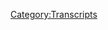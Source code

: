 {{Transcript
    | title         = [[445: June 12, 2020]]
    | caption       = [https://knowledgefight.libsyn.com/445-june-12-2020 Listen to this episode on Libsyn]
    | episodeNumber = [[445: June 12, 2020|445]]
    | length        = 01:13:28
}}

{{MessageBox
    | header     = Warning: Bot Generated Content
    | text       = This transcript was automatically generated by transcription software and likely contains many mistakes and misattributions. Please check the audio for definitive quotes, attribution, and context.
    | image      = N3yvass4myg91.webp
    | imagewidth = 50px
    | id         = warning
}}

{{TranscriptBlock
    | name      = Unknown Speaker
    | timestamp = 00:00:00.000
    | text      = I'm sick of them posing as if they're the good guys, saying, we are the bad guys, knowledge
}}

{{TranscriptBlock
    | name      = Unknown Speaker
    | timestamp = 00:00:23.960
    | text      = fight.
}}

{{TranscriptBlock
    | name      = Unknown Speaker
    | timestamp = 00:00:24.960
    | text      = I'm sick of them posing as if they're the good guys, saying, we are the bad guys, knowledge
}}

{{TranscriptBlock
    | name      = Unknown Speaker
    | timestamp = 00:00:30.839
    | text      = fight.
}}

{{TranscriptBlock
    | name      = Unknown Speaker
    | timestamp = 00:00:31.839
    | text      = Dan and George, knowledge fight.
}}

{{TranscriptBlock
    | name      = Unknown Speaker
    | timestamp = 00:00:32.840
    | text      = Riddler, Riddler, Riddler.
}}

{{TranscriptBlock
    | name      = Unknown Speaker
    | timestamp = 00:00:33.840
    | text      = Need, need money.
}}

{{TranscriptBlock
    | name      = Unknown Speaker
    | timestamp = 00:00:34.840
    | text      = Riddler, Riddler, Riddler.
}}

{{TranscriptBlock
    | name      = Unknown Speaker
    | timestamp = 00:00:35.840
    | text      = Andy and Chanzas, Andy and Chanzas.
}}

{{TranscriptBlock
    | name      = Unknown Speaker
    | timestamp = 00:00:36.840
    | text      = Stop it.
}}

{{TranscriptBlock
    | name      = Unknown Speaker
    | timestamp = 00:00:37.840
    | text      = Andy and Chanzas, Andy and Chanzas.
}}

{{TranscriptBlock
    | name      = Unknown Speaker
    | timestamp = 00:00:38.840
    | text      = It's time to pray.
}}

{{TranscriptBlock
    | name      = Unknown Speaker
    | timestamp = 00:00:39.840
    | text      = Andy and Chanzas, you're on the air.
}}

{{TranscriptBlock
    | name      = Unknown Speaker
    | timestamp = 00:00:40.840
    | text      = Thanks for holding.
}}

{{TranscriptBlock
    | name      = Unknown Speaker
    | timestamp = 00:00:41.840
    | text      = Hello, Alex.
}}

{{TranscriptBlock
    | name      = Unknown Speaker
    | timestamp = 00:00:42.840
    | text      = I'm a assistant caller.
}}

{{TranscriptBlock
    | name      = Unknown Speaker
    | timestamp = 00:00:43.840
    | text      = I'm a huge fan.
}}

{{TranscriptBlock
    | name      = Unknown Speaker
    | timestamp = 00:00:44.840
    | text      = I love your work.
}}

{{TranscriptBlock
    | name      = Unknown Speaker
    | timestamp = 00:00:45.840
    | text      = Knowledge fight.
}}

{{TranscriptBlock
    | name      = Unknown Speaker
    | timestamp = 00:00:46.840
    | text      = Knowledgefight.com.
}}

{{TranscriptBlock
    | name      = Unknown Speaker
    | timestamp = 00:00:56.119
    | text      = I love you.
}}

{{TranscriptBlock
    | name      = Unknown Speaker
    | timestamp = 00:00:59.119
    | text      = Hey, everybody.
}}

{{TranscriptBlock
    | name      = Unknown Speaker
    | timestamp = 00:01:00.119
    | text      = Welcome back to Knowledge Fight.
}}

{{TranscriptBlock
    | name      = Unknown Speaker
    | timestamp = 00:01:01.119
    | text      = I'm Dan.
}}

{{TranscriptBlock
    | name      = Unknown Speaker
    | timestamp = 00:01:02.119
    | text      = I'm Jordan.
}}

{{TranscriptBlock
    | name      = Unknown Speaker
    | timestamp = 00:01:03.119
    | text      = We're a couple of dudes.
}}

{{TranscriptBlock
    | name      = Unknown Speaker
    | timestamp = 00:01:04.120
    | text      = We like to sit around, drink novelty beverages, and talk a little bit about Alex Jones.
}}

{{TranscriptBlock
    | name      = Unknown Speaker
    | timestamp = 00:01:05.599
    | text      = Oh, indeed we are, Dan.
}}

{{TranscriptBlock
    | name      = Unknown Speaker
    | timestamp = 00:01:07.120
    | text      = Jordan.
}}

{{TranscriptBlock
    | name      = Unknown Speaker
    | timestamp = 00:01:08.120
    | text      = Dan.
}}

{{TranscriptBlock
    | name      = Unknown Speaker
    | timestamp = 00:01:09.120
    | text      = Jordan.
}}

{{TranscriptBlock
    | name      = Unknown Speaker
    | timestamp = 00:01:10.120
    | text      = Quick question.
}}

{{TranscriptBlock
    | name      = Unknown Speaker
    | timestamp = 00:01:11.120
    | text      = What's your bright spot today?
}}

{{TranscriptBlock
    | name      = Unknown Speaker
    | timestamp = 00:01:12.120
    | text      = Uh, by, ooh.
}}

{{TranscriptBlock
    | name      = Unknown Speaker
    | timestamp = 00:01:13.120
    | text      = Tlenti for gelato.
}}

{{TranscriptBlock
    | name      = Unknown Speaker
    | timestamp = 00:01:14.120
    | text      = Gelato.
}}

{{TranscriptBlock
    | name      = Unknown Speaker
    | timestamp = 00:01:15.120
    | text      = Gelato's great.
}}

{{TranscriptBlock
    | name      = Unknown Speaker
    | timestamp = 00:01:16.120
    | text      = Gelato's great.
}}

{{TranscriptBlock
    | name      = Unknown Speaker
    | timestamp = 00:01:17.120
    | text      = Gelato's great.
}}

{{TranscriptBlock
    | name      = Unknown Speaker
    | timestamp = 00:01:18.120
    | text      = I decided to treat myself with a little ice cream thing.
}}

{{TranscriptBlock
    | name      = Unknown Speaker
    | timestamp = 00:01:19.120
    | text      = Oh, yeah?
}}

{{TranscriptBlock
    | name      = Unknown Speaker
    | timestamp = 00:01:20.120
    | text      = Got the caramel truffle one.
}}

{{TranscriptBlock
    | name      = Unknown Speaker
    | timestamp = 00:01:22.200
    | text      = Oh, those are good.
}}

{{TranscriptBlock
    | name      = Unknown Speaker
    | timestamp = 00:01:23.400
    | text      = And I almost broke my hand opening it.
}}

{{TranscriptBlock
    | name      = Unknown Speaker
    | timestamp = 00:01:25.079
    | text      = Of course.
}}

{{TranscriptBlock
    | name      = Unknown Speaker
    | timestamp = 00:01:26.079
    | text      = I know that's a hackneyed observation to make.
}}

{{TranscriptBlock
    | name      = Unknown Speaker
    | timestamp = 00:01:27.840
    | text      = Those fucking jars need to... They need to do something about that.
}}

{{TranscriptBlock
    | name      = Unknown Speaker
    | timestamp = 00:01:30.920
    | text      = That is unacceptable.
}}

{{TranscriptBlock
    | name      = Unknown Speaker
    | timestamp = 00:01:31.920
    | text      = It's a health hazard.
}}

{{TranscriptBlock
    | name      = Unknown Speaker
    | timestamp = 00:01:33.280
    | text      = Is that right?
}}

{{TranscriptBlock
    | name      = Unknown Speaker
    | timestamp = 00:01:34.280
    | text      = No.
}}

{{TranscriptBlock
    | name      = Unknown Speaker
    | timestamp = 00:01:35.280
    | text      = The jar?
}}

{{TranscriptBlock
    | name      = Unknown Speaker
    | timestamp = 00:01:36.280
    | text      = I think it is.
}}

{{TranscriptBlock
    | name      = Unknown Speaker
    | timestamp = 00:01:37.280
    | text      = I've lost skin on my hand.
}}

{{TranscriptBlock
    | name      = Unknown Speaker
    | timestamp = 00:01:38.280
    | text      = Really?
}}

{{TranscriptBlock
    | name      = Unknown Speaker
    | timestamp = 00:01:39.280
    | text      = Trying to open those... God.
}}

{{TranscriptBlock
    | name      = Unknown Speaker
    | timestamp = 00:01:40.280
    | text      = Ooh.
}}

{{TranscriptBlock
    | name      = Unknown Speaker
    | timestamp = 00:01:41.280
    | text      = The worst.
}}

{{TranscriptBlock
    | name      = Unknown Speaker
    | timestamp = 00:01:42.280
    | text      = Run it under a little warm water first.
}}

{{TranscriptBlock
    | name      = Unknown Speaker
    | timestamp = 00:01:43.280
    | text      = No, it's not going to help.
}}

{{TranscriptBlock
    | name      = Unknown Speaker
    | timestamp = 00:01:44.280
    | text      = It's not going to help.
}}

{{TranscriptBlock
    | name      = Unknown Speaker
    | timestamp = 00:01:45.280
    | text      = It's not going to help.
}}

{{TranscriptBlock
    | name      = Unknown Speaker
    | timestamp = 00:01:46.280
    | text      = It's not going to help.
}}

{{TranscriptBlock
    | name      = Unknown Speaker
    | timestamp = 00:01:47.280
    | text      = But they're good.
}}

{{TranscriptBlock
    | name      = Unknown Speaker
    | timestamp = 00:01:48.280
    | text      = They're damn good.
}}

{{TranscriptBlock
    | name      = Unknown Speaker
    | timestamp = 00:01:49.280
    | text      = I worry about them being that good, because I'm not paying that much for ice cream on
}}

{{TranscriptBlock
    | name      = Unknown Speaker
    | timestamp = 00:01:53.079
    | text      = the regular.
}}

{{TranscriptBlock
    | name      = Unknown Speaker
    | timestamp = 00:01:54.079
    | text      = But it's good.
}}

{{TranscriptBlock
    | name      = Unknown Speaker
    | timestamp = 00:01:55.079
    | text      = It's a nice little every now and again treat.
}}

{{TranscriptBlock
    | name      = Unknown Speaker
    | timestamp = 00:01:56.719
    | text      = Yeah, it is.
}}

{{TranscriptBlock
    | name      = Unknown Speaker
    | timestamp = 00:01:57.719
    | text      = We're recording this before the move in anticipation, and so the high stresses of the move required
}}

{{TranscriptBlock
    | name      = Unknown Speaker
    | timestamp = 00:02:05.599
    | text      = a fair amount of self-medicating with ice cream.
}}

{{TranscriptBlock
    | name      = Unknown Speaker
    | timestamp = 00:02:07.640
    | text      = With ice cream.
}}

{{TranscriptBlock
    | name      = Unknown Speaker
    | timestamp = 00:02:08.639
    | text      = Yes.
}}

{{TranscriptBlock
    | name      = Unknown Speaker
    | timestamp = 00:02:09.639
    | text      = Yeah, that's a smart move.
}}

{{TranscriptBlock
    | name      = Unknown Speaker
    | timestamp = 00:02:10.639
    | text      = Yeah, so that's a bright spot.
}}

{{TranscriptBlock
    | name      = Unknown Speaker
    | timestamp = 00:02:11.639
    | text      = How about you?
}}

{{TranscriptBlock
    | name      = Unknown Speaker
    | timestamp = 00:02:12.639
    | text      = Well, classic slapstick comedy, Dan.
}}

{{TranscriptBlock
    | name      = Unknown Speaker
    | timestamp = 00:02:15.360
    | text      = That is my bright spot today.
}}

{{TranscriptBlock
    | name      = Unknown Speaker
    | timestamp = 00:02:16.680
    | text      = Interesting.
}}

{{TranscriptBlock
    | name      = Unknown Speaker
    | timestamp = 00:02:17.680
    | text      = Dick Van Dyke.
}}

{{TranscriptBlock
    | name      = Unknown Speaker
    | timestamp = 00:02:18.680
    | text      = My partner and I, we made pancakes and bacon and eggs last night for dinner.
}}

{{TranscriptBlock
    | name      = Unknown Speaker
    | timestamp = 00:02:24.840
    | text      = Classic breakfast for dinner.
}}

{{TranscriptBlock
    | name      = Unknown Speaker
    | timestamp = 00:02:25.840
    | text      = Is that a vaudeville routine?
}}

{{TranscriptBlock
    | name      = Unknown Speaker
    | timestamp = 00:02:26.840
    | text      = Classic breakfast for dinner situation.
}}

{{TranscriptBlock
    | name      = Unknown Speaker
    | timestamp = 00:02:28.360
    | text      = Okay.
}}

{{TranscriptBlock
    | name      = Unknown Speaker
    | timestamp = 00:02:29.360
    | text      = Went to get some eggs.
}}

{{TranscriptBlock
    | name      = Unknown Speaker
    | timestamp = 00:02:30.520
    | text      = We were out of eggs.
}}

{{TranscriptBlock
    | name      = Unknown Speaker
    | timestamp = 00:02:31.520
    | text      = Went to get some eggs.
}}

{{TranscriptBlock
    | name      = Unknown Speaker
    | timestamp = 00:02:32.520
    | text      = Went into the store, bought some eggs, brought them out.
}}

{{TranscriptBlock
    | name      = Unknown Speaker
    | timestamp = 00:02:34.520
    | text      = We were walking our dogs at the time.
}}

{{TranscriptBlock
    | name      = Unknown Speaker
    | timestamp = 00:02:36.639
    | text      = My partner was like, hey, no, let me carry those eggs for you.
}}

{{TranscriptBlock
    | name      = Unknown Speaker
    | timestamp = 00:02:39.639
    | text      = I'm about to hand them to her.
}}

{{TranscriptBlock
    | name      = Unknown Speaker
    | timestamp = 00:02:41.219
    | text      = She grabs, puts one hand into the thing, drops the eggs right on the ground, immediately
}}

{{TranscriptBlock
    | name      = Unknown Speaker
    | timestamp = 00:02:45.659
    | text      = trying to be as helpful as possible.
}}

{{TranscriptBlock
    | name      = Unknown Speaker
    | timestamp = 00:02:47.759
    | text      = Twelve eggs gone.
}}

{{TranscriptBlock
    | name      = Unknown Speaker
    | timestamp = 00:02:49.360
    | text      = That is not slapstick comedy.
}}

{{TranscriptBlock
    | name      = Unknown Speaker
    | timestamp = 00:02:51.199
    | text      = Slapstick comedy.
}}

{{TranscriptBlock
    | name      = Unknown Speaker
    | timestamp = 00:02:52.199
    | text      = No.
}}

{{TranscriptBlock
    | name      = Unknown Speaker
    | timestamp = 00:02:53.199
    | text      = Classic slapstick comedy.
}}

{{TranscriptBlock
    | name      = Unknown Speaker
    | timestamp = 00:02:54.199
    | text      = That's dropping eggs.
}}

{{TranscriptBlock
    | name      = Unknown Speaker
    | timestamp = 00:02:55.199
    | text      = Classic slapstick comedy.
}}

{{TranscriptBlock
    | name      = Unknown Speaker
    | timestamp = 00:02:56.199
    | text      = Didn't you do a soft chew afterwards?
}}

{{TranscriptBlock
    | name      = Unknown Speaker
    | timestamp = 00:02:57.800
    | text      = No.
}}

{{TranscriptBlock
    | name      = Unknown Speaker
    | timestamp = 00:02:58.800
    | text      = No, she did not.
}}

{{TranscriptBlock
    | name      = Unknown Speaker
    | timestamp = 00:02:59.800
    | text      = I don't think that that's comedy.
}}

{{TranscriptBlock
    | name      = Unknown Speaker
    | timestamp = 00:03:02.560
    | text      = No.
}}

{{TranscriptBlock
    | name      = Unknown Speaker
    | timestamp = 00:03:03.560
    | text      = I think you can laugh at it.
}}

{{TranscriptBlock
    | name      = Unknown Speaker
    | timestamp = 00:03:05.439
    | text      = There was a conversation in the pre that involved like, ah, dropping eggs, ah, we got to take
}}

{{TranscriptBlock
    | name      = Unknown Speaker
    | timestamp = 00:03:11.639
    | text      = care of it.
}}

{{TranscriptBlock
    | name      = Unknown Speaker
    | timestamp = 00:03:12.639
    | text      = And then she did drop the eggs.
}}

{{TranscriptBlock
    | name      = Unknown Speaker
    | timestamp = 00:03:13.639
    | text      = It was very, very simple and direct.
}}

{{TranscriptBlock
    | name      = Unknown Speaker
    | timestamp = 00:03:15.599
    | text      = All right.
}}

{{TranscriptBlock
    | name      = Unknown Speaker
    | timestamp = 00:03:16.599
    | text      = Well, perfect.
}}

{{TranscriptBlock
    | name      = Unknown Speaker
    | timestamp = 00:03:17.599
    | text      = I'll call it comedy.
}}

{{TranscriptBlock
    | name      = Unknown Speaker
    | timestamp = 00:03:18.599
    | text      = Perfect.
}}

{{TranscriptBlock
    | name      = Unknown Speaker
    | timestamp = 00:03:19.599
    | text      = So, Jordan, today we got an interesting episode to go over.
}}

{{TranscriptBlock
    | name      = Unknown Speaker
    | timestamp = 00:03:21.120
    | text      = We are talking about June 12th, 2020, home dance 2020.
}}

{{TranscriptBlock
    | name      = Unknown Speaker
    | timestamp = 00:03:25.740
    | text      = It's Friday of last week and part of the reason for it is that because we have to record this,
}}

{{TranscriptBlock
    | name      = Unknown Speaker
    | timestamp = 00:03:30.639
    | text      = I'm still, as you're listening to this, I'm still in the process of getting all set up
}}

{{TranscriptBlock
    | name      = Unknown Speaker
    | timestamp = 00:03:35.000
    | text      = at the new apartment and everything.
}}

{{TranscriptBlock
    | name      = Unknown Speaker
    | timestamp = 00:03:36.919
    | text      = And so we wanted to not leave you too high and dry.
}}

{{TranscriptBlock
    | name      = Unknown Speaker
    | timestamp = 00:03:41.060
    | text      = Just wanted to say hello to the future.
}}

{{TranscriptBlock
    | name      = Unknown Speaker
    | timestamp = 00:03:44.199
    | text      = We're all glad that Martin Luther King Jr.'s granddaughter is the president now.
}}

{{TranscriptBlock
    | name      = Unknown Speaker
    | timestamp = 00:03:47.719
    | text      = Right.
}}

{{TranscriptBlock
    | name      = Unknown Speaker
    | timestamp = 00:03:48.719
    | text      = Time travelers were correct.
}}

{{TranscriptBlock
    | name      = Unknown Speaker
    | timestamp = 00:03:49.719
    | text      = Time travelers were correct.
}}

{{TranscriptBlock
    | name      = Unknown Speaker
    | timestamp = 00:03:50.719
    | text      = 100%.
}}

{{TranscriptBlock
    | name      = Unknown Speaker
    | timestamp = 00:03:51.719
    | text      = I mostly bring this up just in case any of the things we say sound entirely dated.
}}

{{TranscriptBlock
    | name      = Unknown Speaker
    | timestamp = 00:03:57.280
    | text      = Yeah.
}}

{{TranscriptBlock
    | name      = Unknown Speaker
    | timestamp = 00:03:58.280
    | text      = That the world changes within the next three days, which it will.
}}

{{TranscriptBlock
    | name      = Unknown Speaker
    | timestamp = 00:04:01.280
    | text      = Which it will.
}}

{{TranscriptBlock
    | name      = Unknown Speaker
    | timestamp = 00:04:02.280
    | text      = Yeah.
}}

{{TranscriptBlock
    | name      = Unknown Speaker
    | timestamp = 00:04:03.280
    | text      = Oh man, what are these guys still doing talking about the United States of America?
}}

{{TranscriptBlock
    | name      = Unknown Speaker
    | timestamp = 00:04:07.039
    | text      = That shit is way old.
}}

{{TranscriptBlock
    | name      = Unknown Speaker
    | timestamp = 00:04:08.039
    | text      = Yeah, cut us some slack if aliens show up on Monday or something.
}}

{{TranscriptBlock
    | name      = Unknown Speaker
    | timestamp = 00:04:11.960
    | text      = Yeah, yeah, yeah.
}}

{{TranscriptBlock
    | name      = Unknown Speaker
    | timestamp = 00:04:12.960
    | text      = We are in the past.
}}

{{TranscriptBlock
    | name      = Unknown Speaker
    | timestamp = 00:04:13.960
    | text      = We don't know that stuff.
}}

{{TranscriptBlock
    | name      = Unknown Speaker
    | timestamp = 00:04:16.079
    | text      = So we got an interesting load of bullshit to go over.
}}

{{TranscriptBlock
    | name      = Unknown Speaker
    | timestamp = 00:04:19.439
    | text      = But before we do that, let's give some shout outs to some folks who have signed up and
}}

{{TranscriptBlock
    | name      = Unknown Speaker
    | timestamp = 00:04:23.360
    | text      = are supporting the show.
}}

{{TranscriptBlock
    | name      = Unknown Speaker
    | timestamp = 00:04:24.360
    | text      = Love it.
}}

{{TranscriptBlock
    | name      = Unknown Speaker
    | timestamp = 00:04:25.360
    | text      = So first, Daniel.
}}

{{TranscriptBlock
    | name      = Unknown Speaker
    | timestamp = 00:04:26.360
    | text      = Great name.
}}

{{TranscriptBlock
    | name      = Unknown Speaker
    | timestamp = 00:04:27.360
    | text      = Last initial M. Thank you so much.
}}

{{TranscriptBlock
    | name      = Unknown Speaker
    | timestamp = 00:04:28.360
    | text      = You are now a policy wonk.
}}

{{TranscriptBlock
    | name      = Unknown Speaker
    | timestamp = 00:04:29.360
    | text      = I'm a policy wonk.
}}

{{TranscriptBlock
    | name      = Unknown Speaker
    | timestamp = 00:04:30.360
    | text      = Thank you, Daniel.
}}

{{TranscriptBlock
    | name      = Unknown Speaker
    | timestamp = 00:04:31.360
    | text      = Next, Ryan L. Thank you so much.
}}

{{TranscriptBlock
    | name      = Unknown Speaker
    | timestamp = 00:04:32.680
    | text      = You are now a policy wonk.
}}

{{TranscriptBlock
    | name      = Unknown Speaker
    | timestamp = 00:04:33.680
    | text      = I'm a policy wonk.
}}

{{TranscriptBlock
    | name      = Unknown Speaker
    | timestamp = 00:04:34.600
    | text      = Thanks, Ryan.
}}

{{TranscriptBlock
    | name      = Unknown Speaker
    | timestamp = 00:04:35.639
    | text      = Next, Billy B-I-L-L-I-E.
}}

{{TranscriptBlock
    | name      = Unknown Speaker
    | timestamp = 00:04:37.920
    | text      = Thank you so much.
}}

{{TranscriptBlock
    | name      = Unknown Speaker
    | timestamp = 00:04:38.920
    | text      = You are now policy wonk.
}}

{{TranscriptBlock
    | name      = Unknown Speaker
    | timestamp = 00:04:39.920
    | text      = I'm a policy wonk.
}}

{{TranscriptBlock
    | name      = Unknown Speaker
    | timestamp = 00:04:40.959
    | text      = Thank you, Billy.
}}

{{TranscriptBlock
    | name      = Unknown Speaker
    | timestamp = 00:04:41.959
    | text      = Thank you, Billy.
}}

{{TranscriptBlock
    | name      = Unknown Speaker
    | timestamp = 00:04:42.959
    | text      = Next, Max G. Thank you so much.
}}

{{TranscriptBlock
    | name      = Unknown Speaker
    | timestamp = 00:04:43.959
    | text      = You are now a policy wonk.
}}

{{TranscriptBlock
    | name      = Unknown Speaker
    | timestamp = 00:04:44.959
    | text      = I'm a policy wonk.
}}

{{TranscriptBlock
    | name      = Unknown Speaker
    | timestamp = 00:04:45.959
    | text      = Thank you, Max G.
}}

{{TranscriptBlock
    | name      = Unknown Speaker
    | timestamp = 00:04:47.240
    | text      = Thank you.
}}

{{TranscriptBlock
    | name      = Unknown Speaker
    | timestamp = 00:04:48.939
    | text      = Next, Mo, M-O. No last name.
}}

{{TranscriptBlock
    | name      = Unknown Speaker
    | timestamp = 00:04:51.779
    | text      = Thank you so much.
}}

{{TranscriptBlock
    | name      = Unknown Speaker
    | timestamp = 00:04:52.779
    | text      = You are now a policy wonk.
}}

{{TranscriptBlock
    | name      = Unknown Speaker
    | timestamp = 00:04:53.779
    | text      = I'm a policy wonk.
}}

{{TranscriptBlock
    | name      = Unknown Speaker
    | timestamp = 00:04:54.779
    | text      = Thanks, Mo.
}}

{{TranscriptBlock
    | name      = Unknown Speaker
    | timestamp = 00:04:55.779
    | text      = Thanks, Mo.
}}

{{TranscriptBlock
    | name      = Unknown Speaker
    | timestamp = 00:04:56.779
    | text      = Next, Cody O. Thank you so much.
}}

{{TranscriptBlock
    | name      = Unknown Speaker
    | timestamp = 00:04:57.779
    | text      = You are now a policy wonk.
}}

{{TranscriptBlock
    | name      = Unknown Speaker
    | timestamp = 00:04:58.779
    | text      = I'm a policy wonk.
}}

{{TranscriptBlock
    | name      = Unknown Speaker
    | timestamp = 00:04:59.779
    | text      = Thank you, Cody.
}}

{{TranscriptBlock
    | name      = Unknown Speaker
    | timestamp = 00:05:00.779
    | text      = Thank you, Cody.
}}

{{TranscriptBlock
    | name      = Unknown Speaker
    | timestamp = 00:05:01.779
    | text      = Thank you so much. You are now a policy wonk.
}}

{{TranscriptBlock
    | name      = Unknown Speaker
    | timestamp = 00:05:03.779
    | text      = I'm a policy wonk.
}}

{{TranscriptBlock
    | name      = Unknown Speaker
    | timestamp = 00:05:04.779
    | text      = Ah, the great Jay Matzby.
}}

{{TranscriptBlock
    | name      = Unknown Speaker
    | timestamp = 00:05:06.779
    | text      = Yeah, all one word.
}}

{{TranscriptBlock
    | name      = Unknown Speaker
    | timestamp = 00:05:07.779
    | text      = And then finally, I'd like to say thank you to a couple of people who donated on an elevated level.
}}

{{TranscriptBlock
    | name      = Unknown Speaker
    | timestamp = 00:05:11.779
    | text      = We appreciate that very much.
}}

{{TranscriptBlock
    | name      = Unknown Speaker
    | timestamp = 00:05:12.779
    | text      = So first, Basil S. Thank you so much. You are now a technocrat.
}}

{{TranscriptBlock
    | name      = Unknown Speaker
    | timestamp = 00:05:16.779
    | text      = And Kelly, no last name. Thank you so much. You are now a technocrat.
}}

{{TranscriptBlock
    | name      = Unknown Speaker
    | timestamp = 00:05:19.779
    | text      = I'm a policy wonk.
}}

{{TranscriptBlock
    | name      = Unknown Speaker
    | timestamp = 00:05:20.779
    | text      = Crikey, mate. That's fantastic. Have yourself a brew.
}}

{{TranscriptBlock
    | name      = Unknown Speaker
    | timestamp = 00:05:23.779
    | text      = How's your 401k doing, bro?
}}

{{TranscriptBlock
    | name      = Unknown Speaker
    | timestamp = 00:05:25.779
    | text      = Alright, we gotta go full tilt boogie on this, Watson, alright?
}}

{{TranscriptBlock
    | name      = Unknown Speaker
    | timestamp = 00:05:28.779
    | text      = Let's just get down to business.
}}

{{TranscriptBlock
    | name      = Unknown Speaker
    | timestamp = 00:05:29.779
    | text      = We ain't making that money off that heroin.
}}

{{TranscriptBlock
    | name      = Unknown Speaker
    | timestamp = 00:05:31.779
    | text      = Why you pimps so good?
}}

{{TranscriptBlock
    | name      = Unknown Speaker
    | timestamp = 00:05:33.779
    | text      = My neck is freakishly large.
}}

{{TranscriptBlock
    | name      = Unknown Speaker
    | timestamp = 00:05:35.779
    | text      = I declare info war on you.
}}

{{TranscriptBlock
    | name      = Unknown Speaker
    | timestamp = 00:05:37.779
    | text      = Thank you so much, Basil, and thank you so much, Kelly.
}}

{{TranscriptBlock
    | name      = Unknown Speaker
    | timestamp = 00:05:40.779
    | text      = Yes, thank you very much to the both of you.
}}

{{TranscriptBlock
    | name      = Unknown Speaker
    | timestamp = 00:05:41.779
    | text      = If you're out there listening, you're thinking, hey, I enjoy this show.
}}

{{TranscriptBlock
    | name      = Unknown Speaker
    | timestamp = 00:05:43.779
    | text      = I like what these gents do. I'd like to support it.
}}

{{TranscriptBlock
    | name      = Unknown Speaker
    | timestamp = 00:05:45.779
    | text      = You can do that by going to our website, clicking the button that says support the show.
}}

{{TranscriptBlock
    | name      = Unknown Speaker
    | timestamp = 00:05:48.779
    | text      = We would appreciate that.
}}

{{TranscriptBlock
    | name      = Unknown Speaker
    | timestamp = 00:05:49.779
    | text      = Or if you'd like to, you can fold up that generosity into the form of a swan.
}}

{{TranscriptBlock
    | name      = Unknown Speaker
    | timestamp = 00:05:55.779
    | text      = Here we go. Land it.
}}

{{TranscriptBlock
    | name      = Unknown Speaker
    | timestamp = 00:05:56.779
    | text      = Make some origami that you deliver to a local charity in your area that's helping people in need.
}}

{{TranscriptBlock
    | name      = Unknown Speaker
    | timestamp = 00:06:02.779
    | text      = That would also be wonderful.
}}

{{TranscriptBlock
    | name      = Unknown Speaker
    | timestamp = 00:06:03.779
    | text      = That's a great landing.
}}

{{TranscriptBlock
    | name      = Unknown Speaker
    | timestamp = 00:06:04.779
    | text      = Ugh. I'm not good at that, but maybe there's something good about how bad I am at it.
}}

{{TranscriptBlock
    | name      = Unknown Speaker
    | timestamp = 00:06:11.779
    | text      = That could be.
}}

{{TranscriptBlock
    | name      = Unknown Speaker
    | timestamp = 00:06:12.779
    | text      = Anyway.
}}

{{TranscriptBlock
    | name      = Unknown Speaker
    | timestamp = 00:06:13.779
    | text      = Classic slapstick comedy.
}}

{{TranscriptBlock
    | name      = Unknown Speaker
    | timestamp = 00:06:14.779
    | text      = Classic.
}}

{{TranscriptBlock
    | name      = Unknown Speaker
    | timestamp = 00:06:15.779
    | text      = So, Jordan, on our last episode from Monday, we discussed how Alex was going hard on this new video that this woman had put out,
}}

{{TranscriptBlock
    | name      = Unknown Speaker
    | timestamp = 00:06:25.779
    | text      = where she was accusing doctors of killing people in hospitals.
}}

{{TranscriptBlock
    | name      = Unknown Speaker
    | timestamp = 00:06:28.779
    | text      = Totally not suspicious at all.
}}

{{TranscriptBlock
    | name      = Unknown Speaker
    | timestamp = 00:06:29.779
    | text      = It was over the top.
}}

{{TranscriptBlock
    | name      = Unknown Speaker
    | timestamp = 00:06:31.779
    | text      = That was on Alex's Thursday show on June 11th.
}}

{{TranscriptBlock
    | name      = Unknown Speaker
    | timestamp = 00:06:34.779
    | text      = Yeah.
}}

{{TranscriptBlock
    | name      = Unknown Speaker
    | timestamp = 00:06:35.779
    | text      = This does not come back up on the 12th.
}}

{{TranscriptBlock
    | name      = Unknown Speaker
    | timestamp = 00:06:37.779
    | text      = It doesn't come back up at all.
}}

{{TranscriptBlock
    | name      = Unknown Speaker
    | timestamp = 00:06:38.779
    | text      = No.
}}

{{TranscriptBlock
    | name      = Unknown Speaker
    | timestamp = 00:06:39.779
    | text      = What are you talking about?
}}

{{TranscriptBlock
    | name      = Unknown Speaker
    | timestamp = 00:06:40.779
    | text      = It doesn't come back.
}}

{{TranscriptBlock
    | name      = Unknown Speaker
    | timestamp = 00:06:41.779
    | text      = It doesn't come back up at all.
}}

{{TranscriptBlock
    | name      = Unknown Speaker
    | timestamp = 00:06:42.779
    | text      = It seemed on Thursday to be, like, the most important thing.
}}

{{TranscriptBlock
    | name      = Unknown Speaker
    | timestamp = 00:06:46.779
    | text      = That was the narrative.
}}

{{TranscriptBlock
    | name      = Unknown Speaker
    | timestamp = 00:06:47.779
    | text      = Yeah, yeah. It's not really involved at all in this episode.
}}

{{TranscriptBlock
    | name      = Unknown Speaker
    | timestamp = 00:06:50.779
    | text      = Okay. Sure.
}}

{{TranscriptBlock
    | name      = Unknown Speaker
    | timestamp = 00:06:51.779
    | text      = So, Alex is on another tip.
}}

{{TranscriptBlock
    | name      = Unknown Speaker
    | timestamp = 00:06:53.779
    | text      = Okay.
}}

{{TranscriptBlock
    | name      = Unknown Speaker
    | timestamp = 00:06:54.779
    | text      = The movie over at the top.
}}

{{TranscriptBlock
    | name      = Unknown Speaker
    | timestamp = 00:06:56.779
    | text      = No, it is not.
}}

{{TranscriptBlock
    | name      = Unknown Speaker
    | timestamp = 00:06:57.779
    | text      = It is that Biden has announced the coup.
}}

{{TranscriptBlock
    | name      = Unknown Speaker
    | timestamp = 00:07:00.779
    | text      = And so they're making their big move.
}}

{{TranscriptBlock
    | name      = Unknown Speaker
    | timestamp = 00:07:02.779
    | text      = The headline's on Infowars.com.
}}

{{TranscriptBlock
    | name      = Unknown Speaker
    | timestamp = 00:07:06.779
    | text      = Joe Biden says the U.S. military may engage in a coup against the president.
}}

{{TranscriptBlock
    | name      = Unknown Speaker
    | timestamp = 00:07:10.779
    | text      = That's really what they're saying.
}}

{{TranscriptBlock
    | name      = Unknown Speaker
    | timestamp = 00:07:12.779
    | text      = They're saying if there's a contested election and Trump contested.
}}

{{TranscriptBlock
    | name      = Unknown Speaker
    | timestamp = 00:07:15.779
    | text      = Is that what they were saying?
}}

{{TranscriptBlock
    | name      = Unknown Speaker
    | timestamp = 00:07:17.779
    | text      = That the military will grab the president.
}}

{{TranscriptBlock
    | name      = Unknown Speaker
    | timestamp = 00:07:21.779
    | text      = And they're just introducing that idea to you now, because that's how you fight a military
}}

{{TranscriptBlock
    | name      = Unknown Speaker
    | timestamp = 00:07:26.779
    | text      = state, is with the military grabbing the president.
}}

{{TranscriptBlock
    | name      = Unknown Speaker
    | timestamp = 00:07:29.779
    | text      = Total invention of reality.
}}

{{TranscriptBlock
    | name      = Unknown Speaker
    | timestamp = 00:07:31.779
    | text      = So, this is something that came from an interview that Biden did on The Daily Show, where he
}}

{{TranscriptBlock
    | name      = Unknown Speaker
    | timestamp = 00:07:35.779
    | text      = said that he was pretty convinced that Trump would refuse to leave if he lost the election.
}}

{{TranscriptBlock
    | name      = Unknown Speaker
    | timestamp = 00:07:40.779
    | text      = Biden said that he was convinced that the military would recognize that that was a huge
}}

{{TranscriptBlock
    | name      = Unknown Speaker
    | timestamp = 00:07:45.779
    | text      = problem if Trump lost the election and refused to leave office and would escort him out of
}}

{{TranscriptBlock
    | name      = Unknown Speaker
    | timestamp = 00:07:49.779
    | text      = the White House.
}}

{{TranscriptBlock
    | name      = Unknown Speaker
    | timestamp = 00:07:50.779
    | text      = He's not saying that there's going to be a military coup, just that in the event that
}}

{{TranscriptBlock
    | name      = Unknown Speaker
    | timestamp = 00:07:53.779
    | text      = Trump doesn't recognize the result of an election he lost, Biden has faith that it would be
}}

{{TranscriptBlock
    | name      = Unknown Speaker
    | timestamp = 00:07:58.779
    | text      = handled appropriately.
}}

{{TranscriptBlock
    | name      = Unknown Speaker
    | timestamp = 00:07:59.779
    | text      = I'm not as full of faith, but I don't think that Biden's position is that outlandish,
}}

{{TranscriptBlock
    | name      = Unknown Speaker
    | timestamp = 00:08:03.779
    | text      = either.
}}

{{TranscriptBlock
    | name      = Unknown Speaker
    | timestamp = 00:08:04.779
    | text      = No.
}}

{{TranscriptBlock
    | name      = Unknown Speaker
    | timestamp = 00:08:05.779
    | text      = I still think there's a decent chance that worrying about Trump not stepping down if
}}

{{TranscriptBlock
    | name      = Unknown Speaker
    | timestamp = 00:08:08.779
    | text      = he loses is a little premature.
}}

{{TranscriptBlock
    | name      = Unknown Speaker
    | timestamp = 00:08:10.779
    | text      = There are plenty of circumstantial reasons to be concerned about that, and I've come
}}

{{TranscriptBlock
    | name      = Unknown Speaker
    | timestamp = 00:08:13.779
    | text      = a lot closer to worrying about it myself, but it just seems like such an explicit and
}}

{{TranscriptBlock
    | name      = Unknown Speaker
    | timestamp = 00:08:18.779
    | text      = unretractable move that I have a hard time imagining someone doing it.
}}

{{TranscriptBlock
    | name      = Unknown Speaker
    | timestamp = 00:08:22.779
    | text      = Not respecting the result of an election is something that couldn't be walked back or
}}

{{TranscriptBlock
    | name      = Unknown Speaker
    | timestamp = 00:08:26.779
    | text      = undone.
}}

{{TranscriptBlock
    | name      = Unknown Speaker
    | timestamp = 00:08:27.779
    | text      = It would necessitate a very severe reaction, whether it be the military taking him out
}}

{{TranscriptBlock
    | name      = Unknown Speaker
    | timestamp = 00:08:32.779
    | text      = or outbreaking hostilities in the general population.
}}

{{TranscriptBlock
    | name      = Unknown Speaker
    | timestamp = 00:08:35.779
    | text      = I think it's an okay thing to consider and think about what to do if Trump does that,
}}

{{TranscriptBlock
    | name      = Unknown Speaker
    | timestamp = 00:08:40.779
    | text      = but it's just such a monumentally bad thing that I can't operate on the assumption that
}}

{{TranscriptBlock
    | name      = Unknown Speaker
    | timestamp = 00:08:46.779
    | text      = it will happen.
}}

{{TranscriptBlock
    | name      = Unknown Speaker
    | timestamp = 00:08:47.779
    | text      = Yeah.
}}

{{TranscriptBlock
    | name      = Unknown Speaker
    | timestamp = 00:08:48.779
    | text      = You understand what I'm saying?
}}

{{TranscriptBlock
    | name      = Unknown Speaker
    | timestamp = 00:08:49.779
    | text      = Yeah, yeah, yeah.
}}

{{TranscriptBlock
    | name      = Unknown Speaker
    | timestamp = 00:08:50.779
    | text      = There's a distinction there of like, yeah, it's a possibility, but obsessing and thinking
}}

{{TranscriptBlock
    | name      = Unknown Speaker
    | timestamp = 00:08:55.779
    | text      = that is what's going to happen.
}}

{{TranscriptBlock
    | name      = Unknown Speaker
    | timestamp = 00:08:59.179
    | text      = Part of the reason that I think this is that in 2015, Alex and all his ding-dong followers
}}

{{TranscriptBlock
    | name      = Unknown Speaker
    | timestamp = 00:09:04.120
    | text      = were convinced that Obama was going to call off the election and install himself as the
}}

{{TranscriptBlock
    | name      = Unknown Speaker
    | timestamp = 00:09:07.440
    | text      = king of a new Islamic caliphate of America.
}}

{{TranscriptBlock
    | name      = Unknown Speaker
    | timestamp = 00:09:10.759
    | text      = It looked silly to us because obviously it was, but it felt real to them at the time.
}}

{{TranscriptBlock
    | name      = Unknown Speaker
    | timestamp = 00:09:15.539
    | text      = And I know that Trump has given far more reasons to suspect that that's the way he would behave.
}}

{{TranscriptBlock
    | name      = Unknown Speaker
    | timestamp = 00:09:20.539
    | text      = I would say at least three.
}}

{{TranscriptBlock
    | name      = Unknown Speaker
    | timestamp = 00:09:22.259
    | text      = Yeah.
}}

{{TranscriptBlock
    | name      = Unknown Speaker
    | timestamp = 00:09:23.259
    | text      = There's an attack on voting rights that's been going on, an attack on the prospect of
}}

{{TranscriptBlock
    | name      = Unknown Speaker
    | timestamp = 00:09:27.179
    | text      = mail-in voting.
}}

{{TranscriptBlock
    | name      = Unknown Speaker
    | timestamp = 00:09:28.179
    | text      = There's that.
}}

{{TranscriptBlock
    | name      = Unknown Speaker
    | timestamp = 00:09:29.179
    | text      = You know, there is a ton of-
}}

{{TranscriptBlock
    | name      = Unknown Speaker
    | timestamp = 00:09:30.860
    | text      = A complete inability to recognize the legitimacy of any of his political opponents.
}}

{{TranscriptBlock
    | name      = Unknown Speaker
    | timestamp = 00:09:35.860
    | text      = Sure.
}}

{{TranscriptBlock
    | name      = Unknown Speaker
    | timestamp = 00:09:36.860
    | text      = No, no, no.
}}

{{TranscriptBlock
    | name      = Unknown Speaker
    | timestamp = 00:09:37.860
    | text      = I'm 100% on board that there is circumstantial reason to be like, okay, let's think about
}}

{{TranscriptBlock
    | name      = Unknown Speaker
    | timestamp = 00:09:43.179
    | text      = this a little bit.
}}

{{TranscriptBlock
    | name      = Unknown Speaker
    | timestamp = 00:09:44.580
    | text      = But I just don't want to fall into the same trap as Alex and his buddies.
}}

{{TranscriptBlock
    | name      = Unknown Speaker
    | timestamp = 00:09:48.539
    | text      = I don't know.
}}

{{TranscriptBlock
    | name      = Unknown Speaker
    | timestamp = 00:09:49.539
    | text      = I mean, the thing about that is if that were to occur, no one has any idea what would happen
}}

{{TranscriptBlock
    | name      = Unknown Speaker
    | timestamp = 00:09:56.539
    | text      = beyond all hell would break loose.
}}

{{TranscriptBlock
    | name      = Unknown Speaker
    | timestamp = 00:09:58.700
    | text      = Right.
}}

{{TranscriptBlock
    | name      = Unknown Speaker
    | timestamp = 00:09:59.700
    | text      = And there's really no point in planning for all hell would break loose because what the
}}

{{TranscriptBlock
    | name      = Unknown Speaker
    | timestamp = 00:10:03.220
    | text      = fuck do you, what's the plan?
}}

{{TranscriptBlock
    | name      = Unknown Speaker
    | timestamp = 00:10:04.580
    | text      = Well, on an individual level, I think you can think about what your plan might be.
}}

{{TranscriptBlock
    | name      = Unknown Speaker
    | timestamp = 00:10:08.620
    | text      = Right.
}}

{{TranscriptBlock
    | name      = Unknown Speaker
    | timestamp = 00:10:09.620
    | text      = That might be a good plan.
}}

{{TranscriptBlock
    | name      = Unknown Speaker
    | timestamp = 00:10:12.620
    | text      = So in this next clip, Alex discusses how, you know, everybody's got to, got to get the
}}

{{TranscriptBlock
    | name      = Unknown Speaker
    | timestamp = 00:10:19.139
    | text      = word out about Biden and his plans for the power of you, the audience of activists being
}}

{{TranscriptBlock
    | name      = Unknown Speaker
    | timestamp = 00:10:27.500
    | text      = active and realizing this is an information war and taking the live feed of this show
}}

{{TranscriptBlock
    | name      = Unknown Speaker
    | timestamp = 00:10:31.340
    | text      = from man.video or newswars.com forward slash show and sending it out to your email, sending
}}

{{TranscriptBlock
    | name      = Unknown Speaker
    | timestamp = 00:10:39.139
    | text      = it out to your text message, calling people physically and saying they admit the coup
}}

{{TranscriptBlock
    | name      = Unknown Speaker
    | timestamp = 00:10:42.940
    | text      = plot.
}}

{{TranscriptBlock
    | name      = Unknown Speaker
    | timestamp = 00:10:43.940
    | text      = That means they're getting ready to go live.
}}

{{TranscriptBlock
    | name      = Unknown Speaker
    | timestamp = 00:10:44.940
    | text      = They have to get their people to hear that, to believe it's legitimate.
}}

{{TranscriptBlock
    | name      = Unknown Speaker
    | timestamp = 00:10:50.419
    | text      = Two years ago, I briefed the secret service on their plan to remove the president.
}}

{{TranscriptBlock
    | name      = Unknown Speaker
    | timestamp = 00:10:53.500
    | text      = They didn't even know that globalists were on TV saying they were going to kill the president
}}

{{TranscriptBlock
    | name      = Unknown Speaker
    | timestamp = 00:10:57.700
    | text      = like Phil Mudd of the CIA to prepare the deep state to believe they can actually make the
}}

{{TranscriptBlock
    | name      = Unknown Speaker
    | timestamp = 00:11:03.340
    | text      = move.
}}

{{TranscriptBlock
    | name      = Unknown Speaker
    | timestamp = 00:11:04.340
    | text      = You have to telegraph the announcement to create false confidence.
}}

{{TranscriptBlock
    | name      = Unknown Speaker
    | timestamp = 00:11:06.740
    | text      = I think Alex just debunked himself pretty sure.
}}

{{TranscriptBlock
    | name      = Unknown Speaker
    | timestamp = 00:11:10.340
    | text      = He's trying to argue that by Biden going on the daily show and saying that if Trump loses
}}

{{TranscriptBlock
    | name      = Unknown Speaker
    | timestamp = 00:11:14.100
    | text      = and doesn't leave office, he believes that the military will escort him out of the white
}}

{{TranscriptBlock
    | name      = Unknown Speaker
    | timestamp = 00:11:17.580
    | text      = house.
}}

{{TranscriptBlock
    | name      = Unknown Speaker
    | timestamp = 00:11:18.580
    | text      = Alex says that him saying that is the equivalent of globalists coming out and announcing their
}}

{{TranscriptBlock
    | name      = Unknown Speaker
    | timestamp = 00:11:22.100
    | text      = coup coup plot.
}}

{{TranscriptBlock
    | name      = Unknown Speaker
    | timestamp = 00:11:24.019
    | text      = They got to go on TV and make these announcements to ready the crew.
}}

{{TranscriptBlock
    | name      = Unknown Speaker
    | timestamp = 00:11:27.620
    | text      = To reinforce this argument, Alex brings up how he briefed the secret service about a
}}

{{TranscriptBlock
    | name      = Unknown Speaker
    | timestamp = 00:11:31.019
    | text      = Phil Mudd interview on CNN that he believed to be the same thing.
}}

{{TranscriptBlock
    | name      = Unknown Speaker
    | timestamp = 00:11:34.580
    | text      = The announcement of a coup plot to kill Trump.
}}

{{TranscriptBlock
    | name      = Unknown Speaker
    | timestamp = 00:11:38.419
    | text      = Here are the two problems with this.
}}

{{TranscriptBlock
    | name      = Unknown Speaker
    | timestamp = 00:11:40.179
    | text      = One, that Phil Mudd interview is three years old.
}}

{{TranscriptBlock
    | name      = Unknown Speaker
    | timestamp = 00:11:42.980
    | text      = At press time, no plots to kill Trump have been launched.
}}

{{TranscriptBlock
    | name      = Unknown Speaker
    | timestamp = 00:11:46.259
    | text      = That doesn't seem like it was the announcing of a plot at all, mostly because there was
}}

{{TranscriptBlock
    | name      = Unknown Speaker
    | timestamp = 00:11:49.419
    | text      = no plot and nothing happened.
}}

{{TranscriptBlock
    | name      = Unknown Speaker
    | timestamp = 00:11:51.340
    | text      = The second problem is that Alex talked to the secret service about this Phil Mudd interview
}}

{{TranscriptBlock
    | name      = Unknown Speaker
    | timestamp = 00:11:54.820
    | text      = and they did nothing about it, which clearly indicates that the secret service did not
}}

{{TranscriptBlock
    | name      = Unknown Speaker
    | timestamp = 00:11:58.779
    | text      = think that this was anything serious and was really just a guy talking shit on TV.
}}

{{TranscriptBlock
    | name      = Unknown Speaker
    | timestamp = 00:12:03.980
    | text      = You would think if there was an actual instance of Phil Mudd announcing a coup on TV and Alex
}}

{{TranscriptBlock
    | name      = Unknown Speaker
    | timestamp = 00:12:07.980
    | text      = briefed the secret service about it, Mudd should have had some consequences, right?
}}

{{TranscriptBlock
    | name      = Unknown Speaker
    | timestamp = 00:12:11.220
    | text      = Yeah, you would think.
}}

{{TranscriptBlock
    | name      = Unknown Speaker
    | timestamp = 00:12:12.220
    | text      = I would bet anything that I own that as soon as Alex left that meeting with the secret
}}

{{TranscriptBlock
    | name      = Unknown Speaker
    | timestamp = 00:12:15.980
    | text      = service, they all lost their shit laughing at him.
}}

{{TranscriptBlock
    | name      = Unknown Speaker
    | timestamp = 00:12:18.019
    | text      = I would assume at least one jerk-off motion was made.
}}

{{TranscriptBlock
    | name      = Unknown Speaker
    | timestamp = 00:12:21.299
    | text      = Right.
}}

{{TranscriptBlock
    | name      = Unknown Speaker
    | timestamp = 00:12:22.299
    | text      = I decided that I was kind of bored with Alex and I wanted to spread my wings creatively
}}

{{TranscriptBlock
    | name      = Unknown Speaker
    | timestamp = 00:12:26.759
    | text      = a little bit.
}}

{{TranscriptBlock
    | name      = Unknown Speaker
    | timestamp = 00:12:27.759
    | text      = So Jordan, what I've decided to do is take this occasion to write a script of what I
}}

{{TranscriptBlock
    | name      = Unknown Speaker
    | timestamp = 00:12:30.980
    | text      = imagined that briefing in front of you, there is a script, and I apologize in advance for
}}

{{TranscriptBlock
    | name      = Unknown Speaker
    | timestamp = 00:12:37.379
    | text      = my terrible handwriting.
}}

{{TranscriptBlock
    | name      = Unknown Speaker
    | timestamp = 00:12:38.379
    | text      = Your lines are highlighted.
}}

{{TranscriptBlock
    | name      = Unknown Speaker
    | timestamp = 00:12:40.379
    | text      = You will be playing the role of secret service agent and I will be the role I was born to
}}

{{TranscriptBlock
    | name      = Unknown Speaker
    | timestamp = 00:12:45.980
    | text      = play Alex Jones.
}}

{{TranscriptBlock
    | name      = Unknown Speaker
    | timestamp = 00:12:48.059
    | text      = So scene, interior, old school interrogation room, lit by a single overhead light, shot
}}

{{TranscriptBlock
    | name      = Unknown Speaker
    | timestamp = 00:12:54.580
    | text      = in black and white, sloppy man with a thick neck sits at a table sweating, holding a candy
}}

{{TranscriptBlock
    | name      = Unknown Speaker
    | timestamp = 00:12:59.539
    | text      = cigarette and a cup of cocoa he's pretending is coffee.
}}

{{TranscriptBlock
    | name      = Unknown Speaker
    | timestamp = 00:13:03.620
    | text      = I understand that you have information about a plot against the president.
}}

{{TranscriptBlock
    | name      = Unknown Speaker
    | timestamp = 00:13:09.299
    | text      = You bet I do.
}}

{{TranscriptBlock
    | name      = Unknown Speaker
    | timestamp = 00:13:10.299
    | text      = This thing goes all the way to the top.
}}

{{TranscriptBlock
    | name      = Unknown Speaker
    | timestamp = 00:13:11.340
    | text      = I'm talking Rothschilds, Bill Gates, Oprah Winfrey, you name it.
}}

{{TranscriptBlock
    | name      = Unknown Speaker
    | timestamp = 00:13:15.379
    | text      = Okay, okay, okay.
}}

{{TranscriptBlock
    | name      = Unknown Speaker
    | timestamp = 00:13:16.500
    | text      = Why don't you just start at the beginning?
}}

{{TranscriptBlock
    | name      = Unknown Speaker
    | timestamp = 00:13:18.259
    | text      = You ever watch CNN?
}}

{{TranscriptBlock
    | name      = Unknown Speaker
    | timestamp = 00:13:19.259
    | text      = Oh, sure.
}}

{{TranscriptBlock
    | name      = Unknown Speaker
    | timestamp = 00:13:20.259
    | text      = You know Anderson Cooper?
}}

{{TranscriptBlock
    | name      = Unknown Speaker
    | timestamp = 00:13:21.259
    | text      = That guy is the last living Vanderbilt.
}}

{{TranscriptBlock
    | name      = Unknown Speaker
    | timestamp = 00:13:23.639
    | text      = That's not true.
}}

{{TranscriptBlock
    | name      = Unknown Speaker
    | timestamp = 00:13:24.639
    | text      = And secretly, he's working for the CIA and he helped cover up Sandy Hook, but my lawyer
}}

{{TranscriptBlock
    | name      = Unknown Speaker
    | timestamp = 00:13:28.539
    | text      = told me that I should pretend not to believe that last part anymore.
}}

{{TranscriptBlock
    | name      = Unknown Speaker
    | timestamp = 00:13:31.240
    | text      = So Anderson Cooper threatened Donald Trump.
}}

{{TranscriptBlock
    | name      = Unknown Speaker
    | timestamp = 00:13:33.519
    | text      = Not directly, but you know who you should really take a look at over at CNN?
}}

{{TranscriptBlock
    | name      = Unknown Speaker
    | timestamp = 00:13:37.019
    | text      = That guy Brian Stelter.
}}

{{TranscriptBlock
    | name      = Unknown Speaker
    | timestamp = 00:13:38.220
    | text      = He looks like a demonic pedophile.
}}

{{TranscriptBlock
    | name      = Unknown Speaker
    | timestamp = 00:13:39.899
    | text      = Honestly, that seems unfair, sir.
}}

{{TranscriptBlock
    | name      = Unknown Speaker
    | timestamp = 00:13:41.899
    | text      = I mean, look.
}}

{{TranscriptBlock
    | name      = Unknown Speaker
    | timestamp = 00:13:42.899
    | text      = Look at the way he smiles.
}}

{{TranscriptBlock
    | name      = Unknown Speaker
    | timestamp = 00:13:43.899
    | text      = It's full of hubris.
}}

{{TranscriptBlock
    | name      = Unknown Speaker
    | timestamp = 00:13:44.899
    | text      = Here, look.
}}

{{TranscriptBlock
    | name      = Unknown Speaker
    | timestamp = 00:13:45.899
    | text      = I brought a picture of him.
}}

{{TranscriptBlock
    | name      = Unknown Speaker
    | timestamp = 00:13:47.379
    | text      = Alex hands the agent an eight by 10 glossy Stelter, then attempts to light his candy
}}

{{TranscriptBlock
    | name      = Unknown Speaker
    | timestamp = 00:13:53.059
    | text      = cigarette.
}}

{{TranscriptBlock
    | name      = Unknown Speaker
    | timestamp = 00:13:54.059
    | text      = Okay, so Brian Stelter threatened Trump.
}}

{{TranscriptBlock
    | name      = Unknown Speaker
    | timestamp = 00:13:57.080
    | text      = Just look at him.
}}

{{TranscriptBlock
    | name      = Unknown Speaker
    | timestamp = 00:13:58.080
    | text      = Guys, they're evil, I tell you.
}}

{{TranscriptBlock
    | name      = Unknown Speaker
    | timestamp = 00:13:59.700
    | text      = He wants your kids.
}}

{{TranscriptBlock
    | name      = Unknown Speaker
    | timestamp = 00:14:00.700
    | text      = And the only way we can defeat him is by supporting the Infowar.
}}

{{TranscriptBlock
    | name      = Unknown Speaker
    | timestamp = 00:14:03.379
    | text      = And look, I know I said that the Easter special was going to end today, but we've got to extend
}}

{{TranscriptBlock
    | name      = Unknown Speaker
    | timestamp = 00:14:07.019
    | text      = it until Tuesday.
}}

{{TranscriptBlock
    | name      = Unknown Speaker
    | timestamp = 00:14:08.019
    | text      = Mr. Jones!
}}

{{TranscriptBlock
    | name      = Unknown Speaker
    | timestamp = 00:14:09.019
    | text      = Sorry, sorry.
}}

{{TranscriptBlock
    | name      = Unknown Speaker
    | timestamp = 00:14:10.019
    | text      = Slipped into a plug there.
}}

{{TranscriptBlock
    | name      = Unknown Speaker
    | timestamp = 00:14:11.019
    | text      = I have this rare neurological condition called semi-voluntary spontaneous advertisement syndrome.
}}

{{TranscriptBlock
    | name      = Unknown Speaker
    | timestamp = 00:14:16.460
    | text      = That is not a real thing.
}}

{{TranscriptBlock
    | name      = Unknown Speaker
    | timestamp = 00:14:17.600
    | text      = It absolutely is.
}}

{{TranscriptBlock
    | name      = Unknown Speaker
    | timestamp = 00:14:18.600
    | text      = And I have three chiropractors who pretend to be doctors who I've paid to tell me it's
}}

{{TranscriptBlock
    | name      = Unknown Speaker
    | timestamp = 00:14:22.559
    | text      = real.
}}

{{TranscriptBlock
    | name      = Unknown Speaker
    | timestamp = 00:14:23.559
    | text      = They've all prescribed me iodine to manage the condition based on redacted studies from
}}

{{TranscriptBlock
    | name      = Unknown Speaker
    | timestamp = 00:14:27.220
    | text      = the University of El Dorado.
}}

{{TranscriptBlock
    | name      = Unknown Speaker
    | timestamp = 00:14:29.220
    | text      = The science is good, but the globalists forced the researchers to retract or else they would
}}

{{TranscriptBlock
    | name      = Unknown Speaker
    | timestamp = 00:14:32.940
    | text      = reveal the location of the Golden City.
}}

{{TranscriptBlock
    | name      = Unknown Speaker
    | timestamp = 00:14:34.980
    | text      = Okay, so what does this have toâ€"did the Golden City threaten the president?
}}

{{TranscriptBlock
    | name      = Unknown Speaker
    | timestamp = 00:14:38.620
    | text      = I actually know where the Golden City is from my years of studying the globalist white papers.
}}

{{TranscriptBlock
    | name      = Unknown Speaker
    | timestamp = 00:14:43.019
    | text      = It's under Mount Rushmore.
}}

{{TranscriptBlock
    | name      = Unknown Speaker
    | timestamp = 00:14:44.580
    | text      = Mr. Jones, I think you're thinking of the plot of National Treasure Book of Secrets?
}}

{{TranscriptBlock
    | name      = Unknown Speaker
    | timestamp = 00:14:49.379
    | text      = Predictive programming!
}}

{{TranscriptBlock
    | name      = Unknown Speaker
    | timestamp = 00:14:50.379
    | text      = Alright, I'm going to have to ask you to focus, sir.
}}

{{TranscriptBlock
    | name      = Unknown Speaker
    | timestamp = 00:14:52.820
    | text      = Now we called you in because you claim to have information about a credible threatâ€"credibleâ€"against
}}

{{TranscriptBlock
    | name      = Unknown Speaker
    | timestamp = 00:15:00.139
    | text      = President Trump.
}}

{{TranscriptBlock
    | name      = Unknown Speaker
    | timestamp = 00:15:01.139
    | text      = Right, right, right.
}}

{{TranscriptBlock
    | name      = Unknown Speaker
    | timestamp = 00:15:02.139
    | text      = So on CNN, this guy Phil Mudd, he said government was going to kill Trump.
}}

{{TranscriptBlock
    | name      = Unknown Speaker
    | timestamp = 00:15:05.340
    | text      = Are you sure that he wasn't saying that the difficulty of governing was going to kill
}}

{{TranscriptBlock
    | name      = Unknown Speaker
    | timestamp = 00:15:10.220
    | text      = Trump?
}}

{{TranscriptBlock
    | name      = Unknown Speaker
    | timestamp = 00:15:11.220
    | text      = Not that a vague entity called the government was going to literally kill him?
}}

{{TranscriptBlock
    | name      = Unknown Speaker
    | timestamp = 00:15:14.940
    | text      = Absolutely not.
}}

{{TranscriptBlock
    | name      = Unknown Speaker
    | timestamp = 00:15:15.940
    | text      = This was a direct threat.
}}

{{TranscriptBlock
    | name      = Unknown Speaker
    | timestamp = 00:15:17.580
    | text      = Mudd was sending up the alarm, rising the army of demonic globalist minions to heed
}}

{{TranscriptBlock
    | name      = Unknown Speaker
    | timestamp = 00:15:21.820
    | text      = the call.
}}

{{TranscriptBlock
    | name      = Unknown Speaker
    | timestamp = 00:15:22.820
    | text      = Okay, if the government is going to kill Trump, how does an army of demonic globalist minions
}}

{{TranscriptBlock
    | name      = Unknown Speaker
    | timestamp = 00:15:27.960
    | text      = factor in?
}}

{{TranscriptBlock
    | name      = Unknown Speaker
    | timestamp = 00:15:28.960
    | text      = These are demonic globalist minions who work in the government.
}}

{{TranscriptBlock
    | name      = Unknown Speaker
    | timestamp = 00:15:32.100
    | text      = Like at the DMV?
}}

{{TranscriptBlock
    | name      = Unknown Speaker
    | timestamp = 00:15:34.220
    | text      = The DMV is lousy with globalists.
}}

{{TranscriptBlock
    | name      = Unknown Speaker
    | timestamp = 00:15:37.059
    | text      = I think I see.
}}

{{TranscriptBlock
    | name      = Unknown Speaker
    | timestamp = 00:15:38.519
    | text      = Thank you very much for your time.
}}

{{TranscriptBlock
    | name      = Unknown Speaker
    | timestamp = 00:15:39.700
    | text      = One more thing while I'm here before I leave.
}}

{{TranscriptBlock
    | name      = Unknown Speaker
    | timestamp = 00:15:41.440
    | text      = Can you get Bill Gates to stop wearing pink sweaters?
}}

{{TranscriptBlock
    | name      = Unknown Speaker
    | timestamp = 00:15:43.620
    | text      = It really pisses me off.
}}

{{TranscriptBlock
    | name      = Unknown Speaker
    | timestamp = 00:15:45.139
    | text      = Get out of my office.
}}

{{TranscriptBlock
    | name      = Unknown Speaker
    | timestamp = 00:15:46.820
    | text      = And scene.
}}

{{TranscriptBlock
    | name      = Unknown Speaker
    | timestamp = 00:15:47.820
    | text      = Beautiful.
}}

{{TranscriptBlock
    | name      = Unknown Speaker
    | timestamp = 00:15:48.820
    | text      = Thank you.
}}

{{TranscriptBlock
    | name      = Unknown Speaker
    | timestamp = 00:15:49.820
    | text      = Beautiful.
}}

{{TranscriptBlock
    | name      = Unknown Speaker
    | timestamp = 00:15:50.820
    | text      = It's been a while since I wrote a sketch.
}}

{{TranscriptBlock
    | name      = Unknown Speaker
    | timestamp = 00:15:54.940
    | text      = All right.
}}

{{TranscriptBlock
    | name      = Unknown Speaker
    | timestamp = 00:15:55.940
    | text      = All right.
}}

{{TranscriptBlock
    | name      = Unknown Speaker
    | timestamp = 00:15:56.940
    | text      = I just think what really happened, I'm going to walk you through the creative process.
}}

{{TranscriptBlock
    | name      = Unknown Speaker
    | timestamp = 00:16:01.179
    | text      = Okay.
}}

{{TranscriptBlock
    | name      = Unknown Speaker
    | timestamp = 00:16:02.179
    | text      = Yeah.
}}

{{TranscriptBlock
    | name      = Unknown Speaker
    | timestamp = 00:16:03.179
    | text      = Everybody wants to see into your process, you know, like let's really get into the way
}}

{{TranscriptBlock
    | name      = Unknown Speaker
    | timestamp = 00:16:06.820
    | text      = that you make things.
}}

{{TranscriptBlock
    | name      = Unknown Speaker
    | timestamp = 00:16:08.299
    | text      = I just had an image of Alex sitting under a light and it made me laugh.
}}

{{TranscriptBlock
    | name      = Unknown Speaker
    | timestamp = 00:16:13.179
    | text      = I was just thinking about how hilarious that would be.
}}

{{TranscriptBlock
    | name      = Unknown Speaker
    | timestamp = 00:16:15.820
    | text      = It's like, uh, I know of a plot to kill the president.
}}

{{TranscriptBlock
    | name      = Unknown Speaker
    | timestamp = 00:16:18.860
    | text      = See, I imagine even in this scenario, he still has to wear handcuffs.
}}

{{TranscriptBlock
    | name      = Unknown Speaker
    | timestamp = 00:16:23.220
    | text      = Like they still, he's not convicted.
}}

{{TranscriptBlock
    | name      = Unknown Speaker
    | timestamp = 00:16:24.740
    | text      = He's not accused of any crime, but they're like, okay, if you're going to tell us about
}}

{{TranscriptBlock
    | name      = Unknown Speaker
    | timestamp = 00:16:28.299
    | text      = a plot to kill the president, we need you in hand.
}}

{{TranscriptBlock
    | name      = Unknown Speaker
    | timestamp = 00:16:30.419
    | text      = And one of those Hannibal Lecter maps.
}}

{{TranscriptBlock
    | name      = Unknown Speaker
    | timestamp = 00:16:32.100
    | text      = Exactly.
}}

{{TranscriptBlock
    | name      = Unknown Speaker
    | timestamp = 00:16:33.100
    | text      = Yeah.
}}

{{TranscriptBlock
    | name      = Unknown Speaker
    | timestamp = 00:16:34.100
    | text      = So Alex talks a bit about Phil Mudd on this episode and so he, I think Alex is getting
}}

{{TranscriptBlock
    | name      = Unknown Speaker
    | timestamp = 00:16:40.220
    | text      = into dicey territory here.
}}

{{TranscriptBlock
    | name      = Unknown Speaker
    | timestamp = 00:16:42.100
    | text      = And when Mudd went on TV and said, we will kill this guy, the CIA will kill this guy,
}}

{{TranscriptBlock
    | name      = Unknown Speaker
    | timestamp = 00:16:48.340
    | text      = the government's going to kill this guy that was done to Telegraph confidence to their
}}

{{TranscriptBlock
    | name      = Unknown Speaker
    | timestamp = 00:16:56.580
    | text      = networks embedded in the government that they were trying to get other people to create
}}

{{TranscriptBlock
    | name      = Unknown Speaker
    | timestamp = 00:17:04.099
    | text      = false whistleblower reports, information to the media, and to then finally get somebody
}}

{{TranscriptBlock
    | name      = Unknown Speaker
    | timestamp = 00:17:11.079
    | text      = else to muster up the courage to poison the president, to shoot the president, to kill
}}

{{TranscriptBlock
    | name      = Unknown Speaker
    | timestamp = 00:17:14.740
    | text      = the president.
}}

{{TranscriptBlock
    | name      = Unknown Speaker
    | timestamp = 00:17:17.500
    | text      = That's what this is, is, is agitating to hope somebody else does it.
}}

{{TranscriptBlock
    | name      = Unknown Speaker
    | timestamp = 00:17:22.980
    | text      = Alex won't use the term because he's mocked the idea when people have talked about him
}}

{{TranscriptBlock
    | name      = Unknown Speaker
    | timestamp = 00:17:26.539
    | text      = doing it.
}}

{{TranscriptBlock
    | name      = Unknown Speaker
    | timestamp = 00:17:27.539
    | text      = But what he's trying to say is that he believes that Phil Mudd is engaging in stochastic terrorism.
}}

{{TranscriptBlock
    | name      = Unknown Speaker
    | timestamp = 00:17:32.220
    | text      = Mudd went on TV and said that the government was going to kill Trump, hoping that someone
}}

{{TranscriptBlock
    | name      = Unknown Speaker
    | timestamp = 00:17:35.859
    | text      = would hear that message and take it as a sign that they should do it themselves.
}}

{{TranscriptBlock
    | name      = Unknown Speaker
    | timestamp = 00:17:39.460
    | text      = That's what Alex is saying.
}}

{{TranscriptBlock
    | name      = Unknown Speaker
    | timestamp = 00:17:40.460
    | text      = This is really murky territory for Alex.
}}

{{TranscriptBlock
    | name      = Unknown Speaker
    | timestamp = 00:17:42.700
    | text      = And honestly, I think it's the last thing he should be introducing as something he's
}}

{{TranscriptBlock
    | name      = Unknown Speaker
    | timestamp = 00:17:45.460
    | text      = accusing his enemies of.
}}

{{TranscriptBlock
    | name      = Unknown Speaker
    | timestamp = 00:17:47.220
    | text      = The problem is that he does this all the time.
}}

{{TranscriptBlock
    | name      = Unknown Speaker
    | timestamp = 00:17:49.900
    | text      = He constantly talks about how his enemies should be killed and how they're all going
}}

{{TranscriptBlock
    | name      = Unknown Speaker
    | timestamp = 00:17:52.819
    | text      = to burn in hell, far more graphically and explicitly than anything Phil Mudd said.
}}

{{TranscriptBlock
    | name      = Unknown Speaker
    | timestamp = 00:17:57.799
    | text      = If Alex is directly asserting that Phil Mudd's comments on TV are legally actionable to the
}}

{{TranscriptBlock
    | name      = Unknown Speaker
    | timestamp = 00:18:02.140
    | text      = point where he met with the Secret Service about them because Mudd was hoping someone
}}

{{TranscriptBlock
    | name      = Unknown Speaker
    | timestamp = 00:18:07.619
    | text      = was inspired to attack Trump because of his comments, then Alex is asserting that he himself
}}

{{TranscriptBlock
    | name      = Unknown Speaker
    | timestamp = 00:18:11.859
    | text      = belongs in prison.
}}

{{TranscriptBlock
    | name      = Unknown Speaker
    | timestamp = 00:18:13.099
    | text      = Okay, so you're saying that he's accusing somebody of a crime that he regularly commits?
}}

{{TranscriptBlock
    | name      = Unknown Speaker
    | timestamp = 00:18:17.339
    | text      = Oh yeah.
}}

{{TranscriptBlock
    | name      = Unknown Speaker
    | timestamp = 00:18:18.339
    | text      = Oh, okay.
}}

{{TranscriptBlock
    | name      = Unknown Speaker
    | timestamp = 00:18:19.339
    | text      = Generally when Alex talks about this stuff, he says that Mudd's comments are part of the
}}

{{TranscriptBlock
    | name      = Unknown Speaker
    | timestamp = 00:18:21.940
    | text      = lesser magic stuff, where the globalists have to announce what they're doing before they
}}

{{TranscriptBlock
    | name      = Unknown Speaker
    | timestamp = 00:18:25.940
    | text      = do it in order to get magical power out of their rituals.
}}

{{TranscriptBlock
    | name      = Unknown Speaker
    | timestamp = 00:18:29.259
    | text      = That's stupid, but at least it's not self-damning.
}}

{{TranscriptBlock
    | name      = Unknown Speaker
    | timestamp = 00:18:31.880
    | text      = This angle where Mudd was trying to inspire lone actors to carry out his goals is a really
}}

{{TranscriptBlock
    | name      = Unknown Speaker
    | timestamp = 00:18:36.180
    | text      = bad direction for Alex to go down, since it heavily implicates his own behavior.
}}

{{TranscriptBlock
    | name      = Unknown Speaker
    | timestamp = 00:18:40.940
    | text      = I would have advised it against him if I were in the studio, I'd be like, bail, bail, stop
}}

{{TranscriptBlock
    | name      = Unknown Speaker
    | timestamp = 00:18:47.420
    | text      = it.
}}

{{TranscriptBlock
    | name      = Unknown Speaker
    | timestamp = 00:18:48.420
    | text      = I mean, the only thing that saves him is I don't think I've ever heard him not buy his
}}

{{TranscriptBlock
    | name      = Unknown Speaker
    | timestamp = 00:18:52.880
    | text      = own bullshit as immediately as he was saying it.
}}

{{TranscriptBlock
    | name      = Unknown Speaker
    | timestamp = 00:18:56.299
    | text      = Like as he was speaking, he was like, you don't believe a goddamn word of this, you
}}

{{TranscriptBlock
    | name      = Unknown Speaker
    | timestamp = 00:19:00.980
    | text      = idiot.
}}

{{TranscriptBlock
    | name      = Unknown Speaker
    | timestamp = 00:19:01.980
    | text      = You know it and I know it, stop it.
}}

{{TranscriptBlock
    | name      = Unknown Speaker
    | timestamp = 00:19:04.660
    | text      = So I'm going to skip this next clip because it's pointless.
}}

{{TranscriptBlock
    | name      = Unknown Speaker
    | timestamp = 00:19:07.619
    | text      = It's just Alex saying that his wife found a nail salon that had a no Christian sign
}}

{{TranscriptBlock
    | name      = Unknown Speaker
    | timestamp = 00:19:10.980
    | text      = on it.
}}

{{TranscriptBlock
    | name      = Unknown Speaker
    | timestamp = 00:19:11.980
    | text      = Oh, good.
}}

{{TranscriptBlock
    | name      = Unknown Speaker
    | timestamp = 00:19:12.980
    | text      = I can find no stories about this.
}}

{{TranscriptBlock
    | name      = Unknown Speaker
    | timestamp = 00:19:13.980
    | text      = I don't want any Christians in my nail salon.
}}

{{TranscriptBlock
    | name      = Unknown Speaker
    | timestamp = 00:19:15.380
    | text      = I can find no stories about this and I have no idea what he's talking about.
}}

{{TranscriptBlock
    | name      = Unknown Speaker
    | timestamp = 00:19:19.480
    | text      = So anyway, we get to another one of the big things.
}}

{{TranscriptBlock
    | name      = Unknown Speaker
    | timestamp = 00:19:22.619
    | text      = So there's the, there's the coup on Trump that Biden announced on the Daily Show.
}}

{{TranscriptBlock
    | name      = Unknown Speaker
    | timestamp = 00:19:26.700
    | text      = Yes, which is where you announce a coup.
}}

{{TranscriptBlock
    | name      = Unknown Speaker
    | timestamp = 00:19:29.299
    | text      = There's that narrative.
}}

{{TranscriptBlock
    | name      = Unknown Speaker
    | timestamp = 00:19:30.299
    | text      = You got to have Trevor Noah giving you the sign off before you coup.
}}

{{TranscriptBlock
    | name      = Unknown Speaker
    | timestamp = 00:19:33.140
    | text      = Yeah.
}}

{{TranscriptBlock
    | name      = Unknown Speaker
    | timestamp = 00:19:34.140
    | text      = He gives you the round third.
}}

{{TranscriptBlock
    | name      = Unknown Speaker
    | timestamp = 00:19:35.140
    | text      = Yeah, he gives you the, yeah, keep on going.
}}

{{TranscriptBlock
    | name      = Unknown Speaker
    | timestamp = 00:19:36.980
    | text      = So that's, that's a big narrative.
}}

{{TranscriptBlock
    | name      = Unknown Speaker
    | timestamp = 00:19:39.059
    | text      = And then another one that he's got going is that Biden, not Biden, Bolton, John Bolton,
}}

{{TranscriptBlock
    | name      = Unknown Speaker
    | timestamp = 00:19:44.619
    | text      = has his book coming out.
}}

{{TranscriptBlock
    | name      = Unknown Speaker
    | timestamp = 00:19:46.099
    | text      = Yes.
}}

{{TranscriptBlock
    | name      = Unknown Speaker
    | timestamp = 00:19:47.099
    | text      = And so Alex is not happy about this.
}}

{{TranscriptBlock
    | name      = Unknown Speaker
    | timestamp = 00:19:48.099
    | text      = Of course we have Bolton coming out with his new book claiming impeachable offenses across
}}

{{TranscriptBlock
    | name      = Unknown Speaker
    | timestamp = 00:19:54.380
    | text      = full range of Trump foreign policy.
}}

{{TranscriptBlock
    | name      = Unknown Speaker
    | timestamp = 00:19:57.420
    | text      = Well, the impeachable offense would be being stupid enough to bring in John Bolton, but
}}

{{TranscriptBlock
    | name      = Unknown Speaker
    | timestamp = 00:20:03.220
    | text      = see they all lied to his face.
}}

{{TranscriptBlock
    | name      = Unknown Speaker
    | timestamp = 00:20:05.859
    | text      = He's a Fox news watcher.
}}

{{TranscriptBlock
    | name      = Unknown Speaker
    | timestamp = 00:20:07.500
    | text      = They told him they supported his policies and Trump let in the Trojan horse.
}}

{{TranscriptBlock
    | name      = Unknown Speaker
    | timestamp = 00:20:12.619
    | text      = That's so funny to hear Alex pretending that Trump just got suckered into hiring Bolton
}}

{{TranscriptBlock
    | name      = Unknown Speaker
    | timestamp = 00:20:16.440
    | text      = because he's a Fox news watcher and they gave him bad advice.
}}

{{TranscriptBlock
    | name      = Unknown Speaker
    | timestamp = 00:20:19.819
    | text      = If that's true, then InfoWars gave Trump bad advice too, because Alex supported the
}}

{{TranscriptBlock
    | name      = Unknown Speaker
    | timestamp = 00:20:24.039
    | text      = nomination of John Bolton.
}}

{{TranscriptBlock
    | name      = Unknown Speaker
    | timestamp = 00:20:25.799
    | text      = But the word is on Bolton, he knows all the connections.
}}

{{TranscriptBlock
    | name      = Unknown Speaker
    | timestamp = 00:20:30.019
    | text      = He knows all the players in the state department, in the UN, in the Pentagon, and that he will
}}

{{TranscriptBlock
    | name      = Unknown Speaker
    | timestamp = 00:20:36.299
    | text      = be an apparatchik or a tool, a, you know, effective munchkin to use his words, to carry
}}

{{TranscriptBlock
    | name      = Unknown Speaker
    | timestamp = 00:20:46.400
    | text      = out the policies that the president wants carried out and that he won't sit there and
}}

{{TranscriptBlock
    | name      = Unknown Speaker
    | timestamp = 00:20:50.500
    | text      = leak information.
}}

{{TranscriptBlock
    | name      = Unknown Speaker
    | timestamp = 00:20:51.500
    | text      = That was from March 23rd, 2018.
}}

{{TranscriptBlock
    | name      = Unknown Speaker
    | timestamp = 00:20:54.480
    | text      = And the word on the street that Alex is talking about came from Roger Stone, who Alex directly
}}

{{TranscriptBlock
    | name      = Unknown Speaker
    | timestamp = 00:20:58.819
    | text      = says is a 30-year-long poker buddy with John Bolton.
}}

{{TranscriptBlock
    | name      = Unknown Speaker
    | timestamp = 00:21:02.440
    | text      = So I guess that means Roger was giving Trump bad advice that convinced him to make a treasonous
}}

{{TranscriptBlock
    | name      = Unknown Speaker
    | timestamp = 00:21:06.740
    | text      = hire.
}}

{{TranscriptBlock
    | name      = Unknown Speaker
    | timestamp = 00:21:07.740
    | text      = Well, yeah, that sounds right.
}}

{{TranscriptBlock
    | name      = Unknown Speaker
    | timestamp = 00:21:08.740
    | text      = Interesting.
}}

{{TranscriptBlock
    | name      = Unknown Speaker
    | timestamp = 00:21:09.740
    | text      = Yeah.
}}

{{TranscriptBlock
    | name      = Unknown Speaker
    | timestamp = 00:21:10.740
    | text      = To Steve Pechenik's credit, he was opposed to Bolton explicitly and consistently, but
}}

{{TranscriptBlock
    | name      = Unknown Speaker
    | timestamp = 00:21:13.779
    | text      = Alex did not listen to him.
}}

{{TranscriptBlock
    | name      = Unknown Speaker
    | timestamp = 00:21:15.819
    | text      = Alex thought Roger was more important at the time, so he took Roger's angle, that Bolton
}}

{{TranscriptBlock
    | name      = Unknown Speaker
    | timestamp = 00:21:19.500
    | text      = would be a tool that Trump could use against his shadow enemies.
}}

{{TranscriptBlock
    | name      = Unknown Speaker
    | timestamp = 00:21:23.279
    | text      = All that didn't work out so great for everyone, and now Alex is trying to pretend that he
}}

{{TranscriptBlock
    | name      = Unknown Speaker
    | timestamp = 00:21:27.339
    | text      = was always on the right side of this one.
}}

{{TranscriptBlock
    | name      = Unknown Speaker
    | timestamp = 00:21:29.099
    | text      = Sure.
}}

{{TranscriptBlock
    | name      = Unknown Speaker
    | timestamp = 00:21:30.099
    | text      = He was always against Bolton.
}}

{{TranscriptBlock
    | name      = Unknown Speaker
    | timestamp = 00:21:31.099
    | text      = Hated him from the jump.
}}

{{TranscriptBlock
    | name      = Unknown Speaker
    | timestamp = 00:21:32.099
    | text      = Right.
}}

{{TranscriptBlock
    | name      = Unknown Speaker
    | timestamp = 00:21:33.099
    | text      = Yeah.
}}

{{TranscriptBlock
    | name      = Unknown Speaker
    | timestamp = 00:21:34.099
    | text      = Yeah.
}}

{{TranscriptBlock
    | name      = Unknown Speaker
    | timestamp = 00:21:35.099
    | text      = Of course he did.
}}

{{TranscriptBlock
    | name      = Unknown Speaker
    | timestamp = 00:21:36.099
    | text      = This is ridiculous.
}}

{{TranscriptBlock
    | name      = Unknown Speaker
    | timestamp = 00:21:37.099
    | text      = Yeah.
}}

{{TranscriptBlock
    | name      = Unknown Speaker
    | timestamp = 00:21:38.099
    | text      = Hated noted national hero John Bolton, who, when in a position of power to do something
}}

{{TranscriptBlock
    | name      = Unknown Speaker
    | timestamp = 00:21:41.980
    | text      = about those many impeachable offenses, was like, nah, go for it, I'll write a book later.
}}

{{TranscriptBlock
    | name      = Unknown Speaker
    | timestamp = 00:21:48.900
    | text      = Can I suggest that there's no harm in just saying like, hey, look, I thought that this
}}

{{TranscriptBlock
    | name      = Unknown Speaker
    | timestamp = 00:21:54.819
    | text      = was going to go a different way, turned out it didn't.
}}

{{TranscriptBlock
    | name      = Unknown Speaker
    | timestamp = 00:21:58.339
    | text      = What's the problem with him saying, yeah, I was led to believe that John Bolton would
}}

{{TranscriptBlock
    | name      = Unknown Speaker
    | timestamp = 00:22:02.900
    | text      = be someone who would be effective as an apparatchik, and it turns out the information that I got
}}

{{TranscriptBlock
    | name      = Unknown Speaker
    | timestamp = 00:22:07.779
    | text      = was wrong.
}}

{{TranscriptBlock
    | name      = Unknown Speaker
    | timestamp = 00:22:08.779
    | text      = That's not how it turned out.
}}

{{TranscriptBlock
    | name      = Unknown Speaker
    | timestamp = 00:22:09.779
    | text      = Nope.
}}

{{TranscriptBlock
    | name      = Unknown Speaker
    | timestamp = 00:22:10.779
    | text      = He's psychic.
}}

{{TranscriptBlock
    | name      = Unknown Speaker
    | timestamp = 00:22:11.779
    | text      = He knows everything.
}}

{{TranscriptBlock
    | name      = Unknown Speaker
    | timestamp = 00:22:12.779
    | text      = There's an absolute inability to just be wrong.
}}

{{TranscriptBlock
    | name      = Unknown Speaker
    | timestamp = 00:22:14.619
    | text      = Psychic knows everything.
}}

{{TranscriptBlock
    | name      = Unknown Speaker
    | timestamp = 00:22:15.819
    | text      = Even when he's wrong, he's right.
}}

{{TranscriptBlock
    | name      = Unknown Speaker
    | timestamp = 00:22:17.380
    | text      = Trump is always right.
}}

{{TranscriptBlock
    | name      = Unknown Speaker
    | timestamp = 00:22:18.839
    | text      = Everybody fooled him, even though he knows everything and is the smartest person on the
}}

{{TranscriptBlock
    | name      = Unknown Speaker
    | timestamp = 00:22:22.700
    | text      = planet.
}}

{{TranscriptBlock
    | name      = Unknown Speaker
    | timestamp = 00:22:23.700
    | text      = Yeah.
}}

{{TranscriptBlock
    | name      = Unknown Speaker
    | timestamp = 00:22:24.700
    | text      = Trump said he should hire John Bolton, but even God is wrong sometimes, but not Alex.
}}

{{TranscriptBlock
    | name      = Unknown Speaker
    | timestamp = 00:22:28.619
    | text      = It's a mess.
}}

{{TranscriptBlock
    | name      = Unknown Speaker
    | timestamp = 00:22:29.819
    | text      = I don't, I don't, it's gotta be exhausting.
}}

{{TranscriptBlock
    | name      = Unknown Speaker
    | timestamp = 00:22:32.339
    | text      = It's children.
}}

{{TranscriptBlock
    | name      = Unknown Speaker
    | timestamp = 00:22:33.339
    | text      = Yeah.
}}

{{TranscriptBlock
    | name      = Unknown Speaker
    | timestamp = 00:22:34.339
    | text      = It's just children.
}}

{{TranscriptBlock
    | name      = Unknown Speaker
    | timestamp = 00:22:35.339
    | text      = So Alex is still also mad about, oh, Phil Mudd.
}}

{{TranscriptBlock
    | name      = Unknown Speaker
    | timestamp = 00:22:38.180
    | text      = He complains about him.
}}

{{TranscriptBlock
    | name      = Unknown Speaker
    | timestamp = 00:22:39.180
    | text      = I thought he was mad about empty dirt.
}}

{{TranscriptBlock
    | name      = Unknown Speaker
    | timestamp = 00:22:41.380
    | text      = Come on now.
}}

{{TranscriptBlock
    | name      = Unknown Speaker
    | timestamp = 00:22:42.380
    | text      = No.
}}

{{TranscriptBlock
    | name      = Unknown Speaker
    | timestamp = 00:22:43.380
    | text      = Come on now.
}}

{{TranscriptBlock
    | name      = Unknown Speaker
    | timestamp = 00:22:44.380
    | text      = No.
}}

{{TranscriptBlock
    | name      = Unknown Speaker
    | timestamp = 00:22:45.380
    | text      = All right.
}}

{{TranscriptBlock
    | name      = Unknown Speaker
    | timestamp = 00:22:46.380
    | text      = He complains about Phil Mudd a lot.
}}

{{TranscriptBlock
    | name      = Unknown Speaker
    | timestamp = 00:22:47.380
    | text      = Okay.
}}

{{TranscriptBlock
    | name      = Unknown Speaker
    | timestamp = 00:22:48.380
    | text      = Phil Mudd, who's actually related to Dr. Mudd, the only other person convicted in the conspiracy
}}

{{TranscriptBlock
    | name      = Unknown Speaker
    | timestamp = 00:22:53.640
    | text      = to kill Lincoln.
}}

{{TranscriptBlock
    | name      = Unknown Speaker
    | timestamp = 00:22:55.460
    | text      = He's actually related to the Virginia Dr. Mudd involved in killing another president.
}}

{{TranscriptBlock
    | name      = Unknown Speaker
    | timestamp = 00:23:01.619
    | text      = Don't you hate Lincoln?
}}

{{TranscriptBlock
    | name      = Unknown Speaker
    | timestamp = 00:23:03.940
    | text      = So we've touched on this a little bit before, but the only evidence I can find that Phil
}}

{{TranscriptBlock
    | name      = Unknown Speaker
    | timestamp = 00:23:07.619
    | text      = Mudd is related to Samuel Mudd is a 2014 tweet from Jake Tapper.
}}

{{TranscriptBlock
    | name      = Unknown Speaker
    | timestamp = 00:23:11.859
    | text      = It might be true that they're related or it might not be.
}}

{{TranscriptBlock
    | name      = Unknown Speaker
    | timestamp = 00:23:13.940
    | text      = I don't know.
}}

{{TranscriptBlock
    | name      = Unknown Speaker
    | timestamp = 00:23:14.940
    | text      = I'm not really that concerned.
}}

{{TranscriptBlock
    | name      = Unknown Speaker
    | timestamp = 00:23:16.180
    | text      = There's a sex therapist named Wendy Friesen who I've heard of.
}}

{{TranscriptBlock
    | name      = Unknown Speaker
    | timestamp = 00:23:18.619
    | text      = I'm not related to her.
}}

{{TranscriptBlock
    | name      = Unknown Speaker
    | timestamp = 00:23:20.019
    | text      = There's a comedian named Dawn Friesen.
}}

{{TranscriptBlock
    | name      = Unknown Speaker
    | timestamp = 00:23:21.779
    | text      = He's not a relative.
}}

{{TranscriptBlock
    | name      = Unknown Speaker
    | timestamp = 00:23:23.059
    | text      = People have names.
}}

{{TranscriptBlock
    | name      = Unknown Speaker
    | timestamp = 00:23:24.059
    | text      = It doesn't always mean anything.
}}

{{TranscriptBlock
    | name      = Unknown Speaker
    | timestamp = 00:23:25.579
    | text      = And if I one day find out that I am related to Dawn Friesen, I assure you it won't change
}}

{{TranscriptBlock
    | name      = Unknown Speaker
    | timestamp = 00:23:29.700
    | text      = my life at all.
}}

{{TranscriptBlock
    | name      = Unknown Speaker
    | timestamp = 00:23:30.700
    | text      = Yeah, and either way, I really don't think I would care what his great-grandfather did
}}

{{TranscriptBlock
    | name      = Unknown Speaker
    | timestamp = 00:23:35.339
    | text      = or whatever.
}}

{{TranscriptBlock
    | name      = Unknown Speaker
    | timestamp = 00:23:36.339
    | text      = Yeah.
}}

{{TranscriptBlock
    | name      = Unknown Speaker
    | timestamp = 00:23:37.339
    | text      = Yeah.
}}

{{TranscriptBlock
    | name      = Unknown Speaker
    | timestamp = 00:23:38.339
    | text      = I don't think that has any effect on...
}}

{{TranscriptBlock
    | name      = Unknown Speaker
    | timestamp = 00:23:39.339
    | text      = I don't care what my great-grandfather did.
}}

{{TranscriptBlock
    | name      = Unknown Speaker
    | timestamp = 00:23:40.339
    | text      = I don't think you can genetically kill presidents.
}}

{{TranscriptBlock
    | name      = Unknown Speaker
    | timestamp = 00:23:42.259
    | text      = You're not genetically predisposed to killing presidents.
}}

{{TranscriptBlock
    | name      = Unknown Speaker
    | timestamp = 00:23:44.380
    | text      = Alex does think that you are your ancestors.
}}

{{TranscriptBlock
    | name      = Unknown Speaker
    | timestamp = 00:23:45.700
    | text      = Oh, that's true.
}}

{{TranscriptBlock
    | name      = Unknown Speaker
    | timestamp = 00:23:46.759
    | text      = So anyway, to Alex's larger point here, Samuel Mudd was not the only other person charged
}}

{{TranscriptBlock
    | name      = Unknown Speaker
    | timestamp = 00:23:51.259
    | text      = in the plot to assassinate Lincoln.
}}

{{TranscriptBlock
    | name      = Unknown Speaker
    | timestamp = 00:23:53.339
    | text      = For instance, David Herold was in the barn with John Wilkes Booth when he was cornered.
}}

{{TranscriptBlock
    | name      = Unknown Speaker
    | timestamp = 00:23:57.559
    | text      = Herold surrendered, but Booth did not, eventually being shot by Boston Corbett, the subject
}}

{{TranscriptBlock
    | name      = Unknown Speaker
    | timestamp = 00:24:01.680
    | text      = of one of the best episodes of The Dollop.
}}

{{TranscriptBlock
    | name      = Unknown Speaker
    | timestamp = 00:24:04.099
    | text      = Herold was convicted and sentenced to death by hanging, along with three co-conspirators.
}}

{{TranscriptBlock
    | name      = Unknown Speaker
    | timestamp = 00:24:08.619
    | text      = This is kind of a big deal, because one of them was Mary Surratt, the first woman executed
}}

{{TranscriptBlock
    | name      = Unknown Speaker
    | timestamp = 00:24:12.799
    | text      = by the US government.
}}

{{TranscriptBlock
    | name      = Unknown Speaker
    | timestamp = 00:24:14.579
    | text      = Three other conspirators were sentenced to life in prison, and one got six years.
}}

{{TranscriptBlock
    | name      = Unknown Speaker
    | timestamp = 00:24:18.259
    | text      = Dr. Mudd was pardoned a few years later, since it wasn't really clear if he was in on the
}}

{{TranscriptBlock
    | name      = Unknown Speaker
    | timestamp = 00:24:21.940
    | text      = plot or may have just been the doctor who Booth knew, who treated someone who was in
}}

{{TranscriptBlock
    | name      = Unknown Speaker
    | timestamp = 00:24:25.940
    | text      = distress who showed up at his house, being unaware of what had just happened.
}}

{{TranscriptBlock
    | name      = Unknown Speaker
    | timestamp = 00:24:30.180
    | text      = It's not like there was Twitter in 1865.
}}

{{TranscriptBlock
    | name      = Unknown Speaker
    | timestamp = 00:24:33.579
    | text      = Alex is supposed to be this big history buff, but here he is clearly demonstrating he has
}}

{{TranscriptBlock
    | name      = Unknown Speaker
    | timestamp = 00:24:37.059
    | text      = absolutely zero awareness of the details of one of the biggest events in US history.
}}

{{TranscriptBlock
    | name      = Unknown Speaker
    | timestamp = 00:24:41.500
    | text      = I strongly, strongly suspect that Alex only knows about Dr. Mudd because of Nicolas Cage
}}

{{TranscriptBlock
    | name      = Unknown Speaker
    | timestamp = 00:24:47.299
    | text      = bringing it up in the second National Treasure movie, because if Alex knows about the Lincoln
}}

{{TranscriptBlock
    | name      = Unknown Speaker
    | timestamp = 00:24:51.640
    | text      = assassination enough to know who Samuel Mudd is, it's impossible that he wouldn't know
}}

{{TranscriptBlock
    | name      = Unknown Speaker
    | timestamp = 00:24:55.539
    | text      = about Mary Surratt.
}}

{{TranscriptBlock
    | name      = Unknown Speaker
    | timestamp = 00:24:56.920
    | text      = It's ridiculous.
}}

{{TranscriptBlock
    | name      = Unknown Speaker
    | timestamp = 00:24:57.920
    | text      = Well, I mean, what are you paying attention to women in history for, Dan?
}}

{{TranscriptBlock
    | name      = Unknown Speaker
    | timestamp = 00:25:02.819
    | text      = Fine, David Herold.
}}

{{TranscriptBlock
    | name      = Unknown Speaker
    | timestamp = 00:25:04.220
    | text      = Well, what's a guy with a name like Herold doing there?
}}

{{TranscriptBlock
    | name      = Unknown Speaker
    | timestamp = 00:25:07.740
    | text      = Come on, man.
}}

{{TranscriptBlock
    | name      = Unknown Speaker
    | timestamp = 00:25:08.740
    | text      = It's just Phil Mudd.
}}

{{TranscriptBlock
    | name      = Unknown Speaker
    | timestamp = 00:25:10.119
    | text      = Those two things cannot be simultaneously true in my mind.
}}

{{TranscriptBlock
    | name      = Unknown Speaker
    | timestamp = 00:25:13.420
    | text      = It's ridiculous.
}}

{{TranscriptBlock
    | name      = Unknown Speaker
    | timestamp = 00:25:14.420
    | text      = Of course not.
}}

{{TranscriptBlock
    | name      = Unknown Speaker
    | timestamp = 00:25:15.420
    | text      = If you're a news listener and you think Alex knows what he's talking about, you have to
}}

{{TranscriptBlock
    | name      = Unknown Speaker
    | timestamp = 00:25:18.119
    | text      = ask yourself, how could he fuck up something that that seriously and that casually?
}}

{{TranscriptBlock
    | name      = Unknown Speaker
    | timestamp = 00:25:23.680
    | text      = How can he assert a historical claim that's absolutely and easily falsifiable and then
}}

{{TranscriptBlock
    | name      = Unknown Speaker
    | timestamp = 00:25:28.099
    | text      = just move on with it?
}}

{{TranscriptBlock
    | name      = Unknown Speaker
    | timestamp = 00:25:30.099
    | text      = The fact that Alex is so comfortable fabricating information about history, like that Mudd
}}

{{TranscriptBlock
    | name      = Unknown Speaker
    | timestamp = 00:25:34.240
    | text      = was the only other person convicted in the Lincoln assassination, that should be a serious
}}

{{TranscriptBlock
    | name      = Unknown Speaker
    | timestamp = 00:25:38.380
    | text      = red flag.
}}

{{TranscriptBlock
    | name      = Unknown Speaker
    | timestamp = 00:25:39.740
    | text      = If Alex is capable of that kind of lie, what else is he asserting as definitive fact that
}}

{{TranscriptBlock
    | name      = Unknown Speaker
    | timestamp = 00:25:44.299
    | text      = he's just making up a lot of Trump, a lot of Thomas Jefferson quotes?
}}

{{TranscriptBlock
    | name      = Unknown Speaker
    | timestamp = 00:25:47.740
    | text      = Spoiler alert.
}}

{{TranscriptBlock
    | name      = Unknown Speaker
    | timestamp = 00:25:48.740
    | text      = It's almost everything he talks about.
}}

{{TranscriptBlock
    | name      = Unknown Speaker
    | timestamp = 00:25:50.180
    | text      = Pretty much.
}}

{{TranscriptBlock
    | name      = Unknown Speaker
    | timestamp = 00:25:51.180
    | text      = Also, Dr. Mudd wasn't from Virginia.
}}

{{TranscriptBlock
    | name      = Unknown Speaker
    | timestamp = 00:25:52.180
    | text      = He's from Maryland.
}}

{{TranscriptBlock
    | name      = Unknown Speaker
    | timestamp = 00:25:53.180
    | text      = Oh, man.
}}

{{TranscriptBlock
    | name      = Unknown Speaker
    | timestamp = 00:25:54.180
    | text      = Anyway.
}}

{{TranscriptBlock
    | name      = Unknown Speaker
    | timestamp = 00:25:55.180
    | text      = Back then, what was the difference?
}}

{{TranscriptBlock
    | name      = Unknown Speaker
    | timestamp = 00:25:56.660
    | text      = Really?
}}

{{TranscriptBlock
    | name      = Unknown Speaker
    | timestamp = 00:25:57.660
    | text      = Different states.
}}

{{TranscriptBlock
    | name      = Unknown Speaker
    | timestamp = 00:25:58.660
    | text      = Yeah.
}}

{{TranscriptBlock
    | name      = Unknown Speaker
    | timestamp = 00:25:59.660
    | text      = You know, in the 1860s, though.
}}

{{TranscriptBlock
    | name      = Unknown Speaker
    | timestamp = 00:26:00.660
    | text      = Right.
}}

{{TranscriptBlock
    | name      = Unknown Speaker
    | timestamp = 00:26:01.660
    | text      = What even was a state?
}}

{{TranscriptBlock
    | name      = Unknown Speaker
    | timestamp = 00:26:02.660
    | text      = What the fuck is wrong with this dude?
}}

{{TranscriptBlock
    | name      = Unknown Speaker
    | timestamp = 00:26:03.660
    | text      = You don't know.
}}

{{TranscriptBlock
    | name      = Unknown Speaker
    | timestamp = 00:26:04.660
    | text      = I don't know.
}}

{{TranscriptBlock
    | name      = Unknown Speaker
    | timestamp = 00:26:05.660
    | text      = Why even?
}}

{{TranscriptBlock
    | name      = Unknown Speaker
    | timestamp = 00:26:06.660
    | text      = Like, you could just say Samuel Mudd was mixed up in the Lincoln assassination.
}}

{{TranscriptBlock
    | name      = Unknown Speaker
    | timestamp = 00:26:10.460
    | text      = He has a serious psychosis.
}}

{{TranscriptBlock
    | name      = Unknown Speaker
    | timestamp = 00:26:11.460
    | text      = You don't have to make a false claim.
}}

{{TranscriptBlock
    | name      = Unknown Speaker
    | timestamp = 00:26:12.700
    | text      = No, it is a legitimate pathology.
}}

{{TranscriptBlock
    | name      = Unknown Speaker
    | timestamp = 00:26:15.339
    | text      = It was legitimately just John Wilkes Booth and Samuel Mudd.
}}

{{TranscriptBlock
    | name      = Unknown Speaker
    | timestamp = 00:26:20.019
    | text      = Why?
}}

{{TranscriptBlock
    | name      = Unknown Speaker
    | timestamp = 00:26:21.019
    | text      = Why would it just be those two?
}}

{{TranscriptBlock
    | name      = Unknown Speaker
    | timestamp = 00:26:22.019
    | text      = Why?
}}

{{TranscriptBlock
    | name      = Unknown Speaker
    | timestamp = 00:26:23.019
    | text      = Granted, there was another guy who was along with John Wilkes Booth, but he wasn't involved.
}}

{{TranscriptBlock
    | name      = Unknown Speaker
    | timestamp = 00:26:26.579
    | text      = No, they didn't convict him of anything.
}}

{{TranscriptBlock
    | name      = Unknown Speaker
    | timestamp = 00:26:28.859
    | text      = There was the guy who tried to kill the vice president, but he wasn't involved.
}}

{{TranscriptBlock
    | name      = Unknown Speaker
    | timestamp = 00:26:32.019
    | text      = You don't need to worry about the vice president.
}}

{{TranscriptBlock
    | name      = Unknown Speaker
    | timestamp = 00:26:34.019
    | text      = That's not even a crime these days.
}}

{{TranscriptBlock
    | name      = Unknown Speaker
    | timestamp = 00:26:35.779
    | text      = Come on, Dan.
}}

{{TranscriptBlock
    | name      = Unknown Speaker
    | timestamp = 00:26:37.380
    | text      = Everybody knows you get one vice president.
}}

{{TranscriptBlock
    | name      = Unknown Speaker
    | timestamp = 00:26:39.660
    | text      = Everybody gets one.
}}

{{TranscriptBlock
    | name      = Unknown Speaker
    | timestamp = 00:26:40.660
    | text      = So stupid.
}}

{{TranscriptBlock
    | name      = Unknown Speaker
    | timestamp = 00:26:41.660
    | text      = Oh, man.
}}

{{TranscriptBlock
    | name      = Unknown Speaker
    | timestamp = 00:26:42.660
    | text      = Now, this next clip is just good, clean thought.
}}

{{TranscriptBlock
    | name      = Unknown Speaker
    | timestamp = 00:26:44.940
    | text      = Okay.
}}

{{TranscriptBlock
    | name      = Unknown Speaker
    | timestamp = 00:26:45.940
    | text      = I'll just get right to it.
}}

{{TranscriptBlock
    | name      = Unknown Speaker
    | timestamp = 00:26:48.339
    | text      = At about 8.30 this morning, I felt a psychic explosion burst, and I've learned to never
}}

{{TranscriptBlock
    | name      = Unknown Speaker
    | timestamp = 00:26:59.119
    | text      = doubt these.
}}

{{TranscriptBlock
    | name      = Unknown Speaker
    | timestamp = 00:27:00.500
    | text      = Something really good happened at 8.30 Central this morning with some devastating victory.
}}

{{TranscriptBlock
    | name      = Unknown Speaker
    | timestamp = 00:27:05.220
    | text      = I'm not sure what happened.
}}

{{TranscriptBlock
    | name      = Unknown Speaker
    | timestamp = 00:27:06.220
    | text      = We're going to find out.
}}

{{TranscriptBlock
    | name      = Unknown Speaker
    | timestamp = 00:27:07.220
    | text      = I think you're going to later learn, mark this date, you see the enemy launch everything
}}

{{TranscriptBlock
    | name      = Unknown Speaker
    | timestamp = 00:27:10.420
    | text      = it's got today, fire, fire bolt, and that's just Hitler's in the damn Reich bunker right
}}

{{TranscriptBlock
    | name      = Unknown Speaker
    | timestamp = 00:27:15.900
    | text      = now.
}}

{{TranscriptBlock
    | name      = Unknown Speaker
    | timestamp = 00:27:16.900
    | text      = That's the new world order, not Trump, but I tell you, I just like, I'd never felt energy
}}

{{TranscriptBlock
    | name      = Unknown Speaker
    | timestamp = 00:27:21.940
    | text      = this strong or this pure for like 30 minutes.
}}

{{TranscriptBlock
    | name      = Unknown Speaker
    | timestamp = 00:27:24.460
    | text      = I was basically, it was unbelievable.
}}

{{TranscriptBlock
    | name      = Unknown Speaker
    | timestamp = 00:27:27.500
    | text      = Something really good happened.
}}

{{TranscriptBlock
    | name      = Unknown Speaker
    | timestamp = 00:27:28.640
    | text      = So 8.30 on Friday, something amazing happened and Alex had a psychic explosion.
}}

{{TranscriptBlock
    | name      = Unknown Speaker
    | timestamp = 00:27:33.140
    | text      = Get him into a home.
}}

{{TranscriptBlock
    | name      = Unknown Speaker
    | timestamp = 00:27:34.640
    | text      = Get him help.
}}

{{TranscriptBlock
    | name      = Unknown Speaker
    | timestamp = 00:27:35.640
    | text      = What is that?
}}

{{TranscriptBlock
    | name      = Unknown Speaker
    | timestamp = 00:27:36.640
    | text      = I don't know.
}}

{{TranscriptBlock
    | name      = Unknown Speaker
    | timestamp = 00:27:37.640
    | text      = What is that?
}}

{{TranscriptBlock
    | name      = Unknown Speaker
    | timestamp = 00:27:38.640
    | text      = I think it's made up.
}}

{{TranscriptBlock
    | name      = Unknown Speaker
    | timestamp = 00:27:39.640
    | text      = I think he's just making stuff up.
}}

{{TranscriptBlock
    | name      = Unknown Speaker
    | timestamp = 00:27:40.640
    | text      = Oh my God.
}}

{{TranscriptBlock
    | name      = Unknown Speaker
    | timestamp = 00:27:41.640
    | text      = Either way, he needs to be in a home.
}}

{{TranscriptBlock
    | name      = Unknown Speaker
    | timestamp = 00:27:43.500
    | text      = Yeah.
}}

{{TranscriptBlock
    | name      = Unknown Speaker
    | timestamp = 00:27:44.500
    | text      = That's weird.
}}

{{TranscriptBlock
    | name      = Unknown Speaker
    | timestamp = 00:27:45.500
    | text      = But then the other thing that I think is really funny is now whenever Alex mentions Hitler
}}

{{TranscriptBlock
    | name      = Unknown Speaker
    | timestamp = 00:27:48.299
    | text      = in the bunker, he has to be like, that's not Trump.
}}

{{TranscriptBlock
    | name      = Unknown Speaker
    | timestamp = 00:27:50.180
    | text      = That's not Trump.
}}

{{TranscriptBlock
    | name      = Unknown Speaker
    | timestamp = 00:27:51.180
    | text      = Trump was in the bunker, but he's not Hitler in the bunker.
}}

{{TranscriptBlock
    | name      = Unknown Speaker
    | timestamp = 00:27:52.940
    | text      = It's a different thing.
}}

{{TranscriptBlock
    | name      = Unknown Speaker
    | timestamp = 00:27:53.940
    | text      = I know that they look the similar and they're just going for an inspection.
}}

{{TranscriptBlock
    | name      = Unknown Speaker
    | timestamp = 00:27:59.220
    | text      = He was just looking at it.
}}

{{TranscriptBlock
    | name      = Unknown Speaker
    | timestamp = 00:28:00.220
    | text      = He was just looking at it.
}}

{{TranscriptBlock
    | name      = Unknown Speaker
    | timestamp = 00:28:02.220
    | text      = Yeah.
}}

{{TranscriptBlock
    | name      = Unknown Speaker
    | timestamp = 00:28:03.220
    | text      = Fucking.
}}

{{TranscriptBlock
    | name      = Unknown Speaker
    | timestamp = 00:28:04.220
    | text      = I do like that.
}}

{{TranscriptBlock
    | name      = Unknown Speaker
    | timestamp = 00:28:05.220
    | text      = That he is so self-conscious.
}}

{{TranscriptBlock
    | name      = Unknown Speaker
    | timestamp = 00:28:07.220
    | text      = Yeah.
}}

{{TranscriptBlock
    | name      = Unknown Speaker
    | timestamp = 00:28:08.299
    | text      = For years, he's been fine talking about Hitler in the bunker, but now he can't do it.
}}

{{TranscriptBlock
    | name      = Unknown Speaker
    | timestamp = 00:28:12.940
    | text      = That getting reflexively defensive.
}}

{{TranscriptBlock
    | name      = Unknown Speaker
    | timestamp = 00:28:14.980
    | text      = That's so sad.
}}

{{TranscriptBlock
    | name      = Unknown Speaker
    | timestamp = 00:28:15.980
    | text      = That's so sad.
}}

{{TranscriptBlock
    | name      = Unknown Speaker
    | timestamp = 00:28:16.980
    | text      = Awesome.
}}

{{TranscriptBlock
    | name      = Unknown Speaker
    | timestamp = 00:28:17.980
    | text      = Trump has made all of these people look as pathetic as they always have been.
}}

{{TranscriptBlock
    | name      = Unknown Speaker
    | timestamp = 00:28:20.819
    | text      = It's such a bad.
}}

{{TranscriptBlock
    | name      = Unknown Speaker
    | timestamp = 00:28:21.819
    | text      = It's so bad.
}}

{{TranscriptBlock
    | name      = Unknown Speaker
    | timestamp = 00:28:22.819
    | text      = So sad.
}}

{{TranscriptBlock
    | name      = Unknown Speaker
    | timestamp = 00:28:23.819
    | text      = God.
}}

{{TranscriptBlock
    | name      = Unknown Speaker
    | timestamp = 00:28:24.819
    | text      = Poor Lindsey Graham.
}}

{{TranscriptBlock
    | name      = Unknown Speaker
    | timestamp = 00:28:25.819
    | text      = Back to complaining about John Bolton here.
}}

{{TranscriptBlock
    | name      = Unknown Speaker
    | timestamp = 00:28:28.420
    | text      = And Alex takes a swing and he whiffs.
}}

{{TranscriptBlock
    | name      = Unknown Speaker
    | timestamp = 00:28:31.420
    | text      = Trump has done incredibly good things, but I tell you, one of them was not hiring Bolton.
}}

{{TranscriptBlock
    | name      = Unknown Speaker
    | timestamp = 00:28:36.779
    | text      = I mean, at the time that happened, Steve Pacinek flipped out on air and he's got a lot of great
}}

{{TranscriptBlock
    | name      = Unknown Speaker
    | timestamp = 00:28:40.819
    | text      = sources, but we know Bolton is a nasty little turd blossom.
}}

{{TranscriptBlock
    | name      = Unknown Speaker
    | timestamp = 00:28:45.779
    | text      = So here's another example of Alex- I agree with that.
}}

{{TranscriptBlock
    | name      = Unknown Speaker
    | timestamp = 00:28:47.940
    | text      = No, you don't.
}}

{{TranscriptBlock
    | name      = Unknown Speaker
    | timestamp = 00:28:48.940
    | text      = Here's- And you-
}}

{{TranscriptBlock
    | name      = Unknown Speaker
    | timestamp = 00:28:49.940
    | text      = Oh, no, that he's a nasty turd blossom.
}}

{{TranscriptBlock
    | name      = Unknown Speaker
    | timestamp = 00:28:52.140
    | text      = No, you don't agree with that.
}}

{{TranscriptBlock
    | name      = Unknown Speaker
    | timestamp = 00:28:54.420
    | text      = You're showcasing the exact same ignorance that Alex does.
}}

{{TranscriptBlock
    | name      = Unknown Speaker
    | timestamp = 00:28:57.900
    | text      = He doesn't understand the words and what they mean.
}}

{{TranscriptBlock
    | name      = Unknown Speaker
    | timestamp = 00:29:00.599
    | text      = He thinks that saying turd blossom here is an insult because the word turd is in it,
}}

{{TranscriptBlock
    | name      = Unknown Speaker
    | timestamp = 00:29:05.019
    | text      = but there's a very specific term being used in a very specific history.
}}

{{TranscriptBlock
    | name      = Unknown Speaker
    | timestamp = 00:29:08.900
    | text      = Turd blossom was a nickname that George W. Bush affectionately gave to Karl Rove because
}}

{{TranscriptBlock
    | name      = Unknown Speaker
    | timestamp = 00:29:13.099
    | text      = of his masterful ability to take a piece of shit and bring a flower out of it, metaphorically.
}}

{{TranscriptBlock
    | name      = Unknown Speaker
    | timestamp = 00:29:18.420
    | text      = Turd blossom is also- it's not an insult.
}}

{{TranscriptBlock
    | name      = Unknown Speaker
    | timestamp = 00:29:20.819
    | text      = It's a term that really only has the connotation of admiration, particularly in the realm of
}}

{{TranscriptBlock
    | name      = Unknown Speaker
    | timestamp = 00:29:25.420
    | text      = politics.
}}

{{TranscriptBlock
    | name      = Unknown Speaker
    | timestamp = 00:29:27.259
    | text      = It's also the term free flower that grows from manure, but that too isn't a good basis
}}

{{TranscriptBlock
    | name      = Unknown Speaker
    | timestamp = 00:29:31.700
    | text      = for an insult.
}}

{{TranscriptBlock
    | name      = Unknown Speaker
    | timestamp = 00:29:32.700
    | text      = I get that Alex wants to compare Bolton to shit, but the flower is the contradiction
}}

{{TranscriptBlock
    | name      = Unknown Speaker
    | timestamp = 00:29:36.619
    | text      = of the shit, not its extension.
}}

{{TranscriptBlock
    | name      = Unknown Speaker
    | timestamp = 00:29:38.819
    | text      = A turd blossom is something that's beautiful, growing out of something shitty.
}}

{{TranscriptBlock
    | name      = Unknown Speaker
    | timestamp = 00:29:42.500
    | text      = Alex just heard the term and assumes that it's something pejorative, much like you did,
}}

{{TranscriptBlock
    | name      = Unknown Speaker
    | timestamp = 00:29:45.960
    | text      = because it involves poop, but in proper context, calling Bolton a turd blossom is complimenting
}}

{{TranscriptBlock
    | name      = Unknown Speaker
    | timestamp = 00:29:52.220
    | text      = him.
}}

{{TranscriptBlock
    | name      = Unknown Speaker
    | timestamp = 00:29:53.220
    | text      = Alex almost never knows what he's talking about.
}}

{{TranscriptBlock
    | name      = Unknown Speaker
    | timestamp = 00:29:54.779
    | text      = Yeah, but the modifier nasty.
}}

{{TranscriptBlock
    | name      = Unknown Speaker
    | timestamp = 00:29:57.220
    | text      = The modifier nasty kind of overtakes that.
}}

{{TranscriptBlock
    | name      = Unknown Speaker
    | timestamp = 00:29:59.660
    | text      = I don't think it does.
}}

{{TranscriptBlock
    | name      = Unknown Speaker
    | timestamp = 00:30:00.660
    | text      = I understand you don't, but even if it is a flower that blooms out of a turd, if it's
}}

{{TranscriptBlock
    | name      = Unknown Speaker
    | timestamp = 00:30:05.579
    | text      = nasty, it's still a nasty flower.
}}

{{TranscriptBlock
    | name      = Unknown Speaker
    | timestamp = 00:30:07.579
    | text      = In the realm of politics, that term only applies to George W. Bush talking affectionately about
}}

{{TranscriptBlock
    | name      = Unknown Speaker
    | timestamp = 00:30:13.299
    | text      = Karl Reagan.
}}

{{TranscriptBlock
    | name      = Unknown Speaker
    | timestamp = 00:30:14.299
    | text      = Who is a nasty piece of shit?
}}

{{TranscriptBlock
    | name      = Unknown Speaker
    | timestamp = 00:30:16.259
    | text      = From your perspective, but not from George W. Bush's.
}}

{{TranscriptBlock
    | name      = Unknown Speaker
    | timestamp = 00:30:18.619
    | text      = George W. Bush is a nasty piece of shit.
}}

{{TranscriptBlock
    | name      = Unknown Speaker
    | timestamp = 00:30:21.099
    | text      = Right.
}}

{{TranscriptBlock
    | name      = Unknown Speaker
    | timestamp = 00:30:22.099
    | text      = Then you could call him that.
}}

{{TranscriptBlock
    | name      = Unknown Speaker
    | timestamp = 00:30:23.099
    | text      = You wouldn't call him a turd blossom.
}}

{{TranscriptBlock
    | name      = Unknown Speaker
    | timestamp = 00:30:24.380
    | text      = Of course I wouldn't.
}}

{{TranscriptBlock
    | name      = Unknown Speaker
    | timestamp = 00:30:25.380
    | text      = No.
}}

{{TranscriptBlock
    | name      = Unknown Speaker
    | timestamp = 00:30:26.380
    | text      = That's just a bad- It's a compliment.
}}

{{TranscriptBlock
    | name      = Unknown Speaker
    | timestamp = 00:30:27.380
    | text      = I mean, it's just not imaginative.
}}

{{TranscriptBlock
    | name      = Unknown Speaker
    | timestamp = 00:30:29.859
    | text      = Whatever.
}}

{{TranscriptBlock
    | name      = Unknown Speaker
    | timestamp = 00:30:30.859
    | text      = Yeah.
}}

{{TranscriptBlock
    | name      = Unknown Speaker
    | timestamp = 00:30:31.859
    | text      = I disagree with your perspective.
}}

{{TranscriptBlock
    | name      = Unknown Speaker
    | timestamp = 00:30:32.859
    | text      = Fine.
}}

{{TranscriptBlock
    | name      = Unknown Speaker
    | timestamp = 00:30:33.859
    | text      = And I'm definitely right.
}}

{{TranscriptBlock
    | name      = Unknown Speaker
    | timestamp = 00:30:34.859
    | text      = You don't like modifiers.
}}

{{TranscriptBlock
    | name      = Unknown Speaker
    | timestamp = 00:30:35.859
    | text      = So, on a recent episode, Alex accidentally did a satanic ritual with a skull, some roses
}}

{{TranscriptBlock
    | name      = Unknown Speaker
    | timestamp = 00:30:41.859
    | text      = and a chessboard that he didn't realize had occult significance.
}}

{{TranscriptBlock
    | name      = Unknown Speaker
    | timestamp = 00:30:47.160
    | text      = And he's had to change scenery a little bit.
}}

{{TranscriptBlock
    | name      = Unknown Speaker
    | timestamp = 00:30:49.619
    | text      = Of course he has.
}}

{{TranscriptBlock
    | name      = Unknown Speaker
    | timestamp = 00:30:50.619
    | text      = And so now he has a new prop that he wants to try and get people's attention with.
}}

{{TranscriptBlock
    | name      = Unknown Speaker
    | timestamp = 00:30:53.859
    | text      = Okay.
}}

{{TranscriptBlock
    | name      = Unknown Speaker
    | timestamp = 00:30:54.859
    | text      = Also, if you're a TV viewer, you're probably asking, who is that a statue of shit right
}}

{{TranscriptBlock
    | name      = Unknown Speaker
    | timestamp = 00:30:58.619
    | text      = there?
}}

{{TranscriptBlock
    | name      = Unknown Speaker
    | timestamp = 00:30:59.619
    | text      = That's right.
}}

{{TranscriptBlock
    | name      = Unknown Speaker
    | timestamp = 00:31:00.619
    | text      = Well, that is Robert E. Lee.
}}

{{TranscriptBlock
    | name      = Unknown Speaker
    | timestamp = 00:31:05.220
    | text      = What a shock.
}}

{{TranscriptBlock
    | name      = Unknown Speaker
    | timestamp = 00:31:06.220
    | text      = Robert E. Lee?
}}

{{TranscriptBlock
    | name      = Unknown Speaker
    | timestamp = 00:31:07.220
    | text      = That's right.
}}

{{TranscriptBlock
    | name      = Unknown Speaker
    | timestamp = 00:31:08.220
    | text      = Robert E. Lee.
}}

{{TranscriptBlock
    | name      = Unknown Speaker
    | timestamp = 00:31:09.220
    | text      = Robert E. Lee.
}}

{{TranscriptBlock
    | name      = Unknown Speaker
    | timestamp = 00:31:10.220
    | text      = Alex has a Robert E. Lee statue hanging out.
}}

{{TranscriptBlock
    | name      = Unknown Speaker
    | timestamp = 00:31:12.579
    | text      = Oh boy.
}}

{{TranscriptBlock
    | name      = Unknown Speaker
    | timestamp = 00:31:13.579
    | text      = Oh boy.
}}

{{TranscriptBlock
    | name      = Unknown Speaker
    | timestamp = 00:31:14.579
    | text      = What a strong message to send.
}}

{{TranscriptBlock
    | name      = Unknown Speaker
    | timestamp = 00:31:16.460
    | text      = We've replaced the skull, roses and chessboard with a statue of Robert E. Lee.
}}

{{TranscriptBlock
    | name      = Unknown Speaker
    | timestamp = 00:31:22.500
    | text      = You know what?
}}

{{TranscriptBlock
    | name      = Unknown Speaker
    | timestamp = 00:31:23.500
    | text      = I was being too oblique.
}}

{{TranscriptBlock
    | name      = Unknown Speaker
    | timestamp = 00:31:25.099
    | text      = Let me be more out front.
}}

{{TranscriptBlock
    | name      = Unknown Speaker
    | timestamp = 00:31:26.619
    | text      = What I wanted to say with the flower, the skull and the chessboard is Trump is a racist.
}}

{{TranscriptBlock
    | name      = Unknown Speaker
    | timestamp = 00:31:31.339
    | text      = He wanted it to be deeply esoteric as opposed to this, which is a little blunt.
}}

{{TranscriptBlock
    | name      = Unknown Speaker
    | timestamp = 00:31:38.140
    | text      = It's very blunt.
}}

{{TranscriptBlock
    | name      = Unknown Speaker
    | timestamp = 00:31:39.140
    | text      = A little blunt.
}}

{{TranscriptBlock
    | name      = Unknown Speaker
    | timestamp = 00:31:40.140
    | text      = It's very blunt.
}}

{{TranscriptBlock
    | name      = Unknown Speaker
    | timestamp = 00:31:41.140
    | text      = So this turns into a thing where Alex, I don't think he's being defensive, but at the same
}}

{{TranscriptBlock
    | name      = Unknown Speaker
    | timestamp = 00:31:46.180
    | text      = time he's trying to rationalize why he has a statue of Robert E. Lee.
}}

{{TranscriptBlock
    | name      = Unknown Speaker
    | timestamp = 00:31:49.579
    | text      = Sure.
}}

{{TranscriptBlock
    | name      = Unknown Speaker
    | timestamp = 00:31:50.579
    | text      = Sure.
}}

{{TranscriptBlock
    | name      = Unknown Speaker
    | timestamp = 00:31:51.579
    | text      = And I can tell you in advance why he's doing it.
}}

{{TranscriptBlock
    | name      = Unknown Speaker
    | timestamp = 00:31:52.579
    | text      = Because he loves slaves.
}}

{{TranscriptBlock
    | name      = Unknown Speaker
    | timestamp = 00:31:53.579
    | text      = What?
}}

{{TranscriptBlock
    | name      = Unknown Speaker
    | timestamp = 00:31:54.579
    | text      = Because people are tearing down statues and he's trying to get in on that act and trying
}}

{{TranscriptBlock
    | name      = Unknown Speaker
    | timestamp = 00:31:59.059
    | text      = to be like, hey, all you people who are mad at statues, look at me.
}}

{{TranscriptBlock
    | name      = Unknown Speaker
    | timestamp = 00:32:02.700
    | text      = I have a statue.
}}

{{TranscriptBlock
    | name      = Unknown Speaker
    | timestamp = 00:32:03.700
    | text      = Why don't you get mad at me and give me free press?
}}

{{TranscriptBlock
    | name      = Unknown Speaker
    | timestamp = 00:32:05.980
    | text      = Come take down this statue.
}}

{{TranscriptBlock
    | name      = Unknown Speaker
    | timestamp = 00:32:07.579
    | text      = That's largely the strategy.
}}

{{TranscriptBlock
    | name      = Unknown Speaker
    | timestamp = 00:32:09.019
    | text      = But Alex has a different rationalization for why Robert E. Lee is cool.
}}

{{TranscriptBlock
    | name      = Unknown Speaker
    | timestamp = 00:32:15.059
    | text      = And I think it's bullshit.
}}

{{TranscriptBlock
    | name      = Unknown Speaker
    | timestamp = 00:32:16.059
    | text      = I mean, that's why people like Robert E. Lee, I mean, show poppers have nothing on this.
}}

{{TranscriptBlock
    | name      = Unknown Speaker
    | timestamp = 00:32:20.700
    | text      = The North loved Robert E. Lee.
}}

{{TranscriptBlock
    | name      = Unknown Speaker
    | timestamp = 00:32:23.259
    | text      = There were articles by the thousands over the years and just everything, because he
}}

{{TranscriptBlock
    | name      = Unknown Speaker
    | timestamp = 00:32:26.940
    | text      = fought armies on average four to one, five to one and won for three years.
}}

{{TranscriptBlock
    | name      = Unknown Speaker
    | timestamp = 00:32:33.940
    | text      = Buddy, the North loved racism too.
}}

{{TranscriptBlock
    | name      = Unknown Speaker
    | timestamp = 00:32:36.220
    | text      = With no factories and no munitions and finally no shoes.
}}

{{TranscriptBlock
    | name      = Unknown Speaker
    | timestamp = 00:32:41.700
    | text      = And so people respected that.
}}

{{TranscriptBlock
    | name      = Unknown Speaker
    | timestamp = 00:32:43.420
    | text      = So of course they named battleships and aircraft carriers and military bases after Southern
}}

{{TranscriptBlock
    | name      = Unknown Speaker
    | timestamp = 00:32:48.339
    | text      = Generals because...
}}

{{TranscriptBlock
    | name      = Unknown Speaker
    | timestamp = 00:32:49.980
    | text      = Why?
}}

{{TranscriptBlock
    | name      = Unknown Speaker
    | timestamp = 00:32:50.980
    | text      = In Russia and in Japan.
}}

{{TranscriptBlock
    | name      = Unknown Speaker
    | timestamp = 00:32:55.700
    | text      = That doesn't sound right.
}}

{{TranscriptBlock
    | name      = Unknown Speaker
    | timestamp = 00:32:56.700
    | text      = In the UK.
}}

{{TranscriptBlock
    | name      = Unknown Speaker
    | timestamp = 00:32:57.700
    | text      = You know who they study in military affairs?
}}

{{TranscriptBlock
    | name      = Unknown Speaker
    | timestamp = 00:32:58.940
    | text      = Robert E. Lee, General Stonewall Jackson, because the Civil War is a very important
}}

{{TranscriptBlock
    | name      = Unknown Speaker
    | timestamp = 00:33:05.980
    | text      = time.
}}

{{TranscriptBlock
    | name      = Unknown Speaker
    | timestamp = 00:33:06.980
    | text      = Short, short, short, buddy.
}}

{{TranscriptBlock
    | name      = Unknown Speaker
    | timestamp = 00:33:10.420
    | text      = And people love the underdog.
}}

{{TranscriptBlock
    | name      = Unknown Speaker
    | timestamp = 00:33:14.500
    | text      = And the Civil War was not about slavery, it was about Western expansion.
}}

{{TranscriptBlock
    | name      = Unknown Speaker
    | timestamp = 00:33:20.539
    | text      = I could, I can suggest a group of people who are even further an underdog and that would
}}

{{TranscriptBlock
    | name      = Unknown Speaker
    | timestamp = 00:33:24.980
    | text      = be slaves.
}}

{{TranscriptBlock
    | name      = Unknown Speaker
    | timestamp = 00:33:25.980
    | text      = Yeah, well, everybody loves an underdog unless the underdog is the person on the...
}}

{{TranscriptBlock
    | name      = Unknown Speaker
    | timestamp = 00:33:32.180
    | text      = When you...
}}

{{TranscriptBlock
    | name      = Unknown Speaker
    | timestamp = 00:33:33.180
    | text      = In chains, underdogs aren't chained, I don't know.
}}

{{TranscriptBlock
    | name      = Unknown Speaker
    | timestamp = 00:33:37.460
    | text      = I think generally speaking in terms of like the big picture, fighting without shoes is
}}

{{TranscriptBlock
    | name      = Unknown Speaker
    | timestamp = 00:33:42.259
    | text      = not why people love Robert E. Lee.
}}

{{TranscriptBlock
    | name      = Unknown Speaker
    | timestamp = 00:33:44.660
    | text      = Are you sure?
}}

{{TranscriptBlock
    | name      = Unknown Speaker
    | timestamp = 00:33:45.660
    | text      = Yeah.
}}

{{TranscriptBlock
    | name      = Unknown Speaker
    | timestamp = 00:33:46.660
    | text      = Are you sure?
}}

{{TranscriptBlock
    | name      = Unknown Speaker
    | timestamp = 00:33:47.660
    | text      = I'm pretty sure.
}}

{{TranscriptBlock
    | name      = Unknown Speaker
    | timestamp = 00:33:48.660
    | text      = And also the Civil War is definitely about slavery.
}}

{{TranscriptBlock
    | name      = Unknown Speaker
    | timestamp = 00:33:49.660
    | text      = 100%.
}}

{{TranscriptBlock
    | name      = Unknown Speaker
    | timestamp = 00:33:50.660
    | text      = To prove the second point, I'd like to cite my unimpeachable source, one of the greatest
}}

{{TranscriptBlock
    | name      = Unknown Speaker
    | timestamp = 00:33:54.380
    | text      = historians who's ever lived, Alexander Emmerich Jones.
}}

{{TranscriptBlock
    | name      = Unknown Speaker
    | timestamp = 00:33:58.220
    | text      = I remember this part.
}}

{{TranscriptBlock
    | name      = Unknown Speaker
    | timestamp = 00:33:59.220
    | text      = Yeah, if you've ever listened to our show or listened long enough, you'll notice that
}}

{{TranscriptBlock
    | name      = Unknown Speaker
    | timestamp = 00:34:02.240
    | text      = Alex has two different stories about the Civil War that he likes to trot out depending on
}}

{{TranscriptBlock
    | name      = Unknown Speaker
    | timestamp = 00:34:05.900
    | text      = what point he's trying to make.
}}

{{TranscriptBlock
    | name      = Unknown Speaker
    | timestamp = 00:34:08.099
    | text      = Whenever there's a situation in the world where black people are rightly asserting their
}}

{{TranscriptBlock
    | name      = Unknown Speaker
    | timestamp = 00:34:11.380
    | text      = right to equal treatment and the conversation of the history of post-slavery America comes
}}

{{TranscriptBlock
    | name      = Unknown Speaker
    | timestamp = 00:34:16.699
    | text      = up, Alex tries to invalidate all of those arguments by saying that the Civil War was
}}

{{TranscriptBlock
    | name      = Unknown Speaker
    | timestamp = 00:34:20.440
    | text      = fought to free the slaves and, you know, when you really think about it, black people should
}}

{{TranscriptBlock
    | name      = Unknown Speaker
    | timestamp = 00:34:24.099
    | text      = thank white people for ending slavery.
}}

{{TranscriptBlock
    | name      = Unknown Speaker
    | timestamp = 00:34:25.739
    | text      = Well, white people did end slavery.
}}

{{TranscriptBlock
    | name      = Unknown Speaker
    | timestamp = 00:34:27.260
    | text      = That's his argument in order to rebut those arguments.
}}

{{TranscriptBlock
    | name      = Unknown Speaker
    | timestamp = 00:34:30.739
    | text      = However, when it comes to defending the Confederacy, whenever Alex needs to justify his absurd
}}

{{TranscriptBlock
    | name      = Unknown Speaker
    | timestamp = 00:34:35.940
    | text      = support of Confederate generals without sounding racist or trying not to sound racist, he's
}}

{{TranscriptBlock
    | name      = Unknown Speaker
    | timestamp = 00:34:41.260
    | text      = quick to point out that the Civil War wasn't about slavery.
}}

{{TranscriptBlock
    | name      = Unknown Speaker
    | timestamp = 00:34:44.579
    | text      = They'll often say that it was about states' rights or the economy, both of which are just
}}

{{TranscriptBlock
    | name      = Unknown Speaker
    | timestamp = 00:34:48.579
    | text      = code words that people use to deny that the Confederacy seceded over slavery.
}}

{{TranscriptBlock
    | name      = Unknown Speaker
    | timestamp = 00:34:52.500
    | text      = Sure, it was states' rights, but the particular right of the state that was in question was
}}

{{TranscriptBlock
    | name      = Unknown Speaker
    | timestamp = 00:34:57.500
    | text      = slavery.
}}

{{TranscriptBlock
    | name      = Unknown Speaker
    | timestamp = 00:34:58.500
    | text      = They even put it in their whole little secession thing.
}}

{{TranscriptBlock
    | name      = Unknown Speaker
    | timestamp = 00:35:00.780
    | text      = Yup.
}}

{{TranscriptBlock
    | name      = Unknown Speaker
    | timestamp = 00:35:01.780
    | text      = They put it front and center.
}}

{{TranscriptBlock
    | name      = Unknown Speaker
    | timestamp = 00:35:02.780
    | text      = Sure, it was the economy, but the economic concern was being able to maintain an economy
}}

{{TranscriptBlock
    | name      = Unknown Speaker
    | timestamp = 00:35:07.420
    | text      = that relied on slavery.
}}

{{TranscriptBlock
    | name      = Unknown Speaker
    | timestamp = 00:35:08.780
    | text      = Well, free labor does help things.
}}

{{TranscriptBlock
    | name      = Unknown Speaker
    | timestamp = 00:35:10.619
    | text      = It's all obfuscation.
}}

{{TranscriptBlock
    | name      = Unknown Speaker
    | timestamp = 00:35:12.340
    | text      = And in this instance, it's no different.
}}

{{TranscriptBlock
    | name      = Unknown Speaker
    | timestamp = 00:35:14.219
    | text      = Alex is saying that the Civil War was about Western expansion.
}}

{{TranscriptBlock
    | name      = Unknown Speaker
    | timestamp = 00:35:17.659
    | text      = What do you think he means by that?
}}

{{TranscriptBlock
    | name      = Unknown Speaker
    | timestamp = 00:35:19.519
    | text      = Could it possibly be about whether or not newly admitted states to the Union would be
}}

{{TranscriptBlock
    | name      = Unknown Speaker
    | timestamp = 00:35:23.099
    | text      = slave or free states?
}}

{{TranscriptBlock
    | name      = Unknown Speaker
    | timestamp = 00:35:25.239
    | text      = The Missouri Compromise advanced slavery west of Missouri, which would be a problem for
}}

{{TranscriptBlock
    | name      = Unknown Speaker
    | timestamp = 00:35:31.460
    | text      = any of the Confederate states, people who are landowners there, who might be interested
}}

{{TranscriptBlock
    | name      = Unknown Speaker
    | timestamp = 00:35:35.619
    | text      = in asserting their state right to have an economy that worked off free labor of slaves
}}

{{TranscriptBlock
    | name      = Unknown Speaker
    | timestamp = 00:35:39.619
    | text      = in any of that new land.
}}

{{TranscriptBlock
    | name      = Unknown Speaker
    | timestamp = 00:35:40.980
    | text      = So Western expansion, yes, of course it's an issue, but at the bottom of it, also slavery.
}}

{{TranscriptBlock
    | name      = Unknown Speaker
    | timestamp = 00:35:44.780
    | text      = Well, there was slavery.
}}

{{TranscriptBlock
    | name      = Unknown Speaker
    | timestamp = 00:35:45.900
    | text      = Alex knows damn well what the Civil War was about, and you can tell because he's explicit
}}

{{TranscriptBlock
    | name      = Unknown Speaker
    | timestamp = 00:35:49.860
    | text      = about it being about slavery when he wants black people to shut up and thank white people
}}

{{TranscriptBlock
    | name      = Unknown Speaker
    | timestamp = 00:35:53.780
    | text      = for ending slavery, ignoring the fact that he claims to literally be his ancestors, who
}}

{{TranscriptBlock
    | name      = Unknown Speaker
    | timestamp = 00:35:58.460
    | text      = he said on many occasions fought for the Confederacy.
}}

{{TranscriptBlock
    | name      = Unknown Speaker
    | timestamp = 00:36:02.099
    | text      = Yes, but they were fighting for states' rights to keep slaves, not for slavery to continue
}}

{{TranscriptBlock
    | name      = Unknown Speaker
    | timestamp = 00:36:07.659
    | text      = to exist.
}}

{{TranscriptBlock
    | name      = Unknown Speaker
    | timestamp = 00:36:08.659
    | text      = It's very... it's a little much.
}}

{{TranscriptBlock
    | name      = Unknown Speaker
    | timestamp = 00:36:09.659
    | text      = It's constitutional.
}}

{{TranscriptBlock
    | name      = Unknown Speaker
    | timestamp = 00:36:10.659
    | text      = It's a little much.
}}

{{TranscriptBlock
    | name      = Unknown Speaker
    | timestamp = 00:36:11.659
    | text      = It is constitutional, and that might be an issue.
}}

{{TranscriptBlock
    | name      = Unknown Speaker
    | timestamp = 00:36:14.900
    | text      = Yeah.
}}

{{TranscriptBlock
    | name      = Unknown Speaker
    | timestamp = 00:36:15.900
    | text      = So Alex gets to talking more about Robert E. Lee.
}}

{{TranscriptBlock
    | name      = Unknown Speaker
    | timestamp = 00:36:17.659
    | text      = Sure.
}}

{{TranscriptBlock
    | name      = Unknown Speaker
    | timestamp = 00:36:18.659
    | text      = He's going on a real jag.
}}

{{TranscriptBlock
    | name      = Unknown Speaker
    | timestamp = 00:36:19.659
    | text      = That's what I want to hear about.
}}

{{TranscriptBlock
    | name      = Unknown Speaker
    | timestamp = 00:36:20.659
    | text      = Yeah.
}}

{{TranscriptBlock
    | name      = Unknown Speaker
    | timestamp = 00:36:21.659
    | text      = I want to hear lies about Robert E. Lee.
}}

{{TranscriptBlock
    | name      = Unknown Speaker
    | timestamp = 00:36:22.659
    | text      = This one confused me a little bit about what Alex was trying to say, and then I figured
}}

{{TranscriptBlock
    | name      = Unknown Speaker
    | timestamp = 00:36:27.380
    | text      = it out, but he expresses it very poorly.
}}

{{TranscriptBlock
    | name      = Unknown Speaker
    | timestamp = 00:36:29.860
    | text      = Robert E. Lee.
}}

{{TranscriptBlock
    | name      = Unknown Speaker
    | timestamp = 00:36:30.860
    | text      = Why?
}}

{{TranscriptBlock
    | name      = Unknown Speaker
    | timestamp = 00:36:31.860
    | text      = Why?
}}

{{TranscriptBlock
    | name      = Unknown Speaker
    | timestamp = 00:36:32.860
    | text      = Why do you hear about Robert E. Lee everywhere?
}}

{{TranscriptBlock
    | name      = Unknown Speaker
    | timestamp = 00:36:33.860
    | text      = What's the point?
}}

{{TranscriptBlock
    | name      = Unknown Speaker
    | timestamp = 00:36:34.860
    | text      = Like, okay, the commander of the Confederate forces, because he's one of the greatest generals,
}}

{{TranscriptBlock
    | name      = Unknown Speaker
    | timestamp = 00:36:37.940
    | text      = like Alexander the Great or George Washington, he, by the way, Washington had no genetic
}}

{{TranscriptBlock
    | name      = Unknown Speaker
    | timestamp = 00:36:43.739
    | text      = ...
}}

{{TranscriptBlock
    | name      = Unknown Speaker
    | timestamp = 00:36:44.739
    | text      = What?
}}

{{TranscriptBlock
    | name      = Unknown Speaker
    | timestamp = 00:36:45.739
    | text      = What?
}}

{{TranscriptBlock
    | name      = Unknown Speaker
    | timestamp = 00:36:46.739
    | text      = What?
}}

{{TranscriptBlock
    | name      = Unknown Speaker
    | timestamp = 00:36:47.739
    | text      = Prodigy.
}}

{{TranscriptBlock
    | name      = Unknown Speaker
    | timestamp = 00:36:48.739
    | text      = Progeny.
}}

{{TranscriptBlock
    | name      = Unknown Speaker
    | timestamp = 00:36:49.739
    | text      = The family that Washington adopted was his family.
}}

{{TranscriptBlock
    | name      = Unknown Speaker
    | timestamp = 00:36:53.780
    | text      = So he grew up in George Washington's family.
}}

{{TranscriptBlock
    | name      = Unknown Speaker
    | timestamp = 00:36:57.340
    | text      = His father was a famous top general in the Revolutionary War.
}}

{{TranscriptBlock
    | name      = Unknown Speaker
    | timestamp = 00:37:00.699
    | text      = I mean, he did not want to split the country in two.
}}

{{TranscriptBlock
    | name      = Unknown Speaker
    | timestamp = 00:37:04.340
    | text      = And so that's what I'm saying is Robert E. Lee was an amazing person.
}}

{{TranscriptBlock
    | name      = Unknown Speaker
    | timestamp = 00:37:08.619
    | text      = I have no idea what the fuck Alex was trying to say there, but it sounded a lot like he
}}

{{TranscriptBlock
    | name      = Unknown Speaker
    | timestamp = 00:37:12.380
    | text      = was saying that Robert E. Lee was adopted by George Washington, which isn't true.
}}

{{TranscriptBlock
    | name      = Unknown Speaker
    | timestamp = 00:37:16.699
    | text      = It kind of feels like that.
}}

{{TranscriptBlock
    | name      = Unknown Speaker
    | timestamp = 00:37:18.539
    | text      = Yeah.
}}

{{TranscriptBlock
    | name      = Unknown Speaker
    | timestamp = 00:37:19.539
    | text      = George Washington had two adopted children, John and Patsy Custis.
}}

{{TranscriptBlock
    | name      = Unknown Speaker
    | timestamp = 00:37:22.780
    | text      = Also, just for fun, it would be impossible, because Washington and Robert E. Lee's lives
}}

{{TranscriptBlock
    | name      = Unknown Speaker
    | timestamp = 00:37:27.019
    | text      = didn't overlap.
}}

{{TranscriptBlock
    | name      = Unknown Speaker
    | timestamp = 00:37:28.019
    | text      = Sure.
}}

{{TranscriptBlock
    | name      = Unknown Speaker
    | timestamp = 00:37:29.019
    | text      = Robert E. Lee married Mary Anna Randolph Custis, who was the granddaughter of John Custis,
}}

{{TranscriptBlock
    | name      = Unknown Speaker
    | timestamp = 00:37:35.340
    | text      = and thus the step-great-granddaughter of George Washington.
}}

{{TranscriptBlock
    | name      = Unknown Speaker
    | timestamp = 00:37:39.139
    | text      = Direct lineage.
}}

{{TranscriptBlock
    | name      = Unknown Speaker
    | timestamp = 00:37:40.139
    | text      = I'm not sure that Alex understands this lineage or how meaningless that is, but the fact that
}}

{{TranscriptBlock
    | name      = Unknown Speaker
    | timestamp = 00:37:45.539
    | text      = he's speaking so unclearly here makes me pretty worried that he doesn't know the full story.
}}

{{TranscriptBlock
    | name      = Unknown Speaker
    | timestamp = 00:37:48.980
    | text      = I think what it means is that Robert E. Lee knew George Washington.
}}

{{TranscriptBlock
    | name      = Unknown Speaker
    | timestamp = 00:37:51.780
    | text      = Right.
}}

{{TranscriptBlock
    | name      = Unknown Speaker
    | timestamp = 00:37:52.780
    | text      = That's the only explanation.
}}

{{TranscriptBlock
    | name      = Unknown Speaker
    | timestamp = 00:37:53.780
    | text      = And he wanted to keep the country together.
}}

{{TranscriptBlock
    | name      = Unknown Speaker
    | timestamp = 00:37:54.780
    | text      = Exactly.
}}

{{TranscriptBlock
    | name      = Unknown Speaker
    | timestamp = 00:37:55.780
    | text      = That's what Robert E. Lee was about.
}}

{{TranscriptBlock
    | name      = Unknown Speaker
    | timestamp = 00:37:56.780
    | text      = When Robert E. Lee died, Robert E. Lee took on the responsibility of running the Custis
}}

{{TranscriptBlock
    | name      = Unknown Speaker
    | timestamp = 00:38:00.059
    | text      = family plantation, which did include slaves.
}}

{{TranscriptBlock
    | name      = Unknown Speaker
    | timestamp = 00:38:03.380
    | text      = His father-in-law's will said that the slaves were to be freed within five years, and after
}}

{{TranscriptBlock
    | name      = Unknown Speaker
    | timestamp = 00:38:07.239
    | text      = five years, Lee did free those slaves.
}}

{{TranscriptBlock
    | name      = Unknown Speaker
    | timestamp = 00:38:09.739
    | text      = But he did wait until the last minute.
}}

{{TranscriptBlock
    | name      = Unknown Speaker
    | timestamp = 00:38:12.380
    | text      = There's a good piece in The Atlantic that deconstructs the myth of General Lee being
}}

{{TranscriptBlock
    | name      = Unknown Speaker
    | timestamp = 00:38:16.219
    | text      = a good man who just wanted to keep the country together.
}}

{{TranscriptBlock
    | name      = Unknown Speaker
    | timestamp = 00:38:18.500
    | text      = Oh, he just wanted to keep the country together.
}}

{{TranscriptBlock
    | name      = Unknown Speaker
    | timestamp = 00:38:20.360
    | text      = He was not.
}}

{{TranscriptBlock
    | name      = Unknown Speaker
    | timestamp = 00:38:21.360
    | text      = He was a monster.
}}

{{TranscriptBlock
    | name      = Unknown Speaker
    | timestamp = 00:38:22.360
    | text      = Oh, right.
}}

{{TranscriptBlock
    | name      = Unknown Speaker
    | timestamp = 00:38:23.360
    | text      = Lee's heavy hand on the Arlington, Virginia plantation, Pryor writes, nearly led to a
}}

{{TranscriptBlock
    | name      = Unknown Speaker
    | timestamp = 00:38:28.219
    | text      = slave revolt, in part because the enslaved had been expected to be freed upon their previous
}}

{{TranscriptBlock
    | name      = Unknown Speaker
    | timestamp = 00:38:32.940
    | text      = master's death, and Lee had engaged in a dubious legal interpretation of his will in order
}}

{{TranscriptBlock
    | name      = Unknown Speaker
    | timestamp = 00:38:38.119
    | text      = to keep them as property, one that lasted until the Virginia court forced him to free
}}

{{TranscriptBlock
    | name      = Unknown Speaker
    | timestamp = 00:38:43.820
    | text      = them.
}}

{{TranscriptBlock
    | name      = Unknown Speaker
    | timestamp = 00:38:44.820
    | text      = He didn't want to free the slaves that he had that he had inherited, but they made him
}}

{{TranscriptBlock
    | name      = Unknown Speaker
    | timestamp = 00:38:48.500
    | text      = do it.
}}

{{TranscriptBlock
    | name      = Unknown Speaker
    | timestamp = 00:38:49.500
    | text      = The court forced him.
}}

{{TranscriptBlock
    | name      = Unknown Speaker
    | timestamp = 00:38:50.500
    | text      = Are you telling me that a Confederate general didn't want to free his slaves?
}}

{{TranscriptBlock
    | name      = Unknown Speaker
    | timestamp = 00:38:53.860
    | text      = Well, that's one of the things that all these people talk about is like, he freed the slaves
}}

{{TranscriptBlock
    | name      = Unknown Speaker
    | timestamp = 00:38:57.340
    | text      = that he inherited.
}}

{{TranscriptBlock
    | name      = Unknown Speaker
    | timestamp = 00:38:58.340
    | text      = Yeah, the courts made him.
}}

{{TranscriptBlock
    | name      = Unknown Speaker
    | timestamp = 00:38:59.340
    | text      = No, I know.
}}

{{TranscriptBlock
    | name      = Unknown Speaker
    | timestamp = 00:39:00.340
    | text      = He wouldn't have.
}}

{{TranscriptBlock
    | name      = Unknown Speaker
    | timestamp = 00:39:01.340
    | text      = No, I literally, because I remember, because I read that piece in The Atlantic, and I remember,
}}

{{TranscriptBlock
    | name      = Unknown Speaker
    | timestamp = 00:39:06.280
    | text      = I had this huge flashback to when I was in third or fourth grade hearing about the Civil
}}

{{TranscriptBlock
    | name      = Unknown Speaker
    | timestamp = 00:39:12.239
    | text      = War and hearing really, really nice shit about Robert E. Lee the whole fucking time.
}}

{{TranscriptBlock
    | name      = Unknown Speaker
    | timestamp = 00:39:18.539
    | text      = It was insane to me, and especially looking back, like, wait a second, why are you guys
}}

{{TranscriptBlock
    | name      = Unknown Speaker
    | timestamp = 00:39:24.900
    | text      = spending a quarter of this Civil War thing on how great the losing general was?
}}

{{TranscriptBlock
    | name      = Unknown Speaker
    | timestamp = 00:39:30.460
    | text      = Because he kind of have to.
}}

{{TranscriptBlock
    | name      = Unknown Speaker
    | timestamp = 00:39:31.460
    | text      = I don't know.
}}

{{TranscriptBlock
    | name      = Unknown Speaker
    | timestamp = 00:39:32.460
    | text      = You don't.
}}

{{TranscriptBlock
    | name      = Unknown Speaker
    | timestamp = 00:39:33.460
    | text      = I don't know.
}}

{{TranscriptBlock
    | name      = Unknown Speaker
    | timestamp = 00:39:34.460
    | text      = No, he sucked.
}}

{{TranscriptBlock
    | name      = Unknown Speaker
    | timestamp = 00:39:35.460
    | text      = He was also a cruel asshole who split up families, which was actually against the standing tradition
}}

{{TranscriptBlock
    | name      = Unknown Speaker
    | timestamp = 00:39:39.420
    | text      = at the Custis Plantation.
}}

{{TranscriptBlock
    | name      = Unknown Speaker
    | timestamp = 00:39:41.320
    | text      = That was his innovation.
}}

{{TranscriptBlock
    | name      = Unknown Speaker
    | timestamp = 00:39:42.320
    | text      = Well, he's, you know, he's a great general.
}}

{{TranscriptBlock
    | name      = Unknown Speaker
    | timestamp = 00:39:45.579
    | text      = About this Atlantic article, quote, Lee's cruelty as a slave master was not confirmed
}}

{{TranscriptBlock
    | name      = Unknown Speaker
    | timestamp = 00:39:51.019
    | text      = to physical punishment.
}}

{{TranscriptBlock
    | name      = Unknown Speaker
    | timestamp = 00:39:52.739
    | text      = In Reading the Man, the historian Elizabeth Brown Pryor's portrait of Lee through his
}}

{{TranscriptBlock
    | name      = Unknown Speaker
    | timestamp = 00:39:57.099
    | text      = writings, Pryor writes that Lee ruptured the Washington and Custis tradition of respecting
}}

{{TranscriptBlock
    | name      = Unknown Speaker
    | timestamp = 00:40:02.420
    | text      = slave families by hiring them off to other plantations, and that, quote, by 1860 he'd
}}

{{TranscriptBlock
    | name      = Unknown Speaker
    | timestamp = 00:40:08.300
    | text      = broken up every family but one on the estate, some of whom had been together since Mount
}}

{{TranscriptBlock
    | name      = Unknown Speaker
    | timestamp = 00:40:13.199
    | text      = Vernon days.
}}

{{TranscriptBlock
    | name      = Unknown Speaker
    | timestamp = 00:40:14.860
    | text      = The separation of slave families was one of the most unfathomably devastating aspects
}}

{{TranscriptBlock
    | name      = Unknown Speaker
    | timestamp = 00:40:19.219
    | text      = of slavery, and Pryor wrote that Lee's slaves regarded him as, quote, the worst man I ever
}}

{{TranscriptBlock
    | name      = Unknown Speaker
    | timestamp = 00:40:24.579
    | text      = see.
}}

{{TranscriptBlock
    | name      = Unknown Speaker
    | timestamp = 00:40:25.699
    | text      = And that's not all.
}}

{{TranscriptBlock
    | name      = Unknown Speaker
    | timestamp = 00:40:26.860
    | text      = When Lee was in charge of the Army of Northern Virginia, they invaded Pennsylvania and, quote,
}}

{{TranscriptBlock
    | name      = Unknown Speaker
    | timestamp = 00:40:31.579
    | text      = enslaved free black Americans and brought them back to the South as property.
}}

{{TranscriptBlock
    | name      = Unknown Speaker
    | timestamp = 00:40:35.900
    | text      = Pryor writes that, quote, evidence links virtually every infantry and cavalry unit in Lee's army
}}

{{TranscriptBlock
    | name      = Unknown Speaker
    | timestamp = 00:40:41.460
    | text      = to the abduction of free black Americans with the activity under the supervision of senior
}}

{{TranscriptBlock
    | name      = Unknown Speaker
    | timestamp = 00:40:47.300
    | text      = officers.
}}

{{TranscriptBlock
    | name      = Unknown Speaker
    | timestamp = 00:40:48.659
    | text      = Robert E. Lee is at best a horrible piece of shit, and Alex is not defending him because
}}

{{TranscriptBlock
    | name      = Unknown Speaker
    | timestamp = 00:40:52.900
    | text      = he's good at battle strategy.
}}

{{TranscriptBlock
    | name      = Unknown Speaker
    | timestamp = 00:40:54.860
    | text      = It's because he was the commander of a racist army that tried to overthrow the American
}}

{{TranscriptBlock
    | name      = Unknown Speaker
    | timestamp = 00:40:58.179
    | text      = government because they couldn't own people anymore.
}}

{{TranscriptBlock
    | name      = Unknown Speaker
    | timestamp = 00:41:01.059
    | text      = Fuck him, and fuck Alex Jones, too.
}}

{{TranscriptBlock
    | name      = Unknown Speaker
    | timestamp = 00:41:03.179
    | text      = This is ridiculous.
}}

{{TranscriptBlock
    | name      = Unknown Speaker
    | timestamp = 00:41:04.179
    | text      = Yeah.
}}

{{TranscriptBlock
    | name      = Unknown Speaker
    | timestamp = 00:41:05.179
    | text      = It's revisionist nonsense.
}}

{{TranscriptBlock
    | name      = Unknown Speaker
    | timestamp = 00:41:06.179
    | text      = It's embarrassing.
}}

{{TranscriptBlock
    | name      = Unknown Speaker
    | timestamp = 00:41:07.179
    | text      = You're talking about a guy who's worse than normal slave owners.
}}

{{TranscriptBlock
    | name      = Unknown Speaker
    | timestamp = 00:41:12.820
    | text      = That's how awful this guy is.
}}

{{TranscriptBlock
    | name      = Unknown Speaker
    | timestamp = 00:41:14.659
    | text      = The worst human beings in the world own people, and he's worse than them.
}}

{{TranscriptBlock
    | name      = Unknown Speaker
    | timestamp = 00:41:19.260
    | text      = Christ.
}}

{{TranscriptBlock
    | name      = Unknown Speaker
    | timestamp = 00:41:20.260
    | text      = Yeah.
}}

{{TranscriptBlock
    | name      = Unknown Speaker
    | timestamp = 00:41:21.260
    | text      = So Alex gets to talking about how he's in trouble, right?
}}

{{TranscriptBlock
    | name      = Unknown Speaker
    | timestamp = 00:41:24.380
    | text      = I mean, there's going to be some bad stuff coming if the globalists get their way, right?
}}

{{TranscriptBlock
    | name      = Unknown Speaker
    | timestamp = 00:41:28.460
    | text      = I don't know.
}}

{{TranscriptBlock
    | name      = Unknown Speaker
    | timestamp = 00:41:29.460
    | text      = I guess Robert E. Lee is going to come back.
}}

{{TranscriptBlock
    | name      = Unknown Speaker
    | timestamp = 00:41:31.019
    | text      = So you've got these commies in the Seattle autonomous zone, right?
}}

{{TranscriptBlock
    | name      = Unknown Speaker
    | timestamp = 00:41:36.059
    | text      = Sure, sure, sure.
}}

{{TranscriptBlock
    | name      = Unknown Speaker
    | timestamp = 00:41:37.059
    | text      = They're doing their thing.
}}

{{TranscriptBlock
    | name      = Unknown Speaker
    | timestamp = 00:41:38.059
    | text      = Yes, yes.
}}

{{TranscriptBlock
    | name      = Unknown Speaker
    | timestamp = 00:41:39.059
    | text      = African warlords.
}}

{{TranscriptBlock
    | name      = Unknown Speaker
    | timestamp = 00:41:40.059
    | text      = But that's a distraction.
}}

{{TranscriptBlock
    | name      = Unknown Speaker
    | timestamp = 00:41:41.059
    | text      = Okay.
}}

{{TranscriptBlock
    | name      = Unknown Speaker
    | timestamp = 00:41:42.059
    | text      = Yeah, okay.
}}

{{TranscriptBlock
    | name      = Unknown Speaker
    | timestamp = 00:41:43.059
    | text      = I told you civil war is coming.
}}

{{TranscriptBlock
    | name      = Unknown Speaker
    | timestamp = 00:41:44.059
    | text      = They're just getting started.
}}

{{TranscriptBlock
    | name      = Unknown Speaker
    | timestamp = 00:41:45.059
    | text      = These people are the cover for MS-13, Chinese operatives and others that are actually lazing
}}

{{TranscriptBlock
    | name      = Unknown Speaker
    | timestamp = 00:41:50.900
    | text      = targets all over the United States, literally and figuratively, to make their move when
}}

{{TranscriptBlock
    | name      = Unknown Speaker
    | timestamp = 00:41:55.219
    | text      = they overthrow and kill Trump or drug him up and say he's had a mental breakdown or
}}

{{TranscriptBlock
    | name      = Unknown Speaker
    | timestamp = 00:42:00.059
    | text      = a stroke.
}}

{{TranscriptBlock
    | name      = Unknown Speaker
    | timestamp = 00:42:01.059
    | text      = They're going to hit a lot of people.
}}

{{TranscriptBlock
    | name      = Unknown Speaker
    | timestamp = 00:42:02.219
    | text      = You're less crazy.
}}

{{TranscriptBlock
    | name      = Unknown Speaker
    | timestamp = 00:42:03.219
    | text      = No, they're going to hit talk show hosts, members of the Senate.
}}

{{TranscriptBlock
    | name      = Unknown Speaker
    | timestamp = 00:42:05.059
    | text      = They'll kill Ron Paul.
}}

{{TranscriptBlock
    | name      = Unknown Speaker
    | timestamp = 00:42:06.260
    | text      = They'll kill Ted Cruz.
}}

{{TranscriptBlock
    | name      = Unknown Speaker
    | timestamp = 00:42:07.260
    | text      = They'll kill Ron Paul.
}}

{{TranscriptBlock
    | name      = Unknown Speaker
    | timestamp = 00:42:08.260
    | text      = They'll try to kill me.
}}

{{TranscriptBlock
    | name      = Unknown Speaker
    | timestamp = 00:42:09.260
    | text      = I'm telling you, I've analyzed their attack profile.
}}

{{TranscriptBlock
    | name      = Unknown Speaker
    | timestamp = 00:42:14.019
    | text      = I'm not saying don't.
}}

{{TranscriptBlock
    | name      = Unknown Speaker
    | timestamp = 00:42:16.219
    | text      = He's analyzed their attack profile.
}}

{{TranscriptBlock
    | name      = Unknown Speaker
    | timestamp = 00:42:17.539
    | text      = So he's figured out that they're going to take out talk radio.
}}

{{TranscriptBlock
    | name      = Unknown Speaker
    | timestamp = 00:42:21.260
    | text      = All right.
}}

{{TranscriptBlock
    | name      = Unknown Speaker
    | timestamp = 00:42:22.260
    | text      = All right.
}}

{{TranscriptBlock
    | name      = Unknown Speaker
    | timestamp = 00:42:23.260
    | text      = So Bundy's, Occupy National Park.
}}

{{TranscriptBlock
    | name      = Unknown Speaker
    | timestamp = 00:42:27.179
    | text      = Totally fine.
}}

{{TranscriptBlock
    | name      = Unknown Speaker
    | timestamp = 00:42:28.179
    | text      = No Chinese involvement there.
}}

{{TranscriptBlock
    | name      = Unknown Speaker
    | timestamp = 00:42:29.539
    | text      = Mao Hu or refuge.
}}

{{TranscriptBlock
    | name      = Unknown Speaker
    | timestamp = 00:42:31.059
    | text      = Yeah, yeah, yeah.
}}

{{TranscriptBlock
    | name      = Unknown Speaker
    | timestamp = 00:42:32.059
    | text      = Absolutely no problem.
}}

{{TranscriptBlock
    | name      = Unknown Speaker
    | timestamp = 00:42:33.059
    | text      = No.
}}

{{TranscriptBlock
    | name      = Unknown Speaker
    | timestamp = 00:42:34.059
    | text      = Some people without guns, some of them with guns, but the large majority making art.
}}

{{TranscriptBlock
    | name      = Unknown Speaker
    | timestamp = 00:42:41.260
    | text      = They're the ones that the Chinese have chosen to assassinate Ron Paul and so on and so forth.
}}

{{TranscriptBlock
    | name      = Unknown Speaker
    | timestamp = 00:42:46.699
    | text      = They're the distraction for the kill teams to come in and take out Ron Paul, Alex Jones.
}}

{{TranscriptBlock
    | name      = Unknown Speaker
    | timestamp = 00:42:52.340
    | text      = Wait, so all of their security system is like, we got to figure out what's going on with
}}

{{TranscriptBlock
    | name      = Unknown Speaker
    | timestamp = 00:42:55.940
    | text      = Chaz before we can ever deal with anything.
}}

{{TranscriptBlock
    | name      = Unknown Speaker
    | timestamp = 00:42:58.099
    | text      = I guess so.
}}

{{TranscriptBlock
    | name      = Unknown Speaker
    | timestamp = 00:42:59.099
    | text      = And the Chinese are like, ha, ha, ha.
}}

{{TranscriptBlock
    | name      = Unknown Speaker
    | timestamp = 00:43:00.300
    | text      = They sent their security teams to Seattle.
}}

{{TranscriptBlock
    | name      = Unknown Speaker
    | timestamp = 00:43:02.659
    | text      = It's convoluted.
}}

{{TranscriptBlock
    | name      = Unknown Speaker
    | timestamp = 00:43:03.659
    | text      = Okay.
}}

{{TranscriptBlock
    | name      = Unknown Speaker
    | timestamp = 00:43:04.659
    | text      = So Alex gets pretty mad about Tim Cook in the middle of this episode.
}}

{{TranscriptBlock
    | name      = Unknown Speaker
    | timestamp = 00:43:07.699
    | text      = For sure.
}}

{{TranscriptBlock
    | name      = Unknown Speaker
    | timestamp = 00:43:08.699
    | text      = And he starts yelling about China and how they treat Muslim Uyghurs and so here's a
}}

{{TranscriptBlock
    | name      = Unknown Speaker
    | timestamp = 00:43:16.099
    | text      = little bit of that.
}}

{{TranscriptBlock
    | name      = Unknown Speaker
    | timestamp = 00:43:17.099
    | text      = You treat them about as bad as Robert E. Lee treated them.
}}

{{TranscriptBlock
    | name      = Unknown Speaker
    | timestamp = 00:43:19.300
    | text      = Nope, sorry.
}}

{{TranscriptBlock
    | name      = Unknown Speaker
    | timestamp = 00:43:20.300
    | text      = Apple benefits from forced Uyghur labor at its iPhone supplier factories in China.
}}

{{TranscriptBlock
    | name      = Unknown Speaker
    | timestamp = 00:43:24.699
    | text      = According to explosive report Business Insider, Apple, Samsung and Sony among 83 global brands
}}

{{TranscriptBlock
    | name      = Unknown Speaker
    | timestamp = 00:43:30.780
    | text      = using Uyghur Muslim forced labor.
}}

{{TranscriptBlock
    | name      = Unknown Speaker
    | timestamp = 00:43:33.280
    | text      = In factories, reports finds independent.
}}

{{TranscriptBlock
    | name      = Unknown Speaker
    | timestamp = 00:43:35.659
    | text      = They call that a Robert E. Lee.
}}

{{TranscriptBlock
    | name      = Unknown Speaker
    | timestamp = 00:43:36.860
    | text      = Uyghur companies allegedly using link to Muslim slave camps, but they got Colin Kaepernick
}}

{{TranscriptBlock
    | name      = Unknown Speaker
    | timestamp = 00:43:44.219
    | text      = and he's got a bozo haircut.
}}

{{TranscriptBlock
    | name      = Unknown Speaker
    | timestamp = 00:43:46.519
    | text      = So it's like, oh, okay, wait a minute.
}}

{{TranscriptBlock
    | name      = Unknown Speaker
    | timestamp = 00:43:49.219
    | text      = Kaepernick's got a bozo haircut.
}}

{{TranscriptBlock
    | name      = Unknown Speaker
    | timestamp = 00:43:52.019
    | text      = So we need to bow down to him.
}}

{{TranscriptBlock
    | name      = Unknown Speaker
    | timestamp = 00:43:53.019
    | text      = I'm like, okay, I'm not going to ask questions, I mean.
}}

{{TranscriptBlock
    | name      = Unknown Speaker
    | timestamp = 00:43:55.519
    | text      = So Alex is right.
}}

{{TranscriptBlock
    | name      = Unknown Speaker
    | timestamp = 00:43:56.820
    | text      = I mean, not the bozo haircut thing.
}}

{{TranscriptBlock
    | name      = Unknown Speaker
    | timestamp = 00:43:58.460
    | text      = That's just him being a bigot.
}}

{{TranscriptBlock
    | name      = Unknown Speaker
    | timestamp = 00:43:59.860
    | text      = But massive.
}}

{{TranscriptBlock
    | name      = Unknown Speaker
    | timestamp = 00:44:00.860
    | text      = Alex is right that there are very serious issues that need to be addressed about the
}}

{{TranscriptBlock
    | name      = Unknown Speaker
    | timestamp = 00:44:03.880
    | text      = state of China's treatment of the Muslim population.
}}

{{TranscriptBlock
    | name      = Unknown Speaker
    | timestamp = 00:44:07.019
    | text      = But I will absolutely never trust Alex to be a credible voice on the subject.
}}

{{TranscriptBlock
    | name      = Unknown Speaker
    | timestamp = 00:44:11.420
    | text      = He can be right about a central point and also be completely wrong and detestable at
}}

{{TranscriptBlock
    | name      = Unknown Speaker
    | timestamp = 00:44:15.500
    | text      = the same time.
}}

{{TranscriptBlock
    | name      = Unknown Speaker
    | timestamp = 00:44:17.219
    | text      = One of the main reasons is because he doesn't mean what he says.
}}

{{TranscriptBlock
    | name      = Unknown Speaker
    | timestamp = 00:44:20.699
    | text      = Here he's trying to use the plight of the Uyghur population in China as a prop to attack
}}

{{TranscriptBlock
    | name      = Unknown Speaker
    | timestamp = 00:44:24.719
    | text      = China, pretending he cares at all about the actual people he's talking about.
}}

{{TranscriptBlock
    | name      = Unknown Speaker
    | timestamp = 00:44:28.840
    | text      = But he doesn't.
}}

{{TranscriptBlock
    | name      = Unknown Speaker
    | timestamp = 00:44:29.900
    | text      = He doesn't give a shit about these people past the point he can use them as a blunt
}}

{{TranscriptBlock
    | name      = Unknown Speaker
    | timestamp = 00:44:33.380
    | text      = instrument to attack his imagined enemies.
}}

{{TranscriptBlock
    | name      = Unknown Speaker
    | timestamp = 00:44:35.900
    | text      = And I know that because of this, something he said less than a month ago on May 26th.
}}

{{TranscriptBlock
    | name      = Unknown Speaker
    | timestamp = 00:44:41.260
    | text      = But from Michigan to Texas, from London to Los Angeles, from Rio de Janeiro to Berlin,
}}

{{TranscriptBlock
    | name      = Unknown Speaker
    | timestamp = 00:44:49.019
    | text      = there are call to prayers.
}}

{{TranscriptBlock
    | name      = Unknown Speaker
    | timestamp = 00:44:50.019
    | text      = I don't like to call them Chinese, but they don't put up with that because they know it's
}}

{{TranscriptBlock
    | name      = Unknown Speaker
    | timestamp = 00:44:54.539
    | text      = a group trying to take them over.
}}

{{TranscriptBlock
    | name      = Unknown Speaker
    | timestamp = 00:44:56.539
    | text      = Hey, Chai comms, do your thing.
}}

{{TranscriptBlock
    | name      = Unknown Speaker
    | timestamp = 00:44:58.880
    | text      = Don't try to take me over.
}}

{{TranscriptBlock
    | name      = Unknown Speaker
    | timestamp = 00:45:00.440
    | text      = When Alex wants to attack Apple, he cares very deeply about China's treatment of Muslims.
}}

{{TranscriptBlock
    | name      = Unknown Speaker
    | timestamp = 00:45:05.820
    | text      = When he wants to spout his outrageous Islamophobia and convince his audience that Islam is trying
}}

{{TranscriptBlock
    | name      = Unknown Speaker
    | timestamp = 00:45:10.000
    | text      = to take over the West, he encourages China to do their thing.
}}

{{TranscriptBlock
    | name      = Unknown Speaker
    | timestamp = 00:45:14.179
    | text      = It is a really good case example for why, even if you kind of agree with the main point
}}

{{TranscriptBlock
    | name      = Unknown Speaker
    | timestamp = 00:45:18.179
    | text      = behind what Alex is saying, you can't ever let yourself agree with him.
}}

{{TranscriptBlock
    | name      = Unknown Speaker
    | timestamp = 00:45:22.539
    | text      = He doesn't agree with himself, and if you ever consider him an ally because of a point
}}

{{TranscriptBlock
    | name      = Unknown Speaker
    | timestamp = 00:45:26.579
    | text      = you seem to agree on, it'll look like a mistake in hindsight.
}}

{{TranscriptBlock
    | name      = Unknown Speaker
    | timestamp = 00:45:30.219
    | text      = All the left-leaning people who thought that Alex was cool because he attacked George W.
}}

{{TranscriptBlock
    | name      = Unknown Speaker
    | timestamp = 00:45:33.460
    | text      = Bush come to mind here.
}}

{{TranscriptBlock
    | name      = Unknown Speaker
    | timestamp = 00:45:35.519
    | text      = No matter the subject you're passionate about and find yourself thinking Alex is right about,
}}

{{TranscriptBlock
    | name      = Unknown Speaker
    | timestamp = 00:45:39.639
    | text      = whether it's Bush hating or opposition to civil asset forfeiture or denouncing China's
}}

{{TranscriptBlock
    | name      = Unknown Speaker
    | timestamp = 00:45:44.420
    | text      = treatment of Muslims, you will always be able to find a smarter, more credible source than
}}

{{TranscriptBlock
    | name      = Unknown Speaker
    | timestamp = 00:45:48.860
    | text      = him on every single issue.
}}

{{TranscriptBlock
    | name      = Unknown Speaker
    | timestamp = 00:45:51.860
    | text      = People who actually care, and they mean what they say, who are more than just intellectual
}}

{{TranscriptBlock
    | name      = Unknown Speaker
    | timestamp = 00:45:55.739
    | text      = sadists trying to take advantage of an audience.
}}

{{TranscriptBlock
    | name      = Unknown Speaker
    | timestamp = 00:45:58.539
    | text      = That's all he's doing.
}}

{{TranscriptBlock
    | name      = Unknown Speaker
    | timestamp = 00:46:00.139
    | text      = You can't pretend to care and then be like, yeah, China, do your thing, because Islam's
}}

{{TranscriptBlock
    | name      = Unknown Speaker
    | timestamp = 00:46:05.019
    | text      = trying to take over.
}}

{{TranscriptBlock
    | name      = Unknown Speaker
    | timestamp = 00:46:06.340
    | text      = You can't do both if you care.
}}

{{TranscriptBlock
    | name      = Unknown Speaker
    | timestamp = 00:46:10.980
    | text      = It makes me think so much of this forced deference given to so many politicians by the media
}}

{{TranscriptBlock
    | name      = Unknown Speaker
    | timestamp = 00:46:19.059
    | text      = and the rules of reporting, wherein you report what a politician says or something like that.
}}

{{TranscriptBlock
    | name      = Unknown Speaker
    | timestamp = 00:46:25.699
    | text      = There's no accounting for bad faith.
}}

{{TranscriptBlock
    | name      = Unknown Speaker
    | timestamp = 00:46:28.380
    | text      = I don't believe a fucking word Mitch McConnell says.
}}

{{TranscriptBlock
    | name      = Unknown Speaker
    | timestamp = 00:46:31.420
    | text      = Even if Mitch McConnell said literally everything that I believe straight into a camera and
}}

{{TranscriptBlock
    | name      = Unknown Speaker
    | timestamp = 00:46:36.619
    | text      = said we're going to do it, I don't care.
}}

{{TranscriptBlock
    | name      = Unknown Speaker
    | timestamp = 00:46:38.739
    | text      = I don't believe a thing you say, you're acting in bad faith.
}}

{{TranscriptBlock
    | name      = Unknown Speaker
    | timestamp = 00:46:42.460
    | text      = You don't get the protections of your words when you're clearly acting in bad faith.
}}

{{TranscriptBlock
    | name      = Unknown Speaker
    | timestamp = 00:46:47.260
    | text      = That's what Alex does all the time.
}}

{{TranscriptBlock
    | name      = Unknown Speaker
    | timestamp = 00:46:49.980
    | text      = That's kind of weaponized by him.
}}

{{TranscriptBlock
    | name      = Unknown Speaker
    | timestamp = 00:46:52.099
    | text      = Exactly.
}}

{{TranscriptBlock
    | name      = Unknown Speaker
    | timestamp = 00:46:53.099
    | text      = It's weaponized by all of them.
}}

{{TranscriptBlock
    | name      = Unknown Speaker
    | timestamp = 00:46:54.099
    | text      = Because he can't really argue with the conclusion that something needs to be done about Muslim
}}

{{TranscriptBlock
    | name      = Unknown Speaker
    | timestamp = 00:46:59.860
    | text      = treatment in China, but you can't sign up for his version of it, because it'll take
}}

{{TranscriptBlock
    | name      = Unknown Speaker
    | timestamp = 00:47:04.460
    | text      = you down a road that you don't want to be on and isn't what you signed up for.
}}

{{TranscriptBlock
    | name      = Unknown Speaker
    | timestamp = 00:47:10.699
    | text      = This leads to what I describe as an intensely homophobic discussion about Tim Cook, because
}}

{{TranscriptBlock
    | name      = Unknown Speaker
    | timestamp = 00:47:16.460
    | text      = he's complaining about Tim Cook and Apple working with China, so he plays a clip of
}}

{{TranscriptBlock
    | name      = Unknown Speaker
    | timestamp = 00:47:21.980
    | text      = Tim Cook, and it just turns into him sort of preoccupied with the fact that Tim Cook
}}

{{TranscriptBlock
    | name      = Unknown Speaker
    | timestamp = 00:47:27.980
    | text      = is gay.
}}

{{TranscriptBlock
    | name      = Unknown Speaker
    | timestamp = 00:47:29.699
    | text      = It's great.
}}

{{TranscriptBlock
    | name      = Unknown Speaker
    | timestamp = 00:47:30.699
    | text      = It's very childish.
}}

{{TranscriptBlock
    | name      = Unknown Speaker
    | timestamp = 00:47:31.699
    | text      = Cool.
}}

{{TranscriptBlock
    | name      = Unknown Speaker
    | timestamp = 00:47:32.699
    | text      = Here, let's hear from Tim Cook real quick.
}}

{{TranscriptBlock
    | name      = Unknown Speaker
    | timestamp = 00:47:34.260
    | text      = Virtuous signaling, hopping around like, he doesn't have a pink sweater or an afro.
}}

{{TranscriptBlock
    | name      = Unknown Speaker
    | timestamp = 00:47:40.380
    | text      = He's gay.
}}

{{TranscriptBlock
    | name      = Unknown Speaker
    | timestamp = 00:47:41.380
    | text      = He's like, I run slave camps, but I'm gay.
}}

{{TranscriptBlock
    | name      = Unknown Speaker
    | timestamp = 00:47:46.179
    | text      = That's his cover.
}}

{{TranscriptBlock
    | name      = Unknown Speaker
    | timestamp = 00:47:47.179
    | text      = Here it is.
}}

{{TranscriptBlock
    | name      = Unknown Speaker
    | timestamp = 00:47:50.340
    | text      = Hello, everyone.
}}

{{TranscriptBlock
    | name      = Unknown Speaker
    | timestamp = 00:47:52.179
    | text      = The unfinished work of racial justice and equality call us all to account now and always.
}}

{{TranscriptBlock
    | name      = Unknown Speaker
    | timestamp = 00:47:58.739
    | text      = Let's start over a minute.
}}

{{TranscriptBlock
    | name      = Unknown Speaker
    | timestamp = 00:48:00.739
    | text      = I'm on 12 hits of ecstasy right now.
}}

{{TranscriptBlock
    | name      = Unknown Speaker
    | timestamp = 00:48:03.460
    | text      = Here, let's start over.
}}

{{TranscriptBlock
    | name      = Unknown Speaker
    | timestamp = 00:48:05.460
    | text      = Hi.
}}

{{TranscriptBlock
    | name      = Unknown Speaker
    | timestamp = 00:48:06.460
    | text      = Hi.
}}

{{TranscriptBlock
    | name      = Unknown Speaker
    | timestamp = 00:48:07.460
    | text      = Listen, I like men's weenies, so it's okay if I run slave camps.
}}

{{TranscriptBlock
    | name      = Unknown Speaker
    | timestamp = 00:48:12.059
    | text      = All right?
}}

{{TranscriptBlock
    | name      = Unknown Speaker
    | timestamp = 00:48:13.059
    | text      = Okay.
}}

{{TranscriptBlock
    | name      = Unknown Speaker
    | timestamp = 00:48:14.059
    | text      = Here.
}}

{{TranscriptBlock
    | name      = Unknown Speaker
    | timestamp = 00:48:15.059
    | text      = Let's hear from Tim Cook again.
}}

{{TranscriptBlock
    | name      = Unknown Speaker
    | timestamp = 00:48:17.739
    | text      = So I mean, he's working on a new impression.
}}

{{TranscriptBlock
    | name      = Unknown Speaker
    | timestamp = 00:48:23.219
    | text      = It's as bad as others.
}}

{{TranscriptBlock
    | name      = Unknown Speaker
    | timestamp = 00:48:24.219
    | text      = I think he's working on Tim Gunn, not Tim Cook.
}}

{{TranscriptBlock
    | name      = Unknown Speaker
    | timestamp = 00:48:26.260
    | text      = I mean, that's a terrible impression.
}}

{{TranscriptBlock
    | name      = Unknown Speaker
    | timestamp = 00:48:28.800
    | text      = It's deeply homophobic.
}}

{{TranscriptBlock
    | name      = Unknown Speaker
    | timestamp = 00:48:30.019
    | text      = Incredibly.
}}

{{TranscriptBlock
    | name      = Unknown Speaker
    | timestamp = 00:48:31.019
    | text      = It's childish.
}}

{{TranscriptBlock
    | name      = Unknown Speaker
    | timestamp = 00:48:32.019
    | text      = It's disgusting.
}}

{{TranscriptBlock
    | name      = Unknown Speaker
    | timestamp = 00:48:33.019
    | text      = Yeah.
}}

{{TranscriptBlock
    | name      = Unknown Speaker
    | timestamp = 00:48:34.019
    | text      = And he managed to offend, I mean, that was bigotry on just every level.
}}

{{TranscriptBlock
    | name      = Unknown Speaker
    | timestamp = 00:48:39.860
    | text      = What's interesting to me is that it goes on for a while.
}}

{{TranscriptBlock
    | name      = Unknown Speaker
    | timestamp = 00:48:42.340
    | text      = We're not going to listen to more because it's just basically the same thing over and
}}

{{TranscriptBlock
    | name      = Unknown Speaker
    | timestamp = 00:48:44.739
    | text      = over again, just saying weenies and stuff.
}}

{{TranscriptBlock
    | name      = Unknown Speaker
    | timestamp = 00:48:47.460
    | text      = But every time he gets to the end of the riff, he's like, I'm sorry, I'm sorry.
}}

{{TranscriptBlock
    | name      = Unknown Speaker
    | timestamp = 00:48:54.139
    | text      = He hasn't been doing that as much lately as I used to see, like he used to do that quite
}}

{{TranscriptBlock
    | name      = Unknown Speaker
    | timestamp = 00:48:58.460
    | text      = a bit, like just going off and being like, sorry, sorry, sorry.
}}

{{TranscriptBlock
    | name      = Unknown Speaker
    | timestamp = 00:49:02.980
    | text      = It seems like that's a behavior that I haven't seen in a while.
}}

{{TranscriptBlock
    | name      = Unknown Speaker
    | timestamp = 00:49:06.460
    | text      = Probably meaningless.
}}

{{TranscriptBlock
    | name      = Unknown Speaker
    | timestamp = 00:49:07.460
    | text      = It doesn't signify anything.
}}

{{TranscriptBlock
    | name      = Unknown Speaker
    | timestamp = 00:49:09.500
    | text      = So he does that out to break, and he comes back.
}}

{{TranscriptBlock
    | name      = Unknown Speaker
    | timestamp = 00:49:12.420
    | text      = And man, he's going to hit some of these big topics.
}}

{{TranscriptBlock
    | name      = Unknown Speaker
    | timestamp = 00:49:16.460
    | text      = There's an article up on info wars dot com.
}}

{{TranscriptBlock
    | name      = Unknown Speaker
    | timestamp = 00:49:18.139
    | text      = It's very cringe worthy.
}}

{{TranscriptBlock
    | name      = Unknown Speaker
    | timestamp = 00:49:19.139
    | text      = It's very hard to watch.
}}

{{TranscriptBlock
    | name      = Unknown Speaker
    | timestamp = 00:49:20.460
    | text      = I'll be honest with you.
}}

{{TranscriptBlock
    | name      = Unknown Speaker
    | timestamp = 00:49:21.619
    | text      = I tried to watch it twice, only watch it halfway through.
}}

{{TranscriptBlock
    | name      = Unknown Speaker
    | timestamp = 00:49:24.300
    | text      = We're going to do it together.
}}

{{TranscriptBlock
    | name      = Unknown Speaker
    | timestamp = 00:49:25.300
    | text      = But this is a bunch of Hollywood stars looking completely inauthentic.
}}

{{TranscriptBlock
    | name      = Unknown Speaker
    | timestamp = 00:49:34.739
    | text      = You would know more funny than a plastic banana, the three dollar bill telling us about how
}}

{{TranscriptBlock
    | name      = Unknown Speaker
    | timestamp = 00:49:39.059
    | text      = they're bad and they're white and they apologize and they're going to be better now.
}}

{{TranscriptBlock
    | name      = Unknown Speaker
    | timestamp = 00:49:43.260
    | text      = If you don't like that video, why are you wasting your time?
}}

{{TranscriptBlock
    | name      = Unknown Speaker
    | timestamp = 00:49:49.420
    | text      = What's the point?
}}

{{TranscriptBlock
    | name      = Unknown Speaker
    | timestamp = 00:49:50.420
    | text      = Dan, I don't like that video.
}}

{{TranscriptBlock
    | name      = Unknown Speaker
    | timestamp = 00:49:52.780
    | text      = Did you have any instinct to bring it up and waste our time talking about it?
}}

{{TranscriptBlock
    | name      = Unknown Speaker
    | timestamp = 00:49:56.380
    | text      = No, I didn't.
}}

{{TranscriptBlock
    | name      = Unknown Speaker
    | timestamp = 00:49:57.380
    | text      = Okay.
}}

{{TranscriptBlock
    | name      = Unknown Speaker
    | timestamp = 00:49:58.380
    | text      = It wasn't the thought I had.
}}

{{TranscriptBlock
    | name      = Unknown Speaker
    | timestamp = 00:49:59.380
    | text      = That seems like a healthy impulse.
}}

{{TranscriptBlock
    | name      = Unknown Speaker
    | timestamp = 00:50:00.380
    | text      = I wasn't like, here's what I'm going to do.
}}

{{TranscriptBlock
    | name      = Unknown Speaker
    | timestamp = 00:50:01.380
    | text      = I'm going to derail this conversation completely and then just say apropos of nothing.
}}

{{TranscriptBlock
    | name      = Unknown Speaker
    | timestamp = 00:50:06.699
    | text      = White liberal celebrities hate him.
}}

{{TranscriptBlock
    | name      = Unknown Speaker
    | timestamp = 00:50:09.739
    | text      = I mean, he's pretending that there's world leaders listen to his show and he's taking
}}

{{TranscriptBlock
    | name      = Unknown Speaker
    | timestamp = 00:50:14.579
    | text      = his time to complain about celebrity videos and sure, there's plenty of criticism.
}}

{{TranscriptBlock
    | name      = Unknown Speaker
    | timestamp = 00:50:21.420
    | text      = If you want to tweet something, go for it, but it just seems like trivial compared to
}}

{{TranscriptBlock
    | name      = Unknown Speaker
    | timestamp = 00:50:25.699
    | text      = what he should be covering based on how he views himself and the fact that he's like,
}}

{{TranscriptBlock
    | name      = Unknown Speaker
    | timestamp = 00:50:30.860
    | text      = I tried to watch it twice, why?
}}

{{TranscriptBlock
    | name      = Unknown Speaker
    | timestamp = 00:50:33.820
    | text      = I haven't tried to watch it once.
}}

{{TranscriptBlock
    | name      = Unknown Speaker
    | timestamp = 00:50:35.099
    | text      = I get it.
}}

{{TranscriptBlock
    | name      = Unknown Speaker
    | timestamp = 00:50:36.260
    | text      = I get it.
}}

{{TranscriptBlock
    | name      = Unknown Speaker
    | timestamp = 00:50:37.260
    | text      = I don't need to watch it.
}}

{{TranscriptBlock
    | name      = Unknown Speaker
    | timestamp = 00:50:38.260
    | text      = I get it.
}}

{{TranscriptBlock
    | name      = Unknown Speaker
    | timestamp = 00:50:39.260
    | text      = I got through about five seconds and I was like, nah, that's all right.
}}

{{TranscriptBlock
    | name      = Unknown Speaker
    | timestamp = 00:50:41.900
    | text      = I don't know.
}}

{{TranscriptBlock
    | name      = Unknown Speaker
    | timestamp = 00:50:42.900
    | text      = Who knows?
}}

{{TranscriptBlock
    | name      = Unknown Speaker
    | timestamp = 00:50:43.900
    | text      = I don't care.
}}

{{TranscriptBlock
    | name      = Unknown Speaker
    | timestamp = 00:50:44.900
    | text      = Who cares?
}}

{{TranscriptBlock
    | name      = Unknown Speaker
    | timestamp = 00:50:45.900
    | text      = Now, Jordan, this blew my mind.
}}

{{TranscriptBlock
    | name      = Unknown Speaker
    | timestamp = 00:50:47.820
    | text      = I lost my mind in the middle of this episode.
}}

{{TranscriptBlock
    | name      = Unknown Speaker
    | timestamp = 00:50:49.619
    | text      = What?
}}

{{TranscriptBlock
    | name      = Unknown Speaker
    | timestamp = 00:50:50.619
    | text      = Were you reading about Kristen Bell?
}}

{{TranscriptBlock
    | name      = Unknown Speaker
    | timestamp = 00:50:51.619
    | text      = She's a landlord.
}}

{{TranscriptBlock
    | name      = Unknown Speaker
    | timestamp = 00:50:52.619
    | text      = Did you know?
}}

{{TranscriptBlock
    | name      = Unknown Speaker
    | timestamp = 00:50:53.619
    | text      = I heard that.
}}

{{TranscriptBlock
    | name      = Unknown Speaker
    | timestamp = 00:50:54.619
    | text      = I saw a tweet.
}}

{{TranscriptBlock
    | name      = Unknown Speaker
    | timestamp = 00:50:55.619
    | text      = It was on Twitter.
}}

{{TranscriptBlock
    | name      = Unknown Speaker
    | timestamp = 00:50:56.619
    | text      = I don't care.
}}

{{TranscriptBlock
    | name      = Unknown Speaker
    | timestamp = 00:50:57.619
    | text      = Again, we're not going to waste our time talking about it.
}}

{{TranscriptBlock
    | name      = Unknown Speaker
    | timestamp = 00:50:59.420
    | text      = Hold on.
}}

{{TranscriptBlock
    | name      = Unknown Speaker
    | timestamp = 00:51:00.420
    | text      = I want to derail this conversation.
}}

{{TranscriptBlock
    | name      = Unknown Speaker
    | timestamp = 00:51:02.420
    | text      = I don't care.
}}

{{TranscriptBlock
    | name      = Unknown Speaker
    | timestamp = 00:51:03.420
    | text      = I'm just kidding.
}}

{{TranscriptBlock
    | name      = Unknown Speaker
    | timestamp = 00:51:04.420
    | text      = I still don't care either.
}}

{{TranscriptBlock
    | name      = Unknown Speaker
    | timestamp = 00:51:05.420
    | text      = This blew my mind.
}}

{{TranscriptBlock
    | name      = Unknown Speaker
    | timestamp = 00:51:06.420
    | text      = Yeah.
}}

{{TranscriptBlock
    | name      = Unknown Speaker
    | timestamp = 00:51:07.420
    | text      = I don't even know, I'm not even going to try to set this up.
}}

{{TranscriptBlock
    | name      = Unknown Speaker
    | timestamp = 00:51:09.300
    | text      = I've not heard this theme music coming in and out of break, but it was very out of place.
}}

{{TranscriptBlock
    | name      = Unknown Speaker
    | timestamp = 00:51:14.659
    | text      = What is happening?
}}

{{TranscriptBlock
    | name      = Unknown Speaker
    | timestamp = 00:51:17.179
    | text      = Crank it up.
}}

{{TranscriptBlock
    | name      = Unknown Speaker
    | timestamp = 00:51:20.300
    | text      = Soak it wet, she's naked.
}}

{{TranscriptBlock
    | name      = Unknown Speaker
    | timestamp = 00:51:38.820
    | text      = All right, we are back live broadcasting worldwide.
}}

{{TranscriptBlock
    | name      = Unknown Speaker
    | timestamp = 00:51:48.900
    | text      = And we are joined by Lee Stranahan.
}}

{{TranscriptBlock
    | name      = Unknown Speaker
    | timestamp = 00:51:51.179
    | text      = Really appreciate investigative journalists.
}}

{{TranscriptBlock
    | name      = Unknown Speaker
    | timestamp = 00:51:53.260
    | text      = He's worked for Breitbart.
}}

{{TranscriptBlock
    | name      = Unknown Speaker
    | timestamp = 00:51:54.420
    | text      = He's worked for the Huffington Post.
}}

{{TranscriptBlock
    | name      = Unknown Speaker
    | timestamp = 00:51:56.679
    | text      = He's worked for the cable or else.
}}

{{TranscriptBlock
    | name      = Unknown Speaker
    | timestamp = 00:51:58.579
    | text      = That juxtaposition is fucking amazing.
}}

{{TranscriptBlock
    | name      = Unknown Speaker
    | timestamp = 00:52:00.380
    | text      = He comes in with shake it like a salt shaker.
}}

{{TranscriptBlock
    | name      = Unknown Speaker
    | timestamp = 00:52:02.739
    | text      = Man.
}}

{{TranscriptBlock
    | name      = Unknown Speaker
    | timestamp = 00:52:03.739
    | text      = It's a family show.
}}

{{TranscriptBlock
    | name      = Unknown Speaker
    | timestamp = 00:52:06.219
    | text      = Man.
}}

{{TranscriptBlock
    | name      = Unknown Speaker
    | timestamp = 00:52:07.219
    | text      = He's like skeet so much they call her Billy Ocean.
}}

{{TranscriptBlock
    | name      = Unknown Speaker
    | timestamp = 00:52:11.420
    | text      = Man.
}}

{{TranscriptBlock
    | name      = Unknown Speaker
    | timestamp = 00:52:13.739
    | text      = If Info Wars had a booty, it'd be big.
}}

{{TranscriptBlock
    | name      = Unknown Speaker
    | timestamp = 00:52:16.260
    | text      = Ladies and gentlemen, we got Lee Stranahan.
}}

{{TranscriptBlock
    | name      = Unknown Speaker
    | timestamp = 00:52:18.679
    | text      = If you had any principles, Alex, you would not listen to music.
}}

{{TranscriptBlock
    | name      = Unknown Speaker
    | timestamp = 00:52:24.619
    | text      = Just period.
}}

{{TranscriptBlock
    | name      = Unknown Speaker
    | timestamp = 00:52:25.619
    | text      = You're not allowed to have any because it's not for you.
}}

{{TranscriptBlock
    | name      = Unknown Speaker
    | timestamp = 00:52:28.179
    | text      = Yeah.
}}

{{TranscriptBlock
    | name      = Unknown Speaker
    | timestamp = 00:52:29.179
    | text      = Oh, I should say this.
}}

{{TranscriptBlock
    | name      = Unknown Speaker
    | timestamp = 00:52:30.179
    | text      = I forgot earlier.
}}

{{TranscriptBlock
    | name      = Unknown Speaker
    | timestamp = 00:52:31.179
    | text      = I just remember this because of the family show with the shake it like a salt shaker.
}}

{{TranscriptBlock
    | name      = Unknown Speaker
    | timestamp = 00:52:35.219
    | text      = This is the out of context drop from today's show.
}}

{{TranscriptBlock
    | name      = Unknown Speaker
    | timestamp = 00:52:37.099
    | text      = Imagine being an orgy with John Bolton trying to get a heart on.
}}

{{TranscriptBlock
    | name      = Unknown Speaker
    | timestamp = 00:52:39.699
    | text      = I mean, just come on.
}}

{{TranscriptBlock
    | name      = Unknown Speaker
    | timestamp = 00:52:40.699
    | text      = Sorry.
}}

{{TranscriptBlock
    | name      = Unknown Speaker
    | timestamp = 00:52:41.699
    | text      = Family show.
}}

{{TranscriptBlock
    | name      = Unknown Speaker
    | timestamp = 00:52:42.699
    | text      = Delay that.
}}

{{TranscriptBlock
    | name      = Unknown Speaker
    | timestamp = 00:52:43.699
    | text      = You should probably have delayed that.
}}

{{TranscriptBlock
    | name      = Unknown Speaker
    | timestamp = 00:52:44.699
    | text      = Yeah, that'd be smart.
}}

{{TranscriptBlock
    | name      = Unknown Speaker
    | timestamp = 00:52:46.699
    | text      = I love the idea that he's sitting around thinking about what it would be like to be at an orgy
}}

{{TranscriptBlock
    | name      = Unknown Speaker
    | timestamp = 00:52:50.099
    | text      = with John Bolton trying to get a boner.
}}

{{TranscriptBlock
    | name      = Unknown Speaker
    | timestamp = 00:52:53.739
    | text      = It's like one of those high school camping trips, you know, everybody's sitting around
}}

{{TranscriptBlock
    | name      = Unknown Speaker
    | timestamp = 00:52:56.820
    | text      = looking out at the stars and somebody's like, do you believe in God?
}}

{{TranscriptBlock
    | name      = Unknown Speaker
    | timestamp = 00:52:59.420
    | text      = And the other guy's like, do you ever wonder what it would be like to be in an orgy with
}}

{{TranscriptBlock
    | name      = Unknown Speaker
    | timestamp = 00:53:03.260
    | text      = John Bolton trying to get a heart on?
}}

{{TranscriptBlock
    | name      = Unknown Speaker
    | timestamp = 00:53:05.400
    | text      = It's an interesting glimpse into Alex's mind because I can tell you that I have not considered
}}

{{TranscriptBlock
    | name      = Unknown Speaker
    | timestamp = 00:53:09.099
    | text      = that.
}}

{{TranscriptBlock
    | name      = Unknown Speaker
    | timestamp = 00:53:10.099
    | text      = Now I am considering it.
}}

{{TranscriptBlock
    | name      = Unknown Speaker
    | timestamp = 00:53:11.539
    | text      = How's it going?
}}

{{TranscriptBlock
    | name      = Unknown Speaker
    | timestamp = 00:53:12.539
    | text      = I could probably do it.
}}

{{TranscriptBlock
    | name      = Unknown Speaker
    | timestamp = 00:53:13.940
    | text      = You think so?
}}

{{TranscriptBlock
    | name      = Unknown Speaker
    | timestamp = 00:53:14.940
    | text      = Yeah, probably.
}}

{{TranscriptBlock
    | name      = Unknown Speaker
    | timestamp = 00:53:15.940
    | text      = But if it wasn't John Bolton, like if it was just someone who looked exactly like him,
}}

{{TranscriptBlock
    | name      = Unknown Speaker
    | timestamp = 00:53:20.219
    | text      = I think I'd be fine.
}}

{{TranscriptBlock
    | name      = Unknown Speaker
    | timestamp = 00:53:21.219
    | text      = But if it was John Bolton, I'd have a lot of questions.
}}

{{TranscriptBlock
    | name      = Unknown Speaker
    | timestamp = 00:53:23.579
    | text      = There would be a lot of issues.
}}

{{TranscriptBlock
    | name      = Unknown Speaker
    | timestamp = 00:53:24.579
    | text      = Yeah.
}}

{{TranscriptBlock
    | name      = Unknown Speaker
    | timestamp = 00:53:25.579
    | text      = Yeah.
}}

{{TranscriptBlock
    | name      = Unknown Speaker
    | timestamp = 00:53:26.579
    | text      = I'd have a lot of like, hey man, let's talk about a rock.
}}

{{TranscriptBlock
    | name      = Unknown Speaker
    | timestamp = 00:53:29.699
    | text      = If we're going to do orgy jokes, I mean, come on.
}}

{{TranscriptBlock
    | name      = Unknown Speaker
    | timestamp = 00:53:32.940
    | text      = If you're at an orgy with Roger Stone, one, you expect to see him there, so you're already
}}

{{TranscriptBlock
    | name      = Unknown Speaker
    | timestamp = 00:53:38.380
    | text      = prepared.
}}

{{TranscriptBlock
    | name      = Unknown Speaker
    | timestamp = 00:53:39.380
    | text      = How do you do?
}}

{{TranscriptBlock
    | name      = Unknown Speaker
    | timestamp = 00:53:40.380
    | text      = Even if you're like, I didn't know Roger Stone was going to be at this orgy, you were like,
}}

{{TranscriptBlock
    | name      = Unknown Speaker
    | timestamp = 00:53:43.340
    | text      = Roger Stone was going to be at an orgy.
}}

{{TranscriptBlock
    | name      = Unknown Speaker
    | timestamp = 00:53:45.920
    | text      = Even if it's like a mask affair, you're going to see the tattoo.
}}

{{TranscriptBlock
    | name      = Unknown Speaker
    | timestamp = 00:53:49.059
    | text      = You see the Dick Nixon, and you're like, that's a dick I need over here.
}}

{{TranscriptBlock
    | name      = Unknown Speaker
    | timestamp = 00:53:54.820
    | text      = Yeah.
}}

{{TranscriptBlock
    | name      = Unknown Speaker
    | timestamp = 00:53:55.820
    | text      = So I mean, yeah, that was derailing a little bit on my part, I apologize, but we needed
}}

{{TranscriptBlock
    | name      = Unknown Speaker
    | timestamp = 00:54:02.300
    | text      = to hear that out of context.
}}

{{TranscriptBlock
    | name      = Unknown Speaker
    | timestamp = 00:54:03.300
    | text      = Deeply disturbing.
}}

{{TranscriptBlock
    | name      = Unknown Speaker
    | timestamp = 00:54:04.300
    | text      = Deeply disturbing.
}}

{{TranscriptBlock
    | name      = Unknown Speaker
    | timestamp = 00:54:05.300
    | text      = Any time Alex says it's a family show, we have to hear it.
}}

{{TranscriptBlock
    | name      = Unknown Speaker
    | timestamp = 00:54:06.820
    | text      = It's got to be.
}}

{{TranscriptBlock
    | name      = Unknown Speaker
    | timestamp = 00:54:07.820
    | text      = So anyway, Lee Stranahan's on, and his interview sucks, but he wants, he's explaining that
}}

{{TranscriptBlock
    | name      = Unknown Speaker
    | timestamp = 00:54:13.659
    | text      = like the globalists, what they're doing is they're taking this domestic issue, which
}}

{{TranscriptBlock
    | name      = Unknown Speaker
    | timestamp = 00:54:19.099
    | text      = would be, I don't know, black people being murdered by the police, and they're escalating
}}

{{TranscriptBlock
    | name      = Unknown Speaker
    | timestamp = 00:54:23.940
    | text      = it up.
}}

{{TranscriptBlock
    | name      = Unknown Speaker
    | timestamp = 00:54:24.940
    | text      = They're amplifying it.
}}

{{TranscriptBlock
    | name      = Unknown Speaker
    | timestamp = 00:54:25.940
    | text      = I'm just confused how you can amplify that.
}}

{{TranscriptBlock
    | name      = Unknown Speaker
    | timestamp = 00:54:27.679
    | text      = We don't really need to talk about that, because I don't really care about his argument.
}}

{{TranscriptBlock
    | name      = Unknown Speaker
    | timestamp = 00:54:31.179
    | text      = You'll see why I kept this clip in pretty quick.
}}

{{TranscriptBlock
    | name      = Unknown Speaker
    | timestamp = 00:54:33.880
    | text      = They take an internal issue, they gin it up, right?
}}

{{TranscriptBlock
    | name      = Unknown Speaker
    | timestamp = 00:54:37.500
    | text      = America's got a history of slavery and everything else, like the student trees, but they know
}}

{{TranscriptBlock
    | name      = Unknown Speaker
    | timestamp = 00:54:43.539
    | text      = that they've been able to take over the civil rights movement.
}}

{{TranscriptBlock
    | name      = Unknown Speaker
    | timestamp = 00:54:47.219
    | text      = As you know.
}}

{{TranscriptBlock
    | name      = Unknown Speaker
    | timestamp = 00:54:48.219
    | text      = Well, that's what any anthropologist or sociologist does, what the CIA's main mission is.
}}

{{TranscriptBlock
    | name      = Unknown Speaker
    | timestamp = 00:54:52.500
    | text      = Alex is eating.
}}

{{TranscriptBlock
    | name      = Unknown Speaker
    | timestamp = 00:54:53.500
    | text      = He's just having lunch.
}}

{{TranscriptBlock
    | name      = Unknown Speaker
    | timestamp = 00:54:55.059
    | text      = So Lee Stranahan's on, and Alex is just eating a sandwich.
}}

{{TranscriptBlock
    | name      = Unknown Speaker
    | timestamp = 00:54:58.619
    | text      = How do you not feel incredibly disrespected by that?
}}

{{TranscriptBlock
    | name      = Unknown Speaker
    | timestamp = 00:55:01.420
    | text      = I mean, it's very rude.
}}

{{TranscriptBlock
    | name      = Unknown Speaker
    | timestamp = 00:55:02.699
    | text      = I can't imagine being on a show-
}}

{{TranscriptBlock
    | name      = Unknown Speaker
    | timestamp = 00:55:03.699
    | text      = And it's like calling Xfinity.
}}

{{TranscriptBlock
    | name      = Unknown Speaker
    | timestamp = 00:55:04.699
    | text      = I really-
}}

{{TranscriptBlock
    | name      = Unknown Speaker
    | timestamp = 00:55:05.699
    | text      = Assholes.
}}

{{TranscriptBlock
    | name      = Unknown Speaker
    | timestamp = 00:55:06.699
    | text      = Yeah, I can't even imagine it either, because your time is valuable.
}}

{{TranscriptBlock
    | name      = Unknown Speaker
    | timestamp = 00:55:13.300
    | text      = Comcast is the Alex Jones of companies, in that they should be removed from this earth.
}}

{{TranscriptBlock
    | name      = Unknown Speaker
    | timestamp = 00:55:17.619
    | text      = Brutal.
}}

{{TranscriptBlock
    | name      = Unknown Speaker
    | timestamp = 00:55:18.619
    | text      = Yeah, I mean, if you are somebody who's like Lee Stranahan, you fancy yourself an investigative
}}

{{TranscriptBlock
    | name      = Unknown Speaker
    | timestamp = 00:55:23.099
    | text      = journalist whose time is valuable, who's like, I am a professional, I do serious work, you
}}

{{TranscriptBlock
    | name      = Unknown Speaker
    | timestamp = 00:55:28.659
    | text      = talk to Alex and he's just chowing down.
}}

{{TranscriptBlock
    | name      = Unknown Speaker
    | timestamp = 00:55:30.780
    | text      = Just chopping on a sandwich.
}}

{{TranscriptBlock
    | name      = Unknown Speaker
    | timestamp = 00:55:31.940
    | text      = It's rude.
}}

{{TranscriptBlock
    | name      = Unknown Speaker
    | timestamp = 00:55:32.940
    | text      = That is rude.
}}

{{TranscriptBlock
    | name      = Unknown Speaker
    | timestamp = 00:55:33.940
    | text      = It's fucking rude.
}}

{{TranscriptBlock
    | name      = Unknown Speaker
    | timestamp = 00:55:34.940
    | text      = I understand doing that to callers.
}}

{{TranscriptBlock
    | name      = Unknown Speaker
    | timestamp = 00:55:36.780
    | text      = I also understand doing that to Lee Stranahan.
}}

{{TranscriptBlock
    | name      = Unknown Speaker
    | timestamp = 00:55:38.619
    | text      = I'd be fine with that, but it would be more fun if it was an open sign of disrespect.
}}

{{TranscriptBlock
    | name      = Unknown Speaker
    | timestamp = 00:55:42.340
    | text      = As opposed to this thing he's trying to keep on the low.
}}

{{TranscriptBlock
    | name      = Unknown Speaker
    | timestamp = 00:55:45.739
    | text      = I'm not saying that the people that Alex talks to don't deserve all the disrespect in the
}}

{{TranscriptBlock
    | name      = Unknown Speaker
    | timestamp = 00:55:50.300
    | text      = world.
}}

{{TranscriptBlock
    | name      = Unknown Speaker
    | timestamp = 00:55:51.300
    | text      = Anybody who agrees to be on Infowars that isn't that guy who hits stuff with a hammer,
}}

{{TranscriptBlock
    | name      = Unknown Speaker
    | timestamp = 00:55:54.800
    | text      = and I don't actually know if that guy is cool or not, but he seemed to be fucking with Alex
}}

{{TranscriptBlock
    | name      = Unknown Speaker
    | timestamp = 00:55:58.860
    | text      = a little bit.
}}

{{TranscriptBlock
    | name      = Unknown Speaker
    | timestamp = 00:55:59.860
    | text      = If you go on Infowars, if they ask you to come on and you make a joke out of it, I don't
}}

{{TranscriptBlock
    | name      = Unknown Speaker
    | timestamp = 00:56:04.619
    | text      = hate you for that, but everybody else, fuck off.
}}

{{TranscriptBlock
    | name      = Unknown Speaker
    | timestamp = 00:56:08.059
    | text      = You deserve to have a sandwich eaten in your face.
}}

{{TranscriptBlock
    | name      = Unknown Speaker
    | timestamp = 00:56:10.059
    | text      = Exactly.
}}

{{TranscriptBlock
    | name      = Unknown Speaker
    | timestamp = 00:56:11.059
    | text      = That's my point.
}}

{{TranscriptBlock
    | name      = Unknown Speaker
    | timestamp = 00:56:12.059
    | text      = I'm not going too soon.
}}

{{TranscriptBlock
    | name      = Unknown Speaker
    | timestamp = 00:56:13.500
    | text      = I forgot that Lee Stranahan has a gigantic new project coming up, and I respect the hell
}}

{{TranscriptBlock
    | name      = Unknown Speaker
    | timestamp = 00:56:19.539
    | text      = out of this, and I probably want a booking.
}}

{{TranscriptBlock
    | name      = Unknown Speaker
    | timestamp = 00:56:22.300
    | text      = And I got a new show called Populous TV.
}}

{{TranscriptBlock
    | name      = Unknown Speaker
    | timestamp = 00:56:24.780
    | text      = It's 11 o'clock on my Twitter feed.
}}

{{TranscriptBlock
    | name      = Unknown Speaker
    | timestamp = 00:56:26.980
    | text      = People can watch it there.
}}

{{TranscriptBlock
    | name      = Unknown Speaker
    | timestamp = 00:56:28.300
    | text      = That's not a TV show.
}}

{{TranscriptBlock
    | name      = Unknown Speaker
    | timestamp = 00:56:29.539
    | text      = That's not a...
}}

{{TranscriptBlock
    | name      = Unknown Speaker
    | timestamp = 00:56:30.539
    | text      = That's...
}}

{{TranscriptBlock
    | name      = Unknown Speaker
    | timestamp = 00:56:31.539
    | text      = Woo.
}}

{{TranscriptBlock
    | name      = Unknown Speaker
    | timestamp = 00:56:32.539
    | text      = Yee.
}}

{{TranscriptBlock
    | name      = Unknown Speaker
    | timestamp = 00:56:33.539
    | text      = They're streaming on Twitter.
}}

{{TranscriptBlock
    | name      = Unknown Speaker
    | timestamp = 00:56:34.539
    | text      = Wow.
}}

{{TranscriptBlock
    | name      = Unknown Speaker
    | timestamp = 00:56:35.539
    | text      = So Alex talks to Lee for a little bit, and it's mostly about Soros is running Black Lives
}}

{{TranscriptBlock
    | name      = Unknown Speaker
    | timestamp = 00:56:40.579
    | text      = Matter and all this, like, Soros runs Antifa.
}}

{{TranscriptBlock
    | name      = Unknown Speaker
    | timestamp = 00:56:43.659
    | text      = Sure, sure.
}}

{{TranscriptBlock
    | name      = Unknown Speaker
    | timestamp = 00:56:44.659
    | text      = Now, things get real interesting because Steve Pechenik shows up.
}}

{{TranscriptBlock
    | name      = Unknown Speaker
    | timestamp = 00:56:49.139
    | text      = Okay.
}}

{{TranscriptBlock
    | name      = Unknown Speaker
    | timestamp = 00:56:50.139
    | text      = So now Lee Stranahan is there on hold, but Alex needs to talk to Steve, and they talk
}}

{{TranscriptBlock
    | name      = Unknown Speaker
    | timestamp = 00:56:55.860
    | text      = about...
}}

{{TranscriptBlock
    | name      = Unknown Speaker
    | timestamp = 00:56:56.860
    | text      = Alex is going to introduce him here, and it's just so pathetic.
}}

{{TranscriptBlock
    | name      = Unknown Speaker
    | timestamp = 00:56:59.780
    | text      = This is just pathetic.
}}

{{TranscriptBlock
    | name      = Unknown Speaker
    | timestamp = 00:57:00.780
    | text      = Welcome back.
}}

{{TranscriptBlock
    | name      = Unknown Speaker
    | timestamp = 00:57:01.780
    | text      = I'm Alex Jones, your host.
}}

{{TranscriptBlock
    | name      = Unknown Speaker
    | timestamp = 00:57:02.780
    | text      = I really appreciate Dr. Steve Pechenik popping in on short notice, but he's really been critical
}}

{{TranscriptBlock
    | name      = Unknown Speaker
    | timestamp = 00:57:08.219
    | text      = and almost broke with Trump when he brought in Bolton.
}}

{{TranscriptBlock
    | name      = Unknown Speaker
    | timestamp = 00:57:10.059
    | text      = I agree.
}}

{{TranscriptBlock
    | name      = Unknown Speaker
    | timestamp = 00:57:11.059
    | text      = It was an insane idea.
}}

{{TranscriptBlock
    | name      = Unknown Speaker
    | timestamp = 00:57:12.059
    | text      = But Bolton...
}}

{{TranscriptBlock
    | name      = Unknown Speaker
    | timestamp = 00:57:13.059
    | text      = He didn't then.
}}

{{TranscriptBlock
    | name      = Unknown Speaker
    | timestamp = 00:57:14.059
    | text      = ...he himself lied to him.
}}

{{TranscriptBlock
    | name      = Unknown Speaker
    | timestamp = 00:57:15.059
    | text      = Alex can't cop to the fact that he was fucking wrong.
}}

{{TranscriptBlock
    | name      = Unknown Speaker
    | timestamp = 00:57:18.340
    | text      = Can't do it.
}}

{{TranscriptBlock
    | name      = Unknown Speaker
    | timestamp = 00:57:19.340
    | text      = Yeah, he can't do it.
}}

{{TranscriptBlock
    | name      = Unknown Speaker
    | timestamp = 00:57:20.340
    | text      = Can't do it.
}}

{{TranscriptBlock
    | name      = Unknown Speaker
    | timestamp = 00:57:21.340
    | text      = It's insane.
}}

{{TranscriptBlock
    | name      = Unknown Speaker
    | timestamp = 00:57:22.340
    | text      = He's introducing Steve, and Steve was 100% against Bolton back then, and trying to convince
}}

{{TranscriptBlock
    | name      = Unknown Speaker
    | timestamp = 00:57:25.659
    | text      = Alex to be against Bolton.
}}

{{TranscriptBlock
    | name      = Unknown Speaker
    | timestamp = 00:57:27.219
    | text      = Of course.
}}

{{TranscriptBlock
    | name      = Unknown Speaker
    | timestamp = 00:57:28.219
    | text      = And Alex did not go along with it.
}}

{{TranscriptBlock
    | name      = Unknown Speaker
    | timestamp = 00:57:29.219
    | text      = He can't acknowledge it.
}}

{{TranscriptBlock
    | name      = Unknown Speaker
    | timestamp = 00:57:30.460
    | text      = He cannot ever.
}}

{{TranscriptBlock
    | name      = Unknown Speaker
    | timestamp = 00:57:31.460
    | text      = It's cowardly.
}}

{{TranscriptBlock
    | name      = Unknown Speaker
    | timestamp = 00:57:32.659
    | text      = You can never lose.
}}

{{TranscriptBlock
    | name      = Unknown Speaker
    | timestamp = 00:57:34.019
    | text      = You can never be wrong.
}}

{{TranscriptBlock
    | name      = Unknown Speaker
    | timestamp = 00:57:35.739
    | text      = You can never admit for one second that you had something to learn, because when he was
}}

{{TranscriptBlock
    | name      = Unknown Speaker
    | timestamp = 00:57:40.500
    | text      = 14, he knew everything.
}}

{{TranscriptBlock
    | name      = Unknown Speaker
    | timestamp = 00:57:42.300
    | text      = Yeah.
}}

{{TranscriptBlock
    | name      = Unknown Speaker
    | timestamp = 00:57:43.300
    | text      = So anyway, Steve is on, and he's got some shit to talk about John Bolton.
}}

{{TranscriptBlock
    | name      = Unknown Speaker
    | timestamp = 00:57:46.099
    | text      = Sure.
}}

{{TranscriptBlock
    | name      = Unknown Speaker
    | timestamp = 00:57:47.099
    | text      = Why not?
}}

{{TranscriptBlock
    | name      = Unknown Speaker
    | timestamp = 00:57:48.099
    | text      = Victory lap for Steve.
}}

{{TranscriptBlock
    | name      = Unknown Speaker
    | timestamp = 00:57:49.099
    | text      = That is kind of what I was looking forward to.
}}

{{TranscriptBlock
    | name      = Unknown Speaker
    | timestamp = 00:57:50.500
    | text      = Well, it's not as good as you think it is.
}}

{{TranscriptBlock
    | name      = Unknown Speaker
    | timestamp = 00:57:52.539
    | text      = God damn it, Steve.
}}

{{TranscriptBlock
    | name      = Unknown Speaker
    | timestamp = 00:57:53.699
    | text      = But there is something that's pretty great.
}}

{{TranscriptBlock
    | name      = Unknown Speaker
    | timestamp = 00:57:55.059
    | text      = Okay.
}}

{{TranscriptBlock
    | name      = Unknown Speaker
    | timestamp = 00:57:56.059
    | text      = There's always a vulnerability that a political appointment can manipulate, and in turn, the
}}

{{TranscriptBlock
    | name      = Unknown Speaker
    | timestamp = 00:58:01.179
    | text      = president manipulates the candidate.
}}

{{TranscriptBlock
    | name      = Unknown Speaker
    | timestamp = 00:58:03.539
    | text      = So you have a mutual kind of manipulation.
}}

{{TranscriptBlock
    | name      = Unknown Speaker
    | timestamp = 00:58:06.719
    | text      = In this particular case, Bolton knew a lot about Trump, and my suspicion is his sexual
}}

{{TranscriptBlock
    | name      = Unknown Speaker
    | timestamp = 00:58:11.739
    | text      = activities, which Bolton had been part of many, many years ago in New York.
}}

{{TranscriptBlock
    | name      = Unknown Speaker
    | timestamp = 00:58:16.900
    | text      = I'm not going to go into further detail.
}}

{{TranscriptBlock
    | name      = Unknown Speaker
    | timestamp = 00:58:19.340
    | text      = Please don't.
}}

{{TranscriptBlock
    | name      = Unknown Speaker
    | timestamp = 00:58:20.340
    | text      = I disagree.
}}

{{TranscriptBlock
    | name      = Unknown Speaker
    | timestamp = 00:58:21.340
    | text      = One, first, I'm going to need you to confirm or deny whether or not there was a video of
}}

{{TranscriptBlock
    | name      = Unknown Speaker
    | timestamp = 00:58:27.860
    | text      = Reagan getting pegged.
}}

{{TranscriptBlock
    | name      = Unknown Speaker
    | timestamp = 00:58:29.579
    | text      = And two, I want to know more about what Bolton was doing at that fucking orgy with Trump,
}}

{{TranscriptBlock
    | name      = Unknown Speaker
    | timestamp = 00:58:34.900
    | text      = and I want to know why Stone wasn't there.
}}

{{TranscriptBlock
    | name      = Unknown Speaker
    | timestamp = 00:58:36.980
    | text      = And I guess... I don't know, man.
}}

{{TranscriptBlock
    | name      = Unknown Speaker
    | timestamp = 00:58:40.059
    | text      = I guess Bolton's got sexual blackmail on Trump.
}}

{{TranscriptBlock
    | name      = Unknown Speaker
    | timestamp = 00:58:42.539
    | text      = Of course, Steve-
}}

{{TranscriptBlock
    | name      = Unknown Speaker
    | timestamp = 00:58:43.539
    | text      = Does anybody not have sexual blackmail on Trump?
}}

{{TranscriptBlock
    | name      = Unknown Speaker
    | timestamp = 00:58:46.460
    | text      = I don't know, man.
}}

{{TranscriptBlock
    | name      = Unknown Speaker
    | timestamp = 00:58:47.460
    | text      = I feel like I do now.
}}

{{TranscriptBlock
    | name      = Unknown Speaker
    | timestamp = 00:58:49.739
    | text      = It's exasperating at a certain point.
}}

{{TranscriptBlock
    | name      = Unknown Speaker
    | timestamp = 00:58:52.739
    | text      = Just like these sorts of things are like, yeah, all right.
}}

{{TranscriptBlock
    | name      = Unknown Speaker
    | timestamp = 00:58:56.219
    | text      = I mean, I guess if Bolton does have sexual blackmail on Trump, you'd assume it's in that
}}

{{TranscriptBlock
    | name      = Unknown Speaker
    | timestamp = 00:59:01.420
    | text      = book, right?
}}

{{TranscriptBlock
    | name      = Unknown Speaker
    | timestamp = 00:59:02.420
    | text      = I mean, he's accusing him of treasonous stuff.
}}

{{TranscriptBlock
    | name      = Unknown Speaker
    | timestamp = 00:59:05.500
    | text      = Well, I mean, there's treason, and then there's revealing that you cheated on your wife, okay?
}}

{{TranscriptBlock
    | name      = Unknown Speaker
    | timestamp = 00:59:11.059
    | text      = There is a code of ethics among men, man.
}}

{{TranscriptBlock
    | name      = Unknown Speaker
    | timestamp = 00:59:13.219
    | text      = You're talking bro code?
}}

{{TranscriptBlock
    | name      = Unknown Speaker
    | timestamp = 00:59:14.219
    | text      = Yeah, exactly.
}}

{{TranscriptBlock
    | name      = Unknown Speaker
    | timestamp = 00:59:15.219
    | text      = You see that mustache.
}}

{{TranscriptBlock
    | name      = Unknown Speaker
    | timestamp = 00:59:16.219
    | text      = You know that's a guy who lives by bro code.
}}

{{TranscriptBlock
    | name      = Unknown Speaker
    | timestamp = 00:59:19.579
    | text      = Fucking nonsense.
}}

{{TranscriptBlock
    | name      = Unknown Speaker
    | timestamp = 00:59:20.579
    | text      = I don't know.
}}

{{TranscriptBlock
    | name      = Unknown Speaker
    | timestamp = 00:59:21.579
    | text      = I don't know what this is, but I like that Steve's still swinging.
}}

{{TranscriptBlock
    | name      = Unknown Speaker
    | timestamp = 00:59:25.699
    | text      = I like the idea that sexual blackmail is way more damaging than revealing treason.
}}

{{TranscriptBlock
    | name      = Unknown Speaker
    | timestamp = 00:59:33.619
    | text      = I do appreciate the blackmail standards are very different.
}}

{{TranscriptBlock
    | name      = Unknown Speaker
    | timestamp = 00:59:37.340
    | text      = Well, I mean, to be fair, I haven't read that book that Bolton's putting out, so I don't
}}

{{TranscriptBlock
    | name      = Unknown Speaker
    | timestamp = 00:59:41.500
    | text      = know.
}}

{{TranscriptBlock
    | name      = Unknown Speaker
    | timestamp = 00:59:42.500
    | text      = Maybe there is something about this swinging in there.
}}

{{TranscriptBlock
    | name      = Unknown Speaker
    | timestamp = 00:59:43.820
    | text      = Could be.
}}

{{TranscriptBlock
    | name      = Unknown Speaker
    | timestamp = 00:59:44.820
    | text      = But also maybe Bolton doesn't want to bring that up because it would implicate himself
}}

{{TranscriptBlock
    | name      = Unknown Speaker
    | timestamp = 00:59:47.340
    | text      = in it.
}}

{{TranscriptBlock
    | name      = Unknown Speaker
    | timestamp = 00:59:48.340
    | text      = Could be.
}}

{{TranscriptBlock
    | name      = Unknown Speaker
    | timestamp = 00:59:49.340
    | text      = Probably not.
}}

{{TranscriptBlock
    | name      = Unknown Speaker
    | timestamp = 00:59:50.340
    | text      = Well, it seems like he should be implicating himself in the very treason that he's describing
}}

{{TranscriptBlock
    | name      = Unknown Speaker
    | timestamp = 00:59:55.340
    | text      = on account of him watching it and not doing anything about it.
}}

{{TranscriptBlock
    | name      = Unknown Speaker
    | timestamp = 00:59:58.739
    | text      = If you're committing, if you watch somebody commit treason, don't you commit treason?
}}

{{TranscriptBlock
    | name      = Unknown Speaker
    | timestamp = 01:00:03.820
    | text      = He told the lawyer, I'm not part of this.
}}

{{TranscriptBlock
    | name      = Unknown Speaker
    | timestamp = 01:00:07.820
    | text      = If you, if you're like next to somebody committing a murder and they were talking to you about
}}

{{TranscriptBlock
    | name      = Unknown Speaker
    | timestamp = 01:00:11.059
    | text      = it and they're like, hey, I'm going to go murder this guy and you were like, all right,
}}

{{TranscriptBlock
    | name      = Unknown Speaker
    | timestamp = 01:00:15.300
    | text      = how can I help?
}}

{{TranscriptBlock
    | name      = Unknown Speaker
    | timestamp = 01:00:16.300
    | text      = As long as that's called accessory, as long as you certify with a lawyer that like, I'm
}}

{{TranscriptBlock
    | name      = Unknown Speaker
    | timestamp = 01:00:19.980
    | text      = not, I'm not with this murder.
}}

{{TranscriptBlock
    | name      = Unknown Speaker
    | timestamp = 01:00:21.860
    | text      = Don't remember the Nuremberg trials working like that, but okay, okay.
}}

{{TranscriptBlock
    | name      = Unknown Speaker
    | timestamp = 01:00:25.940
    | text      = So Steve's got this idea that Bolton's got sexual blackmail on Trump.
}}

{{TranscriptBlock
    | name      = Unknown Speaker
    | timestamp = 01:00:31.059
    | text      = This doesn't develop any further, but Lee Stranahan, still there, he comes in with what
}}

{{TranscriptBlock
    | name      = Unknown Speaker
    | timestamp = 01:00:38.420
    | text      = I think is the most exciting piece of juicy right wing media gossip.
}}

{{TranscriptBlock
    | name      = Unknown Speaker
    | timestamp = 01:00:45.500
    | text      = This is exciting, huge if true.
}}

{{TranscriptBlock
    | name      = Unknown Speaker
    | timestamp = 01:00:50.920
    | text      = So Lee's talking about like when he says Steve, he's talking about Steve Bannon who apparently
}}

{{TranscriptBlock
    | name      = Unknown Speaker
    | timestamp = 01:00:56.139
    | text      = hates Alex and has been trying to destroy him.
}}

{{TranscriptBlock
    | name      = Unknown Speaker
    | timestamp = 01:00:58.380
    | text      = Good.
}}

{{TranscriptBlock
    | name      = Unknown Speaker
    | timestamp = 01:00:59.380
    | text      = And Alex, I don't know if you know this, but this is firsthand from the people involved.
}}

{{TranscriptBlock
    | name      = Unknown Speaker
    | timestamp = 01:01:04.099
    | text      = Steve is working with Mike Cyrenovitch and Jack Posobiec now.
}}

{{TranscriptBlock
    | name      = Unknown Speaker
    | timestamp = 01:01:07.460
    | text      = I know people who were working directly with them and they told me their goal was to destroy
}}

{{TranscriptBlock
    | name      = Unknown Speaker
    | timestamp = 01:01:14.420
    | text      = you that they wanted, they wanted to get all, and this is at the time when those guys were
}}

{{TranscriptBlock
    | name      = Unknown Speaker
    | timestamp = 01:01:19.099
    | text      = on the network and somebody who worked directly with them said they would talk all the time
}}

{{TranscriptBlock
    | name      = Unknown Speaker
    | timestamp = 01:01:24.420
    | text      = about destroying you.
}}

{{TranscriptBlock
    | name      = Unknown Speaker
    | timestamp = 01:01:25.980
    | text      = So Steve, you could not be more right.
}}

{{TranscriptBlock
    | name      = Unknown Speaker
    | timestamp = 01:01:28.219
    | text      = And again, this is not conjecture.
}}

{{TranscriptBlock
    | name      = Unknown Speaker
    | timestamp = 01:01:30.659
    | text      = So when he says Steve, you couldn't have been more right.
}}

{{TranscriptBlock
    | name      = Unknown Speaker
    | timestamp = 01:01:32.820
    | text      = Talking to Stevie Pete.
}}

{{TranscriptBlock
    | name      = Unknown Speaker
    | timestamp = 01:01:33.820
    | text      = Right.
}}

{{TranscriptBlock
    | name      = Unknown Speaker
    | timestamp = 01:01:34.820
    | text      = But he's also, what he's referring to is that Steve was talking about like, hey, these people
}}

{{TranscriptBlock
    | name      = Unknown Speaker
    | timestamp = 01:01:38.860
    | text      = they're all envious of you, but envy is not the same thing as jealousy because envy is
}}

{{TranscriptBlock
    | name      = Unknown Speaker
    | timestamp = 01:01:44.079
    | text      = I want to be that person and destroy them and not make them able to do right.
}}

{{TranscriptBlock
    | name      = Unknown Speaker
    | timestamp = 01:01:48.760
    | text      = It's very big, flattery stuff, flattery stuff.
}}

{{TranscriptBlock
    | name      = Unknown Speaker
    | timestamp = 01:01:52.079
    | text      = And now Lee is coming in.
}}

{{TranscriptBlock
    | name      = Unknown Speaker
    | timestamp = 01:01:53.460
    | text      = It's Steve Bannon is working with Jack Posobiec and Mike Cyrenovitch to destroy Alex Lee.
}}

{{TranscriptBlock
    | name      = Unknown Speaker
    | timestamp = 01:02:00.300
    | text      = He was eating a sandwich while talking to you and he put you on hold for stupid to talk
}}

{{TranscriptBlock
    | name      = Unknown Speaker
    | timestamp = 01:02:06.179
    | text      = about Bolton having sexual black praise this man.
}}

{{TranscriptBlock
    | name      = Unknown Speaker
    | timestamp = 01:02:09.900
    | text      = How dare you?
}}

{{TranscriptBlock
    | name      = Unknown Speaker
    | timestamp = 01:02:10.900
    | text      = I just love some fucking spine.
}}

{{TranscriptBlock
    | name      = Unknown Speaker
    | timestamp = 01:02:14.519
    | text      = If I could do this all over again.
}}

{{TranscriptBlock
    | name      = Unknown Speaker
    | timestamp = 01:02:16.099
    | text      = And we had a third person here.
}}

{{TranscriptBlock
    | name      = Unknown Speaker
    | timestamp = 01:02:17.340
    | text      = I would love to have written a script of Bannon, Jack Posobiec and Mike Cyrenovitch trying
}}

{{TranscriptBlock
    | name      = Unknown Speaker
    | timestamp = 01:02:23.739
    | text      = to take down Alex.
}}

{{TranscriptBlock
    | name      = Unknown Speaker
    | timestamp = 01:02:25.940
    | text      = Oh God.
}}

{{TranscriptBlock
    | name      = Unknown Speaker
    | timestamp = 01:02:26.940
    | text      = Okay.
}}

{{TranscriptBlock
    | name      = Unknown Speaker
    | timestamp = 01:02:27.940
    | text      = So what I'll do.
}}

{{TranscriptBlock
    | name      = Unknown Speaker
    | timestamp = 01:02:28.940
    | text      = Okay.
}}

{{TranscriptBlock
    | name      = Unknown Speaker
    | timestamp = 01:02:29.940
    | text      = Right.
}}

{{TranscriptBlock
    | name      = Unknown Speaker
    | timestamp = 01:02:30.940
    | text      = What I'll do is I will go to Comet Ping Pong Pizza and pretend that I find demonic activity
}}

{{TranscriptBlock
    | name      = Unknown Speaker
    | timestamp = 01:02:34.860
    | text      = there and then I'll go get on Info Wars.
}}

{{TranscriptBlock
    | name      = Unknown Speaker
    | timestamp = 01:02:36.980
    | text      = Love it.
}}

{{TranscriptBlock
    | name      = Unknown Speaker
    | timestamp = 01:02:37.980
    | text      = Love it.
}}

{{TranscriptBlock
    | name      = Unknown Speaker
    | timestamp = 01:02:38.980
    | text      = Do you have more Coke?
}}

{{TranscriptBlock
    | name      = Unknown Speaker
    | timestamp = 01:02:39.980
    | text      = Yes.
}}

{{TranscriptBlock
    | name      = Unknown Speaker
    | timestamp = 01:02:40.980
    | text      = Okay.
}}

{{TranscriptBlock
    | name      = Unknown Speaker
    | timestamp = 01:02:41.980
    | text      = More plans.
}}

{{TranscriptBlock
    | name      = Unknown Speaker
    | timestamp = 01:02:42.980
    | text      = What a, what a group of losers.
}}

{{TranscriptBlock
    | name      = Unknown Speaker
    | timestamp = 01:02:45.659
    | text      = Why is it that all of these fucking shitty losers are, Oh God.
}}

{{TranscriptBlock
    | name      = Unknown Speaker
    | timestamp = 01:02:52.619
    | text      = I can't, I mean, obviously the potential of other people getting hurt in the process is
}}

{{TranscriptBlock
    | name      = Unknown Speaker
    | timestamp = 01:03:00.179
    | text      = high.
}}

{{TranscriptBlock
    | name      = Unknown Speaker
    | timestamp = 01:03:01.179
    | text      = Yeah.
}}

{{TranscriptBlock
    | name      = Unknown Speaker
    | timestamp = 01:03:02.179
    | text      = But I love the idea of there being like a rogue's gallery or a justice league of right
}}

{{TranscriptBlock
    | name      = Unknown Speaker
    | timestamp = 01:03:08.059
    | text      = wing shitheads trying to take down Alex because they think that somehow they'll be like take
}}

{{TranscriptBlock
    | name      = Unknown Speaker
    | timestamp = 01:03:14.420
    | text      = his place or something.
}}

{{TranscriptBlock
    | name      = Unknown Speaker
    | timestamp = 01:03:15.900
    | text      = Oh God.
}}

{{TranscriptBlock
    | name      = Unknown Speaker
    | timestamp = 01:03:16.900
    | text      = See, now all I think of more is just how awful the Algonquin table would have been if it
}}

{{TranscriptBlock
    | name      = Unknown Speaker
    | timestamp = 01:03:21.780
    | text      = was filled with right wing douche bags.
}}

{{TranscriptBlock
    | name      = Unknown Speaker
    | timestamp = 01:03:24.340
    | text      = Would it?
}}

{{TranscriptBlock
    | name      = Unknown Speaker
    | timestamp = 01:03:26.780
    | text      = Seems pretty unsufferable.
}}

{{TranscriptBlock
    | name      = Unknown Speaker
    | timestamp = 01:03:30.380
    | text      = That's fair.
}}

{{TranscriptBlock
    | name      = Unknown Speaker
    | timestamp = 01:03:31.380
    | text      = That is fair.
}}

{{TranscriptBlock
    | name      = Unknown Speaker
    | timestamp = 01:03:32.380
    | text      = So, uh, I mean we're, we're just about at the end of this, like it really ends up becoming
}}

{{TranscriptBlock
    | name      = Unknown Speaker
    | timestamp = 01:03:36.840
    | text      = a thing where like Lee and Steve are just sucking up to Alex.
}}

{{TranscriptBlock
    | name      = Unknown Speaker
    | timestamp = 01:03:41.219
    | text      = They're just flattering him to a level that is almost uncomfortable.
}}

{{TranscriptBlock
    | name      = Unknown Speaker
    | timestamp = 01:03:45.219
    | text      = It's kind of gross to listen to.
}}

{{TranscriptBlock
    | name      = Unknown Speaker
    | timestamp = 01:03:46.820
    | text      = That's disgusting.
}}

{{TranscriptBlock
    | name      = Unknown Speaker
    | timestamp = 01:03:47.820
    | text      = Yeah.
}}

{{TranscriptBlock
    | name      = Unknown Speaker
    | timestamp = 01:03:48.820
    | text      = Lee is correct.
}}

{{TranscriptBlock
    | name      = Unknown Speaker
    | timestamp = 01:03:49.820
    | text      = I mean, I, I believe everything you say, and I'll tell you why, Alex.
}}

{{TranscriptBlock
    | name      = Unknown Speaker
    | timestamp = 01:03:51.940
    | text      = The one thing you have to understand my dear friend is that you create envy, not just jealousy,
}}

{{TranscriptBlock
    | name      = Unknown Speaker
    | timestamp = 01:03:58.860
    | text      = but envy.
}}

{{TranscriptBlock
    | name      = Unknown Speaker
    | timestamp = 01:03:59.860
    | text      = Out of nowhere, you come in.
}}

{{TranscriptBlock
    | name      = Unknown Speaker
    | timestamp = 01:04:02.639
    | text      = To be clear, this is Steve restating his point.
}}

{{TranscriptBlock
    | name      = Unknown Speaker
    | timestamp = 01:04:05.059
    | text      = Yes.
}}

{{TranscriptBlock
    | name      = Unknown Speaker
    | timestamp = 01:04:06.059
    | text      = He's already said this.
}}

{{TranscriptBlock
    | name      = Unknown Speaker
    | timestamp = 01:04:07.059
    | text      = He's already said this.
}}

{{TranscriptBlock
    | name      = Unknown Speaker
    | timestamp = 01:04:08.059
    | text      = Yeah.
}}

{{TranscriptBlock
    | name      = Unknown Speaker
    | timestamp = 01:04:09.059
    | text      = Okay, great.
}}

{{TranscriptBlock
    | name      = Unknown Speaker
    | timestamp = 01:04:10.059
    | text      = You're very funny and at the same time, you're very serious and you created, Oh my God, millions
}}

{{TranscriptBlock
    | name      = Unknown Speaker
    | timestamp = 01:04:15.739
    | text      = of people who enjoy what you do.
}}

{{TranscriptBlock
    | name      = Unknown Speaker
    | timestamp = 01:04:18.460
    | text      = That is the basis of threatening the sociopaths who cannot create a company who cannot do
}}

{{TranscriptBlock
    | name      = Unknown Speaker
    | timestamp = 01:04:24.820
    | text      = anything but self aggrandizement and process.
}}

{{TranscriptBlock
    | name      = Unknown Speaker
    | timestamp = 01:04:28.300
    | text      = And that was abandoned.
}}

{{TranscriptBlock
    | name      = Unknown Speaker
    | timestamp = 01:04:29.820
    | text      = But you have to understand the same way, the same reason they hate you or Trump or Stranahan
}}

{{TranscriptBlock
    | name      = Unknown Speaker
    | timestamp = 01:04:33.860
    | text      = or anybody exactly why they hate America because America is a control.
}}

{{TranscriptBlock
    | name      = Unknown Speaker
    | timestamp = 01:04:37.780
    | text      = There's other reasons.
}}

{{TranscriptBlock
    | name      = Unknown Speaker
    | timestamp = 01:04:38.780
    | text      = Oh boy, people not liking the group of people you just mentioned.
}}

{{TranscriptBlock
    | name      = Unknown Speaker
    | timestamp = 01:04:42.460
    | text      = That is an acceptable thing to say if you are absolutely shit faced and there is no
}}

{{TranscriptBlock
    | name      = Unknown Speaker
    | timestamp = 01:04:46.860
    | text      = one else around and you are at a bar and it is four a.m.
}}

{{TranscriptBlock
    | name      = Unknown Speaker
    | timestamp = 01:04:50.380
    | text      = You can be like, you know, people think it's because they envy you.
}}

{{TranscriptBlock
    | name      = Unknown Speaker
    | timestamp = 01:04:54.500
    | text      = Yeah, man.
}}

{{TranscriptBlock
    | name      = Unknown Speaker
    | timestamp = 01:04:55.500
    | text      = It's because I know you're sick because they, they're not just jealous.
}}

{{TranscriptBlock
    | name      = Unknown Speaker
    | timestamp = 01:04:59.599
    | text      = It's because you're too good, man, because you're too good.
}}

{{TranscriptBlock
    | name      = Unknown Speaker
    | timestamp = 01:05:02.780
    | text      = Yeah.
}}

{{TranscriptBlock
    | name      = Unknown Speaker
    | timestamp = 01:05:03.780
    | text      = That's why you're not going to get JFL too funny.
}}

{{TranscriptBlock
    | name      = Unknown Speaker
    | timestamp = 01:05:06.619
    | text      = Yeah, it's it's silly and oh, God, I wish I would have got this clip, but it was in
}}

{{TranscriptBlock
    | name      = Unknown Speaker
    | timestamp = 01:05:12.739
    | text      = the middle of stuff that just wasn't worth.
}}

{{TranscriptBlock
    | name      = Unknown Speaker
    | timestamp = 01:05:15.619
    | text      = It would have to have been either like a two second thing or a ten minute.
}}

{{TranscriptBlock
    | name      = Unknown Speaker
    | timestamp = 01:05:20.820
    | text      = Exactly.
}}

{{TranscriptBlock
    | name      = Unknown Speaker
    | timestamp = 01:05:21.820
    | text      = But Steve was talking about how he started Tom Clancy business because he's talking about
}}

{{TranscriptBlock
    | name      = Unknown Speaker
    | timestamp = 01:05:27.739
    | text      = like these business.
}}

{{TranscriptBlock
    | name      = Unknown Speaker
    | timestamp = 01:05:28.739
    | text      = Maybe he is drunk.
}}

{{TranscriptBlock
    | name      = Unknown Speaker
    | timestamp = 01:05:29.739
    | text      = He's talking about all these businesses.
}}

{{TranscriptBlock
    | name      = Unknown Speaker
    | timestamp = 01:05:30.739
    | text      = He started as like I started Tom Clancy Enterprise.
}}

{{TranscriptBlock
    | name      = Unknown Speaker
    | timestamp = 01:05:34.900
    | text      = Now that's some drunk shit right there.
}}

{{TranscriptBlock
    | name      = Unknown Speaker
    | timestamp = 01:05:36.780
    | text      = That's the same night.
}}

{{TranscriptBlock
    | name      = Unknown Speaker
    | timestamp = 01:05:38.099
    | text      = The same night.
}}

{{TranscriptBlock
    | name      = Unknown Speaker
    | timestamp = 01:05:39.099
    | text      = Like you're too good.
}}

{{TranscriptBlock
    | name      = Unknown Speaker
    | timestamp = 01:05:40.099
    | text      = I don't think it's I don't think it's drunk coming from Steve.
}}

{{TranscriptBlock
    | name      = Unknown Speaker
    | timestamp = 01:05:43.139
    | text      = I think it's more like he's just unhinged.
}}

{{TranscriptBlock
    | name      = Unknown Speaker
    | timestamp = 01:05:46.739
    | text      = He's just insane.
}}

{{TranscriptBlock
    | name      = Unknown Speaker
    | timestamp = 01:05:47.739
    | text      = He's just a crazy person off the charts.
}}

{{TranscriptBlock
    | name      = Unknown Speaker
    | timestamp = 01:05:50.659
    | text      = So we only have one last clip here and he's cut.
}}

{{TranscriptBlock
    | name      = Unknown Speaker
    | timestamp = 01:05:53.739
    | text      = Alex has cut Steve loose because he was just there to shit on Bolton.
}}

{{TranscriptBlock
    | name      = Unknown Speaker
    | timestamp = 01:05:56.619
    | text      = Right.
}}

{{TranscriptBlock
    | name      = Unknown Speaker
    | timestamp = 01:05:57.619
    | text      = Of course.
}}

{{TranscriptBlock
    | name      = Unknown Speaker
    | timestamp = 01:05:58.619
    | text      = And I have to believe I mean, I don't know if this is the truth, but I have to believe
}}

{{TranscriptBlock
    | name      = Unknown Speaker
    | timestamp = 01:06:03.139
    | text      = that Steve called Alex and was like, I mean, come on.
}}

{{TranscriptBlock
    | name      = Unknown Speaker
    | timestamp = 01:06:07.019
    | text      = I was right about both.
}}

{{TranscriptBlock
    | name      = Unknown Speaker
    | timestamp = 01:06:08.699
    | text      = I'm going to come on and gloat.
}}

{{TranscriptBlock
    | name      = Unknown Speaker
    | timestamp = 01:06:10.300
    | text      = Right.
}}

{{TranscriptBlock
    | name      = Unknown Speaker
    | timestamp = 01:06:11.300
    | text      = Right.
}}

{{TranscriptBlock
    | name      = Unknown Speaker
    | timestamp = 01:06:12.300
    | text      = Right.
}}

{{TranscriptBlock
    | name      = Unknown Speaker
    | timestamp = 01:06:13.300
    | text      = Right.
}}

{{TranscriptBlock
    | name      = Unknown Speaker
    | timestamp = 01:06:14.300
    | text      = Pretty short.
}}

{{TranscriptBlock
    | name      = Unknown Speaker
    | timestamp = 01:06:15.300
    | text      = Pretty short appearance.
}}

{{TranscriptBlock
    | name      = Unknown Speaker
    | timestamp = 01:06:16.300
    | text      = But Lee Stranahan still on for a couple of minutes afterwards.
}}

{{TranscriptBlock
    | name      = Unknown Speaker
    | timestamp = 01:06:18.099
    | text      = And he has this really shitty idea.
}}

{{TranscriptBlock
    | name      = Unknown Speaker
    | timestamp = 01:06:21.940
    | text      = The thing Trump has to do is do what the base wants him to do.
}}

{{TranscriptBlock
    | name      = Unknown Speaker
    | timestamp = 01:06:26.219
    | text      = Pardon Stone and pardon Manafort, especially because Manafort actually knows what's going
}}

{{TranscriptBlock
    | name      = Unknown Speaker
    | timestamp = 01:06:33.099
    | text      = on with Russiagate.
}}

{{TranscriptBlock
    | name      = Unknown Speaker
    | timestamp = 01:06:34.739
    | text      = He was trying to warn Trump.
}}

{{TranscriptBlock
    | name      = Unknown Speaker
    | timestamp = 01:06:36.340
    | text      = And that's why they got.
}}

{{TranscriptBlock
    | name      = Unknown Speaker
    | timestamp = 01:06:37.340
    | text      = I was thinking he should bring Manafort back on the campaign to piss in their face.
}}

{{TranscriptBlock
    | name      = Unknown Speaker
    | timestamp = 01:06:41.980
    | text      = That's exactly right.
}}

{{TranscriptBlock
    | name      = Unknown Speaker
    | timestamp = 01:06:42.980
    | text      = Yeah.
}}

{{TranscriptBlock
    | name      = Unknown Speaker
    | timestamp = 01:06:43.980
    | text      = That's what they should do.
}}

{{TranscriptBlock
    | name      = Unknown Speaker
    | timestamp = 01:06:44.980
    | text      = They should pee in people's faces.
}}

{{TranscriptBlock
    | name      = Unknown Speaker
    | timestamp = 01:06:45.980
    | text      = I don't understand these guys.
}}

{{TranscriptBlock
    | name      = Unknown Speaker
    | timestamp = 01:06:47.739
    | text      = Does he know Manafort personally?
}}

{{TranscriptBlock
    | name      = Unknown Speaker
    | timestamp = 01:06:51.059
    | text      = Lee or Alex Lee?
}}

{{TranscriptBlock
    | name      = Unknown Speaker
    | timestamp = 01:06:52.460
    | text      = I don't know.
}}

{{TranscriptBlock
    | name      = Unknown Speaker
    | timestamp = 01:06:53.820
    | text      = I don't understand why anybody it's possible they've like run in similar circles at some
}}

{{TranscriptBlock
    | name      = Unknown Speaker
    | timestamp = 01:06:58.500
    | text      = point.
}}

{{TranscriptBlock
    | name      = Unknown Speaker
    | timestamp = 01:06:59.500
    | text      = Yeah.
}}

{{TranscriptBlock
    | name      = Unknown Speaker
    | timestamp = 01:07:00.500
    | text      = That's just the only thing used to work at Breitbart.
}}

{{TranscriptBlock
    | name      = Unknown Speaker
    | timestamp = 01:07:01.679
    | text      = So like Manafort did.
}}

{{TranscriptBlock
    | name      = Unknown Speaker
    | timestamp = 01:07:03.179
    | text      = Yeah.
}}

{{TranscriptBlock
    | name      = Unknown Speaker
    | timestamp = 01:07:04.179
    | text      = No, no.
}}

{{TranscriptBlock
    | name      = Unknown Speaker
    | timestamp = 01:07:05.179
    | text      = Yeah.
}}

{{TranscriptBlock
    | name      = Unknown Speaker
    | timestamp = 01:07:06.179
    | text      = Yeah.
}}

{{TranscriptBlock
    | name      = Unknown Speaker
    | timestamp = 01:07:07.179
    | text      = Yeah.
}}

{{TranscriptBlock
    | name      = Unknown Speaker
    | timestamp = 01:07:08.179
    | text      = Because otherwise it doesn't make any sense to me why you'd want to pardon why you would
}}

{{TranscriptBlock
    | name      = Unknown Speaker
    | timestamp = 01:07:11.500
    | text      = say out loud pardon Manafort.
}}

{{TranscriptBlock
    | name      = Unknown Speaker
    | timestamp = 01:07:13.179
    | text      = I think.
}}

{{TranscriptBlock
    | name      = Unknown Speaker
    | timestamp = 01:07:14.179
    | text      = I mean, if I had to be a cynical minded person about it, I would say it's some of the same
}}

{{TranscriptBlock
    | name      = Unknown Speaker
    | timestamp = 01:07:20.059
    | text      = reasons that you'd want to pardon Roger.
}}

{{TranscriptBlock
    | name      = Unknown Speaker
    | timestamp = 01:07:23.860
    | text      = And that is that they know a lot.
}}

{{TranscriptBlock
    | name      = Unknown Speaker
    | timestamp = 01:07:26.179
    | text      = Totally.
}}

{{TranscriptBlock
    | name      = Unknown Speaker
    | timestamp = 01:07:27.179
    | text      = You don't want them to spill the beans.
}}

{{TranscriptBlock
    | name      = Unknown Speaker
    | timestamp = 01:07:30.699
    | text      = Right.
}}

{{TranscriptBlock
    | name      = Unknown Speaker
    | timestamp = 01:07:31.699
    | text      = But I mean, that's if you're in that kind of, I guess, but it's their whole economy
}}

{{TranscriptBlock
    | name      = Unknown Speaker
    | timestamp = 01:07:36.179
    | text      = blows up if a lot of, yeah, that's true.
}}

{{TranscriptBlock
    | name      = Unknown Speaker
    | timestamp = 01:07:39.539
    | text      = The whole, not the entire right wing ecosystem, but particularly that of Alex and the sort
}}

{{TranscriptBlock
    | name      = Unknown Speaker
    | timestamp = 01:07:46.000
    | text      = of associated figures, a lot of the like sycophantically pro Trump, especially people who associate
}}

{{TranscriptBlock
    | name      = Unknown Speaker
    | timestamp = 01:07:51.260
    | text      = with Alex, cause Roger was basically running in for a while.
}}

{{TranscriptBlock
    | name      = Unknown Speaker
    | timestamp = 01:07:54.820
    | text      = Totally.
}}

{{TranscriptBlock
    | name      = Unknown Speaker
    | timestamp = 01:07:55.820
    | text      = Because people really have a vested interest in someone like Roger never being honest.
}}

{{TranscriptBlock
    | name      = Unknown Speaker
    | timestamp = 01:08:01.940
    | text      = Right.
}}

{{TranscriptBlock
    | name      = Unknown Speaker
    | timestamp = 01:08:02.940
    | text      = And I'm sure it's similar, but without the like media focus with Manafort, like he knows
}}

{{TranscriptBlock
    | name      = Unknown Speaker
    | timestamp = 01:08:08.059
    | text      = a ton of shit.
}}

{{TranscriptBlock
    | name      = Unknown Speaker
    | timestamp = 01:08:09.059
    | text      = Yeah, I know.
}}

{{TranscriptBlock
    | name      = Unknown Speaker
    | timestamp = 01:08:10.059
    | text      = It's just wild to me because it's like, there's yeah, he did that shit, man.
}}

{{TranscriptBlock
    | name      = Unknown Speaker
    | timestamp = 01:08:16.539
    | text      = You know it.
}}

{{TranscriptBlock
    | name      = Unknown Speaker
    | timestamp = 01:08:17.539
    | text      = And I know it.
}}

{{TranscriptBlock
    | name      = Unknown Speaker
    | timestamp = 01:08:18.539
    | text      = He's a bad dude.
}}

{{TranscriptBlock
    | name      = Unknown Speaker
    | timestamp = 01:08:19.539
    | text      = And if you don't think that he did that shit, don't stick your neck out for him.
}}

{{TranscriptBlock
    | name      = Unknown Speaker
    | timestamp = 01:08:23.399
    | text      = He's done all the other shit.
}}

{{TranscriptBlock
    | name      = Unknown Speaker
    | timestamp = 01:08:25.800
    | text      = Like if it weren't for Trump being president, we could have gotten him on so much more shit.
}}

{{TranscriptBlock
    | name      = Unknown Speaker
    | timestamp = 01:08:29.899
    | text      = Yeah.
}}

{{TranscriptBlock
    | name      = Unknown Speaker
    | timestamp = 01:08:30.899
    | text      = But again, I mean like Roger and Manafort both work together and they're consulting
}}

{{TranscriptBlock
    | name      = Unknown Speaker
    | timestamp = 01:08:34.699
    | text      = for dictators for years.
}}

{{TranscriptBlock
    | name      = Unknown Speaker
    | timestamp = 01:08:36.859
    | text      = Just disgusting human beings.
}}

{{TranscriptBlock
    | name      = Unknown Speaker
    | timestamp = 01:08:38.539
    | text      = Yeah, yeah, totally.
}}

{{TranscriptBlock
    | name      = Unknown Speaker
    | timestamp = 01:08:39.539
    | text      = I just, yeah.
}}

{{TranscriptBlock
    | name      = Unknown Speaker
    | timestamp = 01:08:40.539
    | text      = They should have been prison when they were nine.
}}

{{TranscriptBlock
    | name      = Unknown Speaker
    | timestamp = 01:08:43.300
    | text      = I don't know how they got to this far.
}}

{{TranscriptBlock
    | name      = Unknown Speaker
    | timestamp = 01:08:45.300
    | text      = Maybe 19.
}}

{{TranscriptBlock
    | name      = Unknown Speaker
    | timestamp = 01:08:46.300
    | text      = 19 maybe.
}}

{{TranscriptBlock
    | name      = Unknown Speaker
    | timestamp = 01:08:47.300
    | text      = All right.
}}

{{TranscriptBlock
    | name      = Unknown Speaker
    | timestamp = 01:08:48.300
    | text      = I don't want to put minors in prison.
}}

{{TranscriptBlock
    | name      = Unknown Speaker
    | timestamp = 01:08:49.300
    | text      = No, I just can't imagine stone being.
}}

{{TranscriptBlock
    | name      = Unknown Speaker
    | timestamp = 01:08:50.779
    | text      = Roger, by the time he was 19, was working on Nixon's campaign.
}}

{{TranscriptBlock
    | name      = Unknown Speaker
    | timestamp = 01:08:53.659
    | text      = So like, yeah, get him in there.
}}

{{TranscriptBlock
    | name      = Unknown Speaker
    | timestamp = 01:08:55.739
    | text      = Get him in there.
}}

{{TranscriptBlock
    | name      = Unknown Speaker
    | timestamp = 01:08:56.739
    | text      = So I mean, we come to the end of this and this episode is, uh, you know, it is what
}}

{{TranscriptBlock
    | name      = Unknown Speaker
    | timestamp = 01:09:01.380
    | text      = it is.
}}

{{TranscriptBlock
    | name      = Unknown Speaker
    | timestamp = 01:09:02.380
    | text      = I'm fascinated by the fact that on Thursday, Alex was so preoccupied with this video from
}}

{{TranscriptBlock
    | name      = Unknown Speaker
    | timestamp = 01:09:08.520
    | text      = this, uh, this nurse in New York and it completely falls off on Friday.
}}

{{TranscriptBlock
    | name      = Unknown Speaker
    | timestamp = 01:09:14.239
    | text      = He's now preoccupied with an interview Biden did on the daily show.
}}

{{TranscriptBlock
    | name      = Unknown Speaker
    | timestamp = 01:09:18.720
    | text      = It just, there's, there's little coherence.
}}

{{TranscriptBlock
    | name      = Unknown Speaker
    | timestamp = 01:09:20.460
    | text      = There's, there's a very minimal amount of coherence to this.
}}

{{TranscriptBlock
    | name      = Unknown Speaker
    | timestamp = 01:09:24.340
    | text      = You can't, you can't be that obsessed with that video and then just forget about it the
}}

{{TranscriptBlock
    | name      = Unknown Speaker
    | timestamp = 01:09:28.979
    | text      = next day.
}}

{{TranscriptBlock
    | name      = Unknown Speaker
    | timestamp = 01:09:29.979
    | text      = Like at least mention it.
}}

{{TranscriptBlock
    | name      = Unknown Speaker
    | timestamp = 01:09:30.979
    | text      = Right.
}}

{{TranscriptBlock
    | name      = Unknown Speaker
    | timestamp = 01:09:31.979
    | text      = Does he mention it?
}}

{{TranscriptBlock
    | name      = Unknown Speaker
    | timestamp = 01:09:32.979
    | text      = I don't, I mean, I, I feel like I would have remember if he did, if he did, it was in such
}}

{{TranscriptBlock
    | name      = Unknown Speaker
    | timestamp = 01:09:38.619
    | text      = passing that it was not important at all.
}}

{{TranscriptBlock
    | name      = Unknown Speaker
    | timestamp = 01:09:40.979
    | text      = I just don't understand these people.
}}

{{TranscriptBlock
    | name      = Unknown Speaker
    | timestamp = 01:09:42.539
    | text      = Yeah.
}}

{{TranscriptBlock
    | name      = Unknown Speaker
    | timestamp = 01:09:43.539
    | text      = It's pretty, it's pretty tough to, but I think, you know what I think, I think there's a possibility
}}

{{TranscriptBlock
    | name      = Unknown Speaker
    | timestamp = 01:09:47.220
    | text      = that he recognizes that like, there's nothing new on that front today.
}}

{{TranscriptBlock
    | name      = Unknown Speaker
    | timestamp = 01:09:52.579
    | text      = It'll be there.
}}

{{TranscriptBlock
    | name      = Unknown Speaker
    | timestamp = 01:09:53.579
    | text      = It's still there.
}}

{{TranscriptBlock
    | name      = Unknown Speaker
    | timestamp = 01:09:54.579
    | text      = Yeah.
}}

{{TranscriptBlock
    | name      = Unknown Speaker
    | timestamp = 01:09:55.579
    | text      = Yeah.
}}

{{TranscriptBlock
    | name      = Unknown Speaker
    | timestamp = 01:09:56.579
    | text      = Yeah.
}}

{{TranscriptBlock
    | name      = Unknown Speaker
    | timestamp = 01:09:57.579
    | text      = Yeah.
}}

{{TranscriptBlock
    | name      = Unknown Speaker
    | timestamp = 01:09:58.579
    | text      = I can see that.
}}

{{TranscriptBlock
    | name      = Unknown Speaker
    | timestamp = 01:09:59.579
    | text      = It can sit for a while.
}}

{{TranscriptBlock
    | name      = Unknown Speaker
    | timestamp = 01:10:00.579
    | text      = Let's focus on trying to build something out of this Biden daily show thing.
}}

{{TranscriptBlock
    | name      = Unknown Speaker
    | timestamp = 01:10:01.579
    | text      = Right.
}}

{{TranscriptBlock
    | name      = Unknown Speaker
    | timestamp = 01:10:02.579
    | text      = Right.
}}

{{TranscriptBlock
    | name      = Unknown Speaker
    | timestamp = 01:10:03.579
    | text      = See if we can get that to the point where it's another plate we're spinning.
}}

{{TranscriptBlock
    | name      = Unknown Speaker
    | timestamp = 01:10:05.579
    | text      = Right.
}}

{{TranscriptBlock
    | name      = Unknown Speaker
    | timestamp = 01:10:06.579
    | text      = I think that there's a possibility for that, but it does like as a listener, it does feel
}}

{{TranscriptBlock
    | name      = Unknown Speaker
    | timestamp = 01:10:10.060
    | text      = a little bit jarring for it to be like, they're killing fucking people in hospitals and this
}}

{{TranscriptBlock
    | name      = Unknown Speaker
    | timestamp = 01:10:16.600
    | text      = video proves it.
}}

{{TranscriptBlock
    | name      = Unknown Speaker
    | timestamp = 01:10:18.579
    | text      = And then it just be like, Hey, Biden's on the daily show.
}}

{{TranscriptBlock
    | name      = Unknown Speaker
    | timestamp = 01:10:21.220
    | text      = There just can't be strange.
}}

{{TranscriptBlock
    | name      = Unknown Speaker
    | timestamp = 01:10:22.979
    | text      = If you, if you have any belief in what it is you're saying, there's no possible way
}}

{{TranscriptBlock
    | name      = Unknown Speaker
    | timestamp = 01:10:27.220
    | text      = that you can spend a whole show on all doctors are murdering people for money.
}}

{{TranscriptBlock
    | name      = Unknown Speaker
    | timestamp = 01:10:33.500
    | text      = And then the next day be like, did you see what Biden said on the daily show?
}}

{{TranscriptBlock
    | name      = Unknown Speaker
    | timestamp = 01:10:36.939
    | text      = It's very weird.
}}

{{TranscriptBlock
    | name      = Unknown Speaker
    | timestamp = 01:10:37.939
    | text      = That's the biggest story in the world of doctors are murdering people.
}}

{{TranscriptBlock
    | name      = Unknown Speaker
    | timestamp = 01:10:40.899
    | text      = It should be.
}}

{{TranscriptBlock
    | name      = Unknown Speaker
    | timestamp = 01:10:41.899
    | text      = And that's kind of a tell that they're not serious.
}}

{{TranscriptBlock
    | name      = Unknown Speaker
    | timestamp = 01:10:43.619
    | text      = Exactly.
}}

{{TranscriptBlock
    | name      = Unknown Speaker
    | timestamp = 01:10:44.619
    | text      = I honestly think that the most important thing on this episode is that Alex thinks that only
}}

{{TranscriptBlock
    | name      = Unknown Speaker
    | timestamp = 01:10:49.539
    | text      = two people were charged in the assassination of Lincoln.
}}

{{TranscriptBlock
    | name      = Unknown Speaker
    | timestamp = 01:10:52.579
    | text      = You think so?
}}

{{TranscriptBlock
    | name      = Unknown Speaker
    | timestamp = 01:10:53.579
    | text      = You think that's the most important thing?
}}

{{TranscriptBlock
    | name      = Unknown Speaker
    | timestamp = 01:10:54.579
    | text      = Because it's so telling.
}}

{{TranscriptBlock
    | name      = Unknown Speaker
    | timestamp = 01:10:55.699
    | text      = It's so dumb.
}}

{{TranscriptBlock
    | name      = Unknown Speaker
    | timestamp = 01:10:56.699
    | text      = It's so revealing of how little he knows.
}}

{{TranscriptBlock
    | name      = Unknown Speaker
    | timestamp = 01:10:59.300
    | text      = Like I would say that the assassination of Abraham Lincoln is, I mean, there's a lot
}}

{{TranscriptBlock
    | name      = Unknown Speaker
    | timestamp = 01:11:03.420
    | text      = of very important events that shaped the American history, but that is a gigantic one.
}}

{{TranscriptBlock
    | name      = Unknown Speaker
    | timestamp = 01:11:08.819
    | text      = Oh no.
}}

{{TranscriptBlock
    | name      = Unknown Speaker
    | timestamp = 01:11:09.819
    | text      = You know, his vice president was really trustworthy.
}}

{{TranscriptBlock
    | name      = Unknown Speaker
    | timestamp = 01:11:12.380
    | text      = A lot of people wanted him to really, he did a great job.
}}

{{TranscriptBlock
    | name      = Unknown Speaker
    | timestamp = 01:11:16.100
    | text      = I think with sober eyes and clarity, you could say that it's probably top 10.
}}

{{TranscriptBlock
    | name      = Unknown Speaker
    | timestamp = 01:11:23.579
    | text      = I don't think anything went wrong with that.
}}

{{TranscriptBlock
    | name      = Unknown Speaker
    | timestamp = 01:11:26.060
    | text      = So I just think it's remarkable that he doesn't know that story at all.
}}

{{TranscriptBlock
    | name      = Unknown Speaker
    | timestamp = 01:11:32.539
    | text      = Yeah.
}}

{{TranscriptBlock
    | name      = Unknown Speaker
    | timestamp = 01:11:33.539
    | text      = You know, I didn't know how many people were charged.
}}

{{TranscriptBlock
    | name      = Unknown Speaker
    | timestamp = 01:11:35.699
    | text      = I understand I don't know the specific number.
}}

{{TranscriptBlock
    | name      = Unknown Speaker
    | timestamp = 01:11:37.859
    | text      = And that's why I didn't say, and the only other person charged in this, because I didn't
}}

{{TranscriptBlock
    | name      = Unknown Speaker
    | timestamp = 01:11:43.779
    | text      = know.
}}

{{TranscriptBlock
    | name      = Unknown Speaker
    | timestamp = 01:11:44.779
    | text      = But I would assume, I don't know if you would know, like I don't know what everyone's awareness
}}

{{TranscriptBlock
    | name      = Unknown Speaker
    | timestamp = 01:11:51.180
    | text      = base is, but I would assume that you would have known that it wasn't just two people.
}}

{{TranscriptBlock
    | name      = Unknown Speaker
    | timestamp = 01:11:55.180
    | text      = Oh yeah, no.
}}

{{TranscriptBlock
    | name      = Unknown Speaker
    | timestamp = 01:11:56.619
    | text      = There were, there were, I mean, Mary Surratt is also a very important thing that's taught
}}

{{TranscriptBlock
    | name      = Unknown Speaker
    | timestamp = 01:12:00.739
    | text      = in history.
}}

{{TranscriptBlock
    | name      = Unknown Speaker
    | timestamp = 01:12:01.739
    | text      = She's the first woman to be murdered by the United States government.
}}

{{TranscriptBlock
    | name      = Unknown Speaker
    | timestamp = 01:12:05.460
    | text      = And it's such a piece of the story of the Lincoln assassination that it seems impossible
}}

{{TranscriptBlock
    | name      = Unknown Speaker
    | timestamp = 01:12:10.180
    | text      = to educate yourself on the subject and not know about her.
}}

{{TranscriptBlock
    | name      = Unknown Speaker
    | timestamp = 01:12:13.020
    | text      = And if you know about her, then you can't say that Mudd is the only other person who
}}

{{TranscriptBlock
    | name      = Unknown Speaker
    | timestamp = 01:12:17.760
    | text      = was charged.
}}

{{TranscriptBlock
    | name      = Unknown Speaker
    | timestamp = 01:12:18.760
    | text      = And if you know about what happened after the assassination, you know that Booth fled
}}

{{TranscriptBlock
    | name      = Unknown Speaker
    | timestamp = 01:12:23.060
    | text      = with Harold.
}}

{{TranscriptBlock
    | name      = Unknown Speaker
    | timestamp = 01:12:24.060
    | text      = So you know that like there's another person who was with him that got captured.
}}

{{TranscriptBlock
    | name      = Unknown Speaker
    | timestamp = 01:12:28.739
    | text      = Like you can't think that.
}}

{{TranscriptBlock
    | name      = Unknown Speaker
    | timestamp = 01:12:31.220
    | text      = Alex is just fucking stupid.
}}

{{TranscriptBlock
    | name      = Unknown Speaker
    | timestamp = 01:12:32.579
    | text      = And when you see things like that, that, to borrow from a philosopher named Alex Jones,
}}

{{TranscriptBlock
    | name      = Unknown Speaker
    | timestamp = 01:12:38.739
    | text      = that's a Rosetta Stone through which you can see all of Alex's bullshit.
}}

{{TranscriptBlock
    | name      = Unknown Speaker
    | timestamp = 01:12:42.819
    | text      = Everything.
}}

{{TranscriptBlock
    | name      = Unknown Speaker
    | timestamp = 01:12:43.819
    | text      = Just make stuff up.
}}

{{TranscriptBlock
    | name      = Unknown Speaker
    | timestamp = 01:12:44.819
    | text      = You got it.
}}

{{TranscriptBlock
    | name      = Unknown Speaker
    | timestamp = 01:12:45.819
    | text      = Confidently.
}}

{{TranscriptBlock
    | name      = Unknown Speaker
    | timestamp = 01:12:46.819
    | text      = Exactly.
}}

{{TranscriptBlock
    | name      = Unknown Speaker
    | timestamp = 01:12:47.819
    | text      = Confidently makes things up.
}}

{{TranscriptBlock
    | name      = Unknown Speaker
    | timestamp = 01:12:48.819
    | text      = That confidence is terrifying.
}}

{{TranscriptBlock
    | name      = Unknown Speaker
    | timestamp = 01:12:49.819
    | text      = Yeah, it is.
}}

{{TranscriptBlock
    | name      = Unknown Speaker
    | timestamp = 01:12:50.819
    | text      = So we'll be back.
}}

{{TranscriptBlock
    | name      = Unknown Speaker
    | timestamp = 01:12:51.819
    | text      = But until then, Jordan, we have a website.
}}

{{TranscriptBlock
    | name      = Unknown Speaker
    | timestamp = 01:12:53.979
    | text      = We do have a website.
}}

{{TranscriptBlock
    | name      = Unknown Speaker
    | timestamp = 01:12:54.979
    | text      = It's knowledgefight.com, Dan.
}}

{{TranscriptBlock
    | name      = Unknown Speaker
    | timestamp = 01:12:55.979
    | text      = Yes.
}}

{{TranscriptBlock
    | name      = Unknown Speaker
    | timestamp = 01:12:56.979
    | text      = We're also on Twitter.
}}

{{TranscriptBlock
    | name      = Unknown Speaker
    | timestamp = 01:12:57.979
    | text      = We are on Twitter.
}}

{{TranscriptBlock
    | name      = Unknown Speaker
    | timestamp = 01:12:58.979
    | text      = It's at knowledge underscore fight and at go to bed Jordan.
}}

{{TranscriptBlock
    | name      = Unknown Speaker
    | timestamp = 01:13:01.060
    | text      = Yeah.
}}

{{TranscriptBlock
    | name      = Unknown Speaker
    | timestamp = 01:13:02.060
    | text      = And we're also on Facebook.
}}

{{TranscriptBlock
    | name      = Unknown Speaker
    | timestamp = 01:13:03.060
    | text      = We are.
}}

{{TranscriptBlock
    | name      = Unknown Speaker
    | timestamp = 01:13:04.060
    | text      = And if you could please find a local charity or a bail fund or anything that you can do
}}

{{TranscriptBlock
    | name      = Unknown Speaker
    | timestamp = 01:13:09.899
    | text      = to help in the areas that you are in.
}}

{{TranscriptBlock
    | name      = Unknown Speaker
    | timestamp = 01:13:12.579
    | text      = Indeed.
}}

{{TranscriptBlock
    | name      = Unknown Speaker
    | timestamp = 01:13:13.579
    | text      = We'll be back.
}}

{{TranscriptBlock
    | name      = Unknown Speaker
    | timestamp = 01:13:14.579
    | text      = But until then, I'm Neo.
}}

{{TranscriptBlock
    | name      = Unknown Speaker
    | timestamp = 01:13:15.579
    | text      = I'm Leo.
}}

{{TranscriptBlock
    | name      = Unknown Speaker
    | timestamp = 01:13:16.579
    | text      = I'm DZX.
}}

{{TranscriptBlock
    | name      = Unknown Speaker
    | timestamp = 01:13:17.579
    | text      = Clark.
}}

{{TranscriptBlock
    | name      = Unknown Speaker
    | timestamp = 01:13:18.579
    | text      = I am Turd Blossom.
}}

{{TranscriptBlock
    | name      = Unknown Speaker
    | timestamp = 01:13:19.579
    | text      = Andy in Kansas.
}}

{{TranscriptBlock
    | name      = Unknown Speaker
    | timestamp = 01:13:20.579
    | text      = You're on the air.
}}

{{TranscriptBlock
    | name      = Unknown Speaker
    | timestamp = 01:13:21.579
    | text      = Thanks for holding.
}}

{{TranscriptBlock
    | name      = Unknown Speaker
    | timestamp = 01:13:22.579
    | text      = Hello, Alex.
}}

{{TranscriptBlock
    | name      = Unknown Speaker
    | timestamp = 01:13:23.579
    | text      = I'm a first time caller.
}}

{{TranscriptBlock
    | name      = Unknown Speaker
    | timestamp = 01:13:24.579
    | text      = I'm a huge fan.
}}

{{TranscriptBlock
    | name      = Unknown Speaker
    | timestamp = 01:13:25.579
    | text      = I love your work.
}}

{{TranscriptBlock
    | name      = Unknown Speaker
    | timestamp = 01:13:26.579
    | text      = I love you.
}}

{{TranscriptBlock
    | name      = Unknown Speaker
    | timestamp = 01:13:27.579
    | text      = Thank you so much for being with us today, and we'll see you in the next one.
}}

[[Category:Transcripts]]
